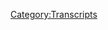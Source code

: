 {{DEFAULTSORT:
    #_TRANSCRIPT_0783:March 2, 2006 (Live)
}}{{Transcript
    | title         = [[783: March 2, 2006 (Live)]]
    | caption       = [https://knowledgefight.libsyn.com/783-march-2-2006-live Listen to this episode on Libsyn]
    | episodeNumber = [[783: March 2, 2006 (Live)|783]]
    | length        = 01:16:11
}}

{{MessageBox
    | header     = Warning: Bot Generated Content
    | text       = This transcript was automatically generated by transcription software and likely contains many mistakes and misattributions. Please check the audio for definitive quotes, attribution, and context.
    | image      = N3yvass4myg91.webp
    | imagewidth = 50px
    | id         = warning
}}

{{TranscriptBlock
    | name      = Unknown Speaker
    | timestamp = 00:00:00.000
    | text      = It's Thursday, March 2nd, the second day of March.
}}

{{TranscriptBlock
    | name      = Unknown Speaker
    | timestamp = 00:00:05.000
    | text      = On this Thursday, March 2nd, March 2nd, it's already March 2nd, the Ides of March.
}}

{{TranscriptBlock
    | name      = Unknown Speaker
    | timestamp = 00:00:10.000
    | text      = That's when they killed Julius Caesar at the middle of March.
}}

{{TranscriptBlock
    | name      = Unknown Speaker
    | timestamp = 00:00:13.000
    | text      = Beware the Ides of March.
}}

{{TranscriptBlock
    | name      = Unknown Speaker
    | timestamp = 00:00:15.000
    | text      = It's already Thursday, March 2nd, Red Alert!
}}

{{TranscriptBlock
    | name      = Unknown Speaker
    | timestamp = 00:00:19.000
    | text      = Red Alert!
}}

{{TranscriptBlock
    | name      = Unknown Speaker
    | timestamp = 00:00:20.000
    | text      = Red Alert!
}}

{{TranscriptBlock
    | name      = Unknown Speaker
    | timestamp = 00:00:21.000
    | text      = N-n-n-n-n-n-n-n-n-n-knowledge fight.
}}

{{TranscriptBlock
    | name      = Unknown Speaker
    | timestamp = 00:00:23.000
    | text      = Dead!
}}

{{TranscriptBlock
    | name      = Unknown Speaker
    | timestamp = 00:00:24.000
    | text      = Dead!
}}

{{TranscriptBlock
    | name      = Unknown Speaker
    | timestamp = 00:00:25.000
    | text      = Dead!
}}

{{TranscriptBlock
    | name      = Unknown Speaker
    | timestamp = 00:00:26.000
    | text      = Dead!
}}

{{TranscriptBlock
    | name      = Unknown Speaker
    | timestamp = 00:00:27.000
    | text      = Dead!
}}

{{TranscriptBlock
    | name      = Unknown Speaker
    | timestamp = 00:00:28.000
    | text      = Dead!
}}

{{TranscriptBlock
    | name      = Unknown Speaker
    | timestamp = 00:00:29.000
    | text      = N-n-n-n-n-n-knowledge fight.
}}

{{TranscriptBlock
    | name      = Unknown Speaker
    | timestamp = 00:00:30.000
    | text      = Dead!
}}

{{TranscriptBlock
    | name      = Unknown Speaker
    | timestamp = 00:00:31.000
    | text      = Can someone pray?
}}

{{TranscriptBlock
    | name      = Unknown Speaker
    | timestamp = 00:00:32.000
    | text      = Have great respect for knowledge, one.
}}

{{TranscriptBlock
    | name      = Unknown Speaker
    | timestamp = 00:00:34.000
    | text      = Knowledge and fight.
}}

{{TranscriptBlock
    | name      = Unknown Speaker
    | timestamp = 00:00:35.000
    | text      = I'm sick of them posing as if they're the good guys, saying we are the bad guys.
}}

{{TranscriptBlock
    | name      = Unknown Speaker
    | timestamp = 00:00:39.000
    | text      = The knowledge we find.
}}

{{TranscriptBlock
    | name      = Unknown Speaker
    | timestamp = 00:00:40.000
    | text      = Dan and George!
}}

{{TranscriptBlock
    | name      = Unknown Speaker
    | timestamp = 00:00:41.000
    | text      = Knowledge.
}}

{{TranscriptBlock
    | name      = Unknown Speaker
    | timestamp = 00:00:41.560
    | text      = Fight.
}}

{{TranscriptBlock
    | name      = Unknown Speaker
    | timestamp = 00:00:42.359
    | text      = N-n-n-n-n-n-n-n-knowledge.
}}

{{TranscriptBlock
    | name      = Unknown Speaker
    | timestamp = 00:00:45.000
    | text      = Need, saying we need money.
}}

{{TranscriptBlock
    | name      = Unknown Speaker
    | timestamp = 00:00:43.880
    | text      = N-n-n-n-n-n-n-n-knowledge fight.
}}

{{TranscriptBlock
    | name      = Unknown Speaker
    | timestamp = 00:00:49.000
    | text      = N-n-n-n-n-n-n-n-knowledge fight.
}}

{{TranscriptBlock
    | name      = Unknown Speaker
    | timestamp = 00:00:50.000
    | text      = end-end-end-end-end-end- grade.
}}

{{TranscriptBlock
    | name      = Unknown Speaker
    | timestamp = 00:00:51.000
    | text      = Andy and Nowmar.
}}

{{TranscriptBlock
    | name      = Unknown Speaker
    | timestamp = 00:00:52.000
    | text      = Stop!
}}

{{TranscriptBlock
    | name      = Unknown Speaker
    | timestamp = 00:00:53.000
    | text      = Andy and moss.
}}

{{TranscriptBlock
    | name      = Unknown Speaker
    | timestamp = 00:00:54.000
    | text      = Stop, yes.
}}

{{TranscriptBlock
    | name      = Unknown Speaker
    | timestamp = 00:00:55.000
    | text      = Andy and Janus.
}}

{{TranscriptBlock
    | name      = Unknown Speaker
    | timestamp = 00:00:56.000
    | text      = Andy and Janus.
}}

{{TranscriptBlock
    | name      = Unknown Speaker
    | timestamp = 00:00:57.000
    | text      = Andy and Chansa sure on the air. Thanks for holding.
}}

{{TranscriptBlock
    | name      = Unknown Speaker
    | timestamp = 00:00:59.399
    | text      = Hello, Alex. I'm a first-time caller. I'm a huge fan.
}}

{{TranscriptBlock
    | name      = Unknown Speaker
    | timestamp = 00:01:01.799
    | text      = I love your work.
}}

{{TranscriptBlock
    | name      = Unknown Speaker
    | timestamp = 00:01:03.000
    | text      = Knowledge Fight.
}}

{{TranscriptBlock
    | name      = Unknown Speaker
    | timestamp = 00:01:04.000
    | text      = Knowledgefight.com.
}}

{{TranscriptBlock
    | name      = Unknown Speaker
    | timestamp = 00:01:07.000
    | text      = I love you. I love you. I love you.
}}

{{TranscriptBlock
    | name      = Unknown Speaker
    | timestamp = 00:01:10.000
    | text      = CHEERING
}}

{{TranscriptBlock
    | name      = Unknown Speaker
    | timestamp = 00:01:13.000
    | text      = Hey, everybody!
}}

{{TranscriptBlock
    | name      = Unknown Speaker
    | timestamp = 00:01:19.000
    | text      = Welcome to Knowledge Fight. I'm Dan.
}}

{{TranscriptBlock
    | name      = Unknown Speaker
    | timestamp = 00:01:21.000
    | text      = I'm Jordan.
}}

{{TranscriptBlock
    | name      = Unknown Speaker
    | timestamp = 00:01:22.000
    | text      = We are a couple of dudes who like to sit on a stage,
}}

{{TranscriptBlock
    | name      = Unknown Speaker
    | timestamp = 00:01:28.000
    | text      = worship at the altar of Selene,
}}

{{TranscriptBlock
    | name      = Unknown Speaker
    | timestamp = 00:01:30.000
    | text      = and talk a little bit about Alex Jones.
}}

{{TranscriptBlock
    | name      = Unknown Speaker
    | timestamp = 00:01:32.000
    | text      = CHEERING
}}

{{TranscriptBlock
    | name      = Unknown Speaker
    | timestamp = 00:01:35.000
    | text      = Oh, indeed we are, Dan.
}}

{{TranscriptBlock
    | name      = Unknown Speaker
    | timestamp = 00:01:37.000
    | text      = Jordan?
}}

{{TranscriptBlock
    | name      = Unknown Speaker
    | timestamp = 00:01:38.000
    | text      = Dan!
}}

{{TranscriptBlock
    | name      = Unknown Speaker
    | timestamp = 00:01:39.000
    | text      = Jordan!
}}

{{TranscriptBlock
    | name      = Unknown Speaker
    | timestamp = 00:01:40.000
    | text      = Quick question for you, buddy.
}}

{{TranscriptBlock
    | name      = Unknown Speaker
    | timestamp = 00:01:41.000
    | text      = What's up?
}}

{{TranscriptBlock
    | name      = Unknown Speaker
    | timestamp = 00:01:42.000
    | text      = What's your bright spot today?
}}

{{TranscriptBlock
    | name      = Unknown Speaker
    | timestamp = 00:01:43.000
    | text      = My bright spot today, Jordan, is we are here at the famous X-Ray arcade.
}}

{{TranscriptBlock
    | name      = Unknown Speaker
    | timestamp = 00:01:46.000
    | text      = CHEERING
}}

{{TranscriptBlock
    | name      = Unknown Speaker
    | timestamp = 00:01:51.000
    | text      = Just a fantastic venue, lovely crowd here in front of us.
}}

{{TranscriptBlock
    | name      = Unknown Speaker
    | timestamp = 00:01:57.000
    | text      = We got DJ Dan Arkey on the ones and twos.
}}

{{TranscriptBlock
    | name      = Unknown Speaker
    | timestamp = 00:01:59.000
    | text      = Give it up for him!
}}

{{TranscriptBlock
    | name      = Unknown Speaker
    | timestamp = 00:02:00.000
    | text      = CHEERING
}}

{{TranscriptBlock
    | name      = Unknown Speaker
    | timestamp = 00:02:02.000
    | text      = Marty DeRosa telling some jokes.
}}

{{TranscriptBlock
    | name      = Unknown Speaker
    | timestamp = 00:02:04.000
    | text      = Marty DeRosa!
}}

{{TranscriptBlock
    | name      = Unknown Speaker
    | timestamp = 00:02:06.000
    | text      = CHEERING
}}

{{TranscriptBlock
    | name      = Unknown Speaker
    | timestamp = 00:02:07.000
    | text      = I mean, it's just bright as hell, you know what I'm saying?
}}

{{TranscriptBlock
    | name      = Unknown Speaker
    | timestamp = 00:02:11.000
    | text      = Yeah, I know. I think this is probably as good as it gets.
}}

{{TranscriptBlock
    | name      = Unknown Speaker
    | timestamp = 00:02:14.000
    | text      = Yeah.
}}

{{TranscriptBlock
    | name      = Unknown Speaker
    | timestamp = 00:02:15.000
    | text      = Let's get out of here.
}}

{{TranscriptBlock
    | name      = Unknown Speaker
    | timestamp = 00:02:16.000
    | text      = Yeah, no shit. Bye.
}}

{{TranscriptBlock
    | name      = Unknown Speaker
    | timestamp = 00:02:17.000
    | text      = LAUGHTER
}}

{{TranscriptBlock
    | name      = Unknown Speaker
    | timestamp = 00:02:19.000
    | text      = What about you? What's your bright spot?
}}

{{TranscriptBlock
    | name      = Unknown Speaker
    | timestamp = 00:02:20.000
    | text      = What's your bright spot?
}}

{{TranscriptBlock
    | name      = Unknown Speaker
    | timestamp = 00:02:21.000
    | text      = Because I stole the big audience popping one, you know?
}}

{{TranscriptBlock
    | name      = Unknown Speaker
    | timestamp = 00:02:24.000
    | text      = OK, I suppose my bright spot is tomorrow I'm going to go to Target with you.
}}

{{TranscriptBlock
    | name      = Unknown Speaker
    | timestamp = 00:02:30.000
    | text      = Yeah, I'm not coming.
}}

{{TranscriptBlock
    | name      = Unknown Speaker
    | timestamp = 00:02:32.000
    | text      = You're not coming?
}}

{{TranscriptBlock
    | name      = Unknown Speaker
    | timestamp = 00:02:33.000
    | text      = No, you're going to Target by yourself.
}}

{{TranscriptBlock
    | name      = Unknown Speaker
    | timestamp = 00:02:34.000
    | text      = OK.
}}

{{TranscriptBlock
    | name      = Unknown Speaker
    | timestamp = 00:02:35.000
    | text      = I've got to think of a new bright spot then.
}}

{{TranscriptBlock
    | name      = Unknown Speaker
    | timestamp = 00:02:37.000
    | text      = LAUGHTER
}}

{{TranscriptBlock
    | name      = Unknown Speaker
    | timestamp = 00:02:38.000
    | text      = All right, for the sake of argument, I'll come with you to Target tomorrow.
}}

{{TranscriptBlock
    | name      = Unknown Speaker
    | timestamp = 00:02:41.000
    | text      = OK, OK. All right.
}}

{{TranscriptBlock
    | name      = Unknown Speaker
    | timestamp = 00:02:43.000
    | text      = Well, then I'm going to get a pair of swim trunks.
}}

{{TranscriptBlock
    | name      = Unknown Speaker
    | timestamp = 00:02:45.000
    | text      = Yeah, that's true.
}}

{{TranscriptBlock
    | name      = Unknown Speaker
    | timestamp = 00:02:46.000
    | text      = Yeah, yeah, and then we're going to get into a hot tub.
}}

{{TranscriptBlock
    | name      = Unknown Speaker
    | timestamp = 00:02:48.000
    | text      = Well, I mean, come on, man.
}}

{{TranscriptBlock
    | name      = Unknown Speaker
    | timestamp = 00:02:50.000
    | text      = And then we're going to find another globalist.
}}

{{TranscriptBlock
    | name      = Unknown Speaker
    | timestamp = 00:02:51.000
    | text      = Well, look...
}}

{{TranscriptBlock
    | name      = Unknown Speaker
    | timestamp = 00:02:52.000
    | text      = LAUGHTER
}}

{{TranscriptBlock
    | name      = Unknown Speaker
    | timestamp = 00:02:53.000
    | text      = And then we will be three globalists in a hot tub.
}}

{{TranscriptBlock
    | name      = Unknown Speaker
    | timestamp = 00:02:56.000
    | text      = If I know anything, if the two of us get in a hot tub, a third will just show up.
}}

{{TranscriptBlock
    | name      = Unknown Speaker
    | timestamp = 00:03:01.000
    | text      = Yeah, that's true.
}}

{{TranscriptBlock
    | name      = Unknown Speaker
    | timestamp = 00:03:03.000
    | text      = Probably Soros.
}}

{{TranscriptBlock
    | name      = Unknown Speaker
    | timestamp = 00:03:04.000
    | text      = LAUGHTER
}}

{{TranscriptBlock
    | name      = Unknown Speaker
    | timestamp = 00:03:05.000
    | text      = I don't think we write Soros yet.
}}

{{TranscriptBlock
    | name      = Unknown Speaker
    | timestamp = 00:03:07.000
    | text      = Anybody tracking his plan?
}}

{{TranscriptBlock
    | name      = Unknown Speaker
    | timestamp = 00:03:09.000
    | text      = Listen, we've gotten bigger, but we're not Soros level yet.
}}

{{TranscriptBlock
    | name      = Unknown Speaker
    | timestamp = 00:03:11.000
    | text      = LAUGHTER
}}

{{TranscriptBlock
    | name      = Unknown Speaker
    | timestamp = 00:03:12.000
    | text      = I don't know. I feel like we could probably get a nod from Soros.
}}

{{TranscriptBlock
    | name      = Unknown Speaker
    | timestamp = 00:03:16.000
    | text      = You know what I mean?
}}

{{TranscriptBlock
    | name      = Unknown Speaker
    | timestamp = 00:03:17.000
    | text      = Maybe not a check, maybe not attention, but like a polite Midwest nod.
}}

{{TranscriptBlock
    | name      = Unknown Speaker
    | timestamp = 00:03:22.000
    | text      = I don't want a nod from a billionaire. Fuck off.
}}

{{TranscriptBlock
    | name      = Unknown Speaker
    | timestamp = 00:03:25.000
    | text      = Fuck you.
}}

{{TranscriptBlock
    | name      = Unknown Speaker
    | timestamp = 00:03:27.000
    | text      = So your whole bright spot is going to Target with me and getting a swimsuit tomorrow?
}}

{{TranscriptBlock
    | name      = Unknown Speaker
    | timestamp = 00:03:30.000
    | text      = No, obviously my bright spot is these motherfuckers out here.
}}

{{TranscriptBlock
    | name      = Unknown Speaker
    | timestamp = 00:03:33.000
    | text      = What do you want from me?
}}

{{TranscriptBlock
    | name      = Unknown Speaker
    | timestamp = 00:03:34.000
    | text      = CHEERING
}}

{{TranscriptBlock
    | name      = Unknown Speaker
    | timestamp = 00:03:35.000
    | text      = What do you want from me?
}}

{{TranscriptBlock
    | name      = Unknown Speaker
    | timestamp = 00:03:37.000
    | text      = Nothing is... Everything is anticlimactic to that.
}}

{{TranscriptBlock
    | name      = Unknown Speaker
    | timestamp = 00:03:40.000
    | text      = Like, oh, the drive was good.
}}

{{TranscriptBlock
    | name      = Unknown Speaker
    | timestamp = 00:03:41.000
    | text      = Yeah, the drive was nice.
}}

{{TranscriptBlock
    | name      = Unknown Speaker
    | timestamp = 00:03:42.000
    | text      = The drive was good.
}}

{{TranscriptBlock
    | name      = Unknown Speaker
    | timestamp = 00:03:43.000
    | text      = It was only an hour.
}}

{{TranscriptBlock
    | name      = Unknown Speaker
    | timestamp = 00:03:44.000
    | text      = We made it.
}}

{{TranscriptBlock
    | name      = Unknown Speaker
    | timestamp = 00:03:45.000
    | text      = It was good times.
}}

{{TranscriptBlock
    | name      = Unknown Speaker
    | timestamp = 00:03:46.000
    | text      = Such good times.
}}

{{TranscriptBlock
    | name      = Unknown Speaker
    | timestamp = 00:03:47.000
    | text      = Yeah, yeah, yeah.
}}

{{TranscriptBlock
    | name      = Unknown Speaker
    | timestamp = 00:03:48.000
    | text      = You were all over the road.
}}

{{TranscriptBlock
    | name      = Unknown Speaker
    | timestamp = 00:03:49.000
    | text      = LAUGHTER
}}

{{TranscriptBlock
    | name      = Unknown Speaker
    | timestamp = 00:03:50.000
    | text      = Like Speed Racer.
}}

{{TranscriptBlock
    | name      = Unknown Speaker
    | timestamp = 00:03:51.000
    | text      = Yep, yep.
}}

{{TranscriptBlock
    | name      = Unknown Speaker
    | timestamp = 00:03:52.000
    | text      = LAUGHTER
}}

{{TranscriptBlock
    | name      = Unknown Speaker
    | timestamp = 00:03:55.000
    | text      = So...
}}

{{TranscriptBlock
    | name      = Unknown Speaker
    | timestamp = 00:03:56.000
    | text      = Do we do a show?
}}

{{TranscriptBlock
    | name      = Unknown Speaker
    | timestamp = 00:03:57.000
    | text      = This is surreal.
}}

{{TranscriptBlock
    | name      = Unknown Speaker
    | timestamp = 00:03:59.000
    | text      = I don't know why there are so many people here...
}}

{{TranscriptBlock
    | name      = Unknown Speaker
    | timestamp = 00:04:04.000
    | text      = LAUGHTER
}}

{{TranscriptBlock
    | name      = Unknown Speaker
    | timestamp = 00:04:05.000
    | text      = ...who are fully aware that a large part of this show
}}

{{TranscriptBlock
    | name      = Unknown Speaker
    | timestamp = 00:04:09.000
    | text      = is going to be watching me read something from a Word doc.
}}

{{TranscriptBlock
    | name      = Unknown Speaker
    | timestamp = 00:04:13.000
    | text      = CHEERING
}}

{{TranscriptBlock
    | name      = Unknown Speaker
    | timestamp = 00:04:17.000
    | text      = I guess it takes all kinds.
}}

{{TranscriptBlock
    | name      = Unknown Speaker
    | timestamp = 00:04:20.000
    | text      = LAUGHTER
}}

{{TranscriptBlock
    | name      = Unknown Speaker
    | timestamp = 00:04:21.000
    | text      = But Jordan, we have an episode to go over today.
}}

{{TranscriptBlock
    | name      = Unknown Speaker
    | timestamp = 00:04:23.000
    | text      = Oh, do we?
}}

{{TranscriptBlock
    | name      = Unknown Speaker
    | timestamp = 00:04:24.000
    | text      = Yeah, we do.
}}

{{TranscriptBlock
    | name      = Unknown Speaker
    | timestamp = 00:04:25.000
    | text      = Yeah, what's it about?
}}

{{TranscriptBlock
    | name      = Unknown Speaker
    | timestamp = 00:04:26.000
    | text      = Well, I mean, I think there's always a little bit of a tension.
}}

{{TranscriptBlock
    | name      = Unknown Speaker
    | timestamp = 00:04:29.000
    | text      = If you're doing a live show, it's really difficult.
}}

{{TranscriptBlock
    | name      = Unknown Speaker
    | timestamp = 00:04:32.000
    | text      = You want to do a normal show because people are coming
}}

{{TranscriptBlock
    | name      = Unknown Speaker
    | timestamp = 00:04:35.000
    | text      = because they like the show.
}}

{{TranscriptBlock
    | name      = Unknown Speaker
    | timestamp = 00:04:36.000
    | text      = Well, I mean, we're going to release it as a podcast anyway.
}}

{{TranscriptBlock
    | name      = Unknown Speaker
    | timestamp = 00:04:38.000
    | text      = So these people...
}}

{{TranscriptBlock
    | name      = Unknown Speaker
    | timestamp = 00:04:39.000
    | text      = I mean, you guys are important.
}}

{{TranscriptBlock
    | name      = Unknown Speaker
    | timestamp = 00:04:40.000
    | text      = Yeah.
}}

{{TranscriptBlock
    | name      = Unknown Speaker
    | timestamp = 00:04:41.000
    | text      = But you're like 150 people or whatever, so...
}}

{{TranscriptBlock
    | name      = Unknown Speaker
    | timestamp = 00:04:44.000
    | text      = Damn, man.
}}

{{TranscriptBlock
    | name      = Unknown Speaker
    | timestamp = 00:04:45.000
    | text      = That's important.
}}

{{TranscriptBlock
    | name      = Unknown Speaker
    | timestamp = 00:04:46.000
    | text      = So much for you guys being his bright spot.
}}

{{TranscriptBlock
    | name      = Unknown Speaker
    | timestamp = 00:04:48.000
    | text      = LAUGHTER
}}

{{TranscriptBlock
    | name      = Unknown Speaker
    | timestamp = 00:04:51.000
    | text      = You guys are nothing compared to downloads.
}}

{{TranscriptBlock
    | name      = Unknown Speaker
    | timestamp = 00:04:54.000
    | text      = LAUGHTER
}}

{{TranscriptBlock
    | name      = Unknown Speaker
    | timestamp = 00:04:55.000
    | text      = Harsh.
}}

{{TranscriptBlock
    | name      = Unknown Speaker
    | timestamp = 00:04:56.000
    | text      = LAUGHTER
}}

{{TranscriptBlock
    | name      = Unknown Speaker
    | timestamp = 00:04:58.000
    | text      = But just doing a normal episode doesn't feel kind of right
}}

{{TranscriptBlock
    | name      = Unknown Speaker
    | timestamp = 00:05:00.000
    | text      = if we're doing a live show.
}}

{{TranscriptBlock
    | name      = Unknown Speaker
    | timestamp = 00:05:02.000
    | text      = It feels like there needs to be something special about it.
}}

{{TranscriptBlock
    | name      = Unknown Speaker
    | timestamp = 00:05:04.000
    | text      = Oh, absolutely.
}}

{{TranscriptBlock
    | name      = Unknown Speaker
    | timestamp = 00:05:05.000
    | text      = And so I was poking around,
}}

{{TranscriptBlock
    | name      = Unknown Speaker
    | timestamp = 00:05:07.000
    | text      = trying to find famous people from Milwaukee.
}}

{{TranscriptBlock
    | name      = Unknown Speaker
    | timestamp = 00:05:10.000
    | text      = Are there any?
}}

{{TranscriptBlock
    | name      = Unknown Speaker
    | timestamp = 00:05:11.000
    | text      = LAUGHTER
}}

{{TranscriptBlock
    | name      = Unknown Speaker
    | timestamp = 00:05:14.000
    | text      = Well, that's not fair.
}}

{{TranscriptBlock
    | name      = Unknown Speaker
    | timestamp = 00:05:15.000
    | text      = You have Dahmer, right?
}}

{{TranscriptBlock
    | name      = Unknown Speaker
    | timestamp = 00:05:16.000
    | text      = LAUGHTER
}}

{{TranscriptBlock
    | name      = Unknown Speaker
    | timestamp = 00:05:18.000
    | text      = Isn't...
}}

{{TranscriptBlock
    | name      = Unknown Speaker
    | timestamp = 00:05:19.000
    | text      = I'm not doing that one.
}}

{{TranscriptBlock
    | name      = Unknown Speaker
    | timestamp = 00:05:20.000
    | text      = No, no, no, no.
}}

{{TranscriptBlock
    | name      = Unknown Speaker
    | timestamp = 00:05:21.000
    | text      = That's not fun for a live show.
}}

{{TranscriptBlock
    | name      = Unknown Speaker
    | timestamp = 00:05:24.000
    | text      = There was William Rehnquist,
}}

{{TranscriptBlock
    | name      = Unknown Speaker
    | timestamp = 00:05:27.000
    | text      = Supreme Court Justice William Rehnquist.
}}

{{TranscriptBlock
    | name      = Unknown Speaker
    | timestamp = 00:05:30.000
    | text      = We were considering covering the episode where he died,
}}

{{TranscriptBlock
    | name      = Unknown Speaker
    | timestamp = 00:05:33.000
    | text      = the day after he died.
}}

{{TranscriptBlock
    | name      = Unknown Speaker
    | timestamp = 00:05:34.000
    | text      = But that seemed a little dark.
}}

{{TranscriptBlock
    | name      = Unknown Speaker
    | timestamp = 00:05:36.000
    | text      = That's a little bit on the nose.
}}

{{TranscriptBlock
    | name      = Unknown Speaker
    | timestamp = 00:05:38.000
    | text      = Kato Kaelin?
}}

{{TranscriptBlock
    | name      = Unknown Speaker
    | timestamp = 00:05:39.000
    | text      = I think Milwaukee gets to claim 50% of Mike Myers.
}}

{{TranscriptBlock
    | name      = Unknown Speaker
    | timestamp = 00:05:44.000
    | text      = OK.
}}

{{TranscriptBlock
    | name      = Unknown Speaker
    | timestamp = 00:05:45.000
    | text      = For...
}}

{{TranscriptBlock
    | name      = Unknown Speaker
    | timestamp = 00:05:46.000
    | text      = Like Canada gets the rest?
}}

{{TranscriptBlock
    | name      = Unknown Speaker
    | timestamp = 00:05:47.000
    | text      = Yeah, exactly.
}}

{{TranscriptBlock
    | name      = Unknown Speaker
    | timestamp = 00:05:48.000
    | text      = Yeah, yeah, yeah.
}}

{{TranscriptBlock
    | name      = Unknown Speaker
    | timestamp = 00:05:49.000
    | text      = OK.
}}

{{TranscriptBlock
    | name      = Unknown Speaker
    | timestamp = 00:05:50.000
    | text      = Because he did Milly Wockay.
}}

{{TranscriptBlock
    | name      = Unknown Speaker
    | timestamp = 00:05:51.000
    | text      = I mean, if you even have that in your movie, then yeah.
}}

{{TranscriptBlock
    | name      = Unknown Speaker
    | timestamp = 00:05:53.000
    | text      = Sure.
}}

{{TranscriptBlock
    | name      = Unknown Speaker
    | timestamp = 00:05:54.000
    | text      = That's about as good as it gets.
}}

{{TranscriptBlock
    | name      = Unknown Speaker
    | timestamp = 00:05:55.000
    | text      = All right.
}}

{{TranscriptBlock
    | name      = Unknown Speaker
    | timestamp = 00:05:56.000
    | text      = That was an easy negotiation.
}}

{{TranscriptBlock
    | name      = Unknown Speaker
    | timestamp = 00:05:57.000
    | text      = You all get half of Mike Myers.
}}

{{TranscriptBlock
    | name      = Unknown Speaker
    | timestamp = 00:05:58.000
    | text      = You all get half of Mike Myers.
}}

{{TranscriptBlock
    | name      = Unknown Speaker
    | timestamp = 00:05:59.000
    | text      = Unfortunately, it's The Love Guru.
}}

{{TranscriptBlock
    | name      = Unknown Speaker
    | timestamp = 00:06:01.000
    | text      = It's...
}}

{{TranscriptBlock
    | name      = Unknown Speaker
    | timestamp = 00:06:02.000
    | text      = Ooh.
}}

{{TranscriptBlock
    | name      = Unknown Speaker
    | timestamp = 00:06:03.000
    | text      = Oof.
}}

{{TranscriptBlock
    | name      = Unknown Speaker
    | timestamp = 00:06:04.000
    | text      = Oh, man.
}}

{{TranscriptBlock
    | name      = Unknown Speaker
    | timestamp = 00:06:05.000
    | text      = So...
}}

{{TranscriptBlock
    | name      = Unknown Speaker
    | timestamp = 00:06:06.000
    | text      = The pentaverit!
}}

{{TranscriptBlock
    | name      = Unknown Speaker
    | timestamp = 00:06:07.000
    | text      = I was trying to find something to do, something that would be fun.
}}

{{TranscriptBlock
    | name      = Unknown Speaker
    | timestamp = 00:06:10.000
    | text      = And today is March 2nd.
}}

{{TranscriptBlock
    | name      = Unknown Speaker
    | timestamp = 00:06:13.000
    | text      = And you know what that day is, right?
}}

{{TranscriptBlock
    | name      = Unknown Speaker
    | timestamp = 00:06:15.000
    | text      = 3-2.
}}

{{TranscriptBlock
    | name      = Unknown Speaker
    | timestamp = 00:06:16.000
    | text      = Yes, it is.
}}

{{TranscriptBlock
    | name      = Unknown Speaker
    | timestamp = 00:06:17.000
    | text      = 23.
}}

{{TranscriptBlock
    | name      = Unknown Speaker
    | timestamp = 00:06:18.000
    | text      = It is also Texas Independence Day.
}}

{{TranscriptBlock
    | name      = Unknown Speaker
    | timestamp = 00:06:20.000
    | text      = No!
}}

{{TranscriptBlock
    | name      = Unknown Speaker
    | timestamp = 00:06:23.000
    | text      = It's a palindrome and an Independence Day today?
}}

{{TranscriptBlock
    | name      = Unknown Speaker
    | timestamp = 00:06:26.000
    | text      = The greatest holiday for a Texan.
}}

{{TranscriptBlock
    | name      = Unknown Speaker
    | timestamp = 00:06:30.000
    | text      = And as our show is about the world's greatest Texan, I thought,
}}

{{TranscriptBlock
    | name      = Unknown Speaker
    | timestamp = 00:06:33.000
    | text      = well, hell, let's go and see what he was doing on a Texas Independence Day.
}}

{{TranscriptBlock
    | name      = Unknown Speaker
    | timestamp = 00:06:38.000
    | text      = I mean, I assume he is still in the White House known as the Texan.
}}

{{TranscriptBlock
    | name      = Unknown Speaker
    | timestamp = 00:06:43.000
    | text      = Sure.
}}

{{TranscriptBlock
    | name      = Unknown Speaker
    | timestamp = 00:06:44.000
    | text      = Biden calls him that.
}}

{{TranscriptBlock
    | name      = Unknown Speaker
    | timestamp = 00:06:45.000
    | text      = Yeah, yeah.
}}

{{TranscriptBlock
    | name      = Unknown Speaker
    | timestamp = 00:06:46.000
    | text      = Well, I mean, it's grandfathered in.
}}

{{TranscriptBlock
    | name      = Unknown Speaker
    | timestamp = 00:06:47.000
    | text      = Yeah.
}}

{{TranscriptBlock
    | name      = Unknown Speaker
    | timestamp = 00:06:48.000
    | text      = It's printed all over the place.
}}

{{TranscriptBlock
    | name      = Unknown Speaker
    | timestamp = 00:06:49.000
    | text      = There's pictures of him.
}}

{{TranscriptBlock
    | name      = Unknown Speaker
    | timestamp = 00:06:50.000
    | text      = It's already on the stationery.
}}

{{TranscriptBlock
    | name      = Unknown Speaker
    | timestamp = 00:06:51.000
    | text      = Yeah, yeah, yeah.
}}

{{TranscriptBlock
    | name      = Unknown Speaker
    | timestamp = 00:06:52.000
    | text      = You can't do anything about it.
}}

{{TranscriptBlock
    | name      = Unknown Speaker
    | timestamp = 00:06:54.000
    | text      = Yeah.
}}

{{TranscriptBlock
    | name      = Unknown Speaker
    | timestamp = 00:06:55.000
    | text      = And so, I mean, we recently talked about Texas Independence Day on the show.
}}

{{TranscriptBlock
    | name      = Unknown Speaker
    | timestamp = 00:06:58.000
    | text      = I mean, it was recently...
}}

{{TranscriptBlock
    | name      = Unknown Speaker
    | timestamp = 00:06:59.000
    | text      = It recently came up on the podcast.
}}

{{TranscriptBlock
    | name      = Unknown Speaker
    | timestamp = 00:07:01.000
    | text      = And so I was really inspired by the history that I learned of it at UT.
}}

{{TranscriptBlock
    | name      = Unknown Speaker
    | timestamp = 00:07:06.000
    | text      = And so I decided to really pull out all the stops.
}}

{{TranscriptBlock
    | name      = Unknown Speaker
    | timestamp = 00:07:09.000
    | text      = Okay.
}}

{{TranscriptBlock
    | name      = Unknown Speaker
    | timestamp = 00:07:10.000
    | text      = And we have with us here tonight the last living member of the 1896 Law School...
}}

{{TranscriptBlock
    | name      = Unknown Speaker
    | timestamp = 00:07:18.000
    | text      = We don't have that.
}}

{{TranscriptBlock
    | name      = Unknown Speaker
    | timestamp = 00:07:21.000
    | text      = I was going to try and get a fake cannon.
}}

{{TranscriptBlock
    | name      = Unknown Speaker
    | timestamp = 00:07:25.000
    | text      = I was going to try and support you in that bit, but I'm sorry, I just couldn't.
}}

{{TranscriptBlock
    | name      = Unknown Speaker
    | timestamp = 00:07:28.000
    | text      = Yeah.
}}

{{TranscriptBlock
    | name      = Unknown Speaker
    | timestamp = 00:07:29.000
    | text      = I understand.
}}

{{TranscriptBlock
    | name      = Unknown Speaker
    | timestamp = 00:07:30.000
    | text      = I don't either.
}}

{{TranscriptBlock
    | name      = Unknown Speaker
    | timestamp = 00:07:31.000
    | text      = No, no, no.
}}

{{TranscriptBlock
    | name      = Unknown Speaker
    | timestamp = 00:07:32.000
    | text      = It's good.
}}

{{TranscriptBlock
    | name      = Unknown Speaker
    | timestamp = 00:07:33.000
    | text      = So today we're going to be going over March 2nd, 2006.
}}

{{TranscriptBlock
    | name      = Unknown Speaker
    | timestamp = 00:07:36.000
    | text      = Okay.
}}

{{TranscriptBlock
    | name      = Unknown Speaker
    | timestamp = 00:07:37.000
    | text      = Interesting time in Alex's life, certainly, 2006.
}}

{{TranscriptBlock
    | name      = Unknown Speaker
    | timestamp = 00:07:41.000
    | text      = I had just dropped out of college for the first time.
}}

{{TranscriptBlock
    | name      = Unknown Speaker
    | timestamp = 00:07:43.000
    | text      = Hey, congratulations.
}}

{{TranscriptBlock
    | name      = Unknown Speaker
    | timestamp = 00:07:44.000
    | text      = One of four.
}}

{{TranscriptBlock
    | name      = Unknown Speaker
    | timestamp = 00:07:46.000
    | text      = What?
}}

{{TranscriptBlock
    | name      = Unknown Speaker
    | timestamp = 00:07:50.000
    | text      = We've been doing this podcast for many years and we've been friends.
}}

{{TranscriptBlock
    | name      = Unknown Speaker
    | timestamp = 00:07:53.000
    | text      = You know I've been doing it.
}}

{{TranscriptBlock
    | name      = Unknown Speaker
    | timestamp = 00:07:54.000
    | text      = But I didn't know it was four.
}}

{{TranscriptBlock
    | name      = Unknown Speaker
    | timestamp = 00:07:55.000
    | text      = I've dropped out of five colleges.
}}

{{TranscriptBlock
    | name      = Unknown Speaker
    | timestamp = 00:07:59.000
    | text      = I mean, technically, according to some people, I have a master's degree, but according to
}}

{{TranscriptBlock
    | name      = Unknown Speaker
    | timestamp = 00:08:06.000
    | text      = more important people, I have no degree.
}}

{{TranscriptBlock
    | name      = Unknown Speaker
    | timestamp = 00:08:09.000
    | text      = Yeah.
}}

{{TranscriptBlock
    | name      = Unknown Speaker
    | timestamp = 00:08:10.000
    | text      = It's a feat.
}}

{{TranscriptBlock
    | name      = Unknown Speaker
    | timestamp = 00:08:11.000
    | text      = Mm-hmm.
}}

{{TranscriptBlock
    | name      = Unknown Speaker
    | timestamp = 00:08:12.000
    | text      = So we're going to be going over this episode, but before we do, we should say hello to some
}}

{{TranscriptBlock
    | name      = Unknown Speaker
    | timestamp = 00:08:15.000
    | text      = wonks.
}}

{{TranscriptBlock
    | name      = Unknown Speaker
    | timestamp = 00:08:16.000
    | text      = Oh, that's a great idea.
}}

{{TranscriptBlock
    | name      = Unknown Speaker
    | timestamp = 00:08:19.000
    | text      = So as a little special thing, we have people have filled out wonk names.
}}

{{TranscriptBlock
    | name      = Unknown Speaker
    | timestamp = 00:08:23.000
    | text      = We did a thing.
}}

{{TranscriptBlock
    | name      = Unknown Speaker
    | timestamp = 00:08:24.000
    | text      = You know what I'm realizing right now?
}}

{{TranscriptBlock
    | name      = Unknown Speaker
    | timestamp = 00:08:25.000
    | text      = What's that?
}}

{{TranscriptBlock
    | name      = Unknown Speaker
    | timestamp = 00:08:26.000
    | text      = Is it a bad idea?
}}

{{TranscriptBlock
    | name      = Unknown Speaker
    | timestamp = 00:08:27.000
    | text      = I don't have the wonk sound effect.
}}

{{TranscriptBlock
    | name      = Unknown Speaker
    | timestamp = 00:08:28.000
    | text      = So I think people will have to say you're a policy wonk.
}}

{{TranscriptBlock
    | name      = Unknown Speaker
    | timestamp = 00:08:31.000
    | text      = I think that's got to happen.
}}

{{TranscriptBlock
    | name      = Unknown Speaker
    | timestamp = 00:08:32.000
    | text      = Yeah, yeah.
}}

{{TranscriptBlock
    | name      = Unknown Speaker
    | timestamp = 00:08:33.000
    | text      = I think that's-
}}

{{TranscriptBlock
    | name      = Unknown Speaker
    | timestamp = 00:08:34.000
    | text      = How many people can do the entire technocrat drop?
}}

{{TranscriptBlock
    | name      = Unknown Speaker
    | timestamp = 00:08:38.000
    | text      = We're not going to mess up.
}}

{{TranscriptBlock
    | name      = Unknown Speaker
    | timestamp = 00:08:40.000
    | text      = Wait, which one?
}}

{{TranscriptBlock
    | name      = Unknown Speaker
    | timestamp = 00:08:42.000
    | text      = How many people can do all of the technocrat drop?
}}

{{TranscriptBlock
    | name      = Unknown Speaker
    | timestamp = 00:08:48.000
    | text      = So first, Paige, just Paige, you're now a policy wonk.
}}

{{TranscriptBlock
    | name      = Unknown Speaker
    | timestamp = 00:08:52.000
    | text      = Thank you very much.
}}

{{TranscriptBlock
    | name      = Unknown Speaker
    | timestamp = 00:08:56.000
    | text      = Next, KG at home, you're now a policy wonk.
}}

{{TranscriptBlock
    | name      = Unknown Speaker
    | timestamp = 00:09:00.000
    | text      = Thank you very much.
}}

{{TranscriptBlock
    | name      = Unknown Speaker
    | timestamp = 00:09:02.000
    | text      = I'm guessing that's somebody who could not make it.
}}

{{TranscriptBlock
    | name      = Unknown Speaker
    | timestamp = 00:09:05.000
    | text      = They're one of the important people who will be listening later.
}}

{{TranscriptBlock
    | name      = Unknown Speaker
    | timestamp = 00:09:09.000
    | text      = Ooh.
}}

{{TranscriptBlock
    | name      = Unknown Speaker
    | timestamp = 00:09:10.000
    | text      = This one's blank.
}}

{{TranscriptBlock
    | name      = Unknown Speaker
    | timestamp = 00:09:12.000
    | text      = Thank you very much.
}}

{{TranscriptBlock
    | name      = Unknown Speaker
    | timestamp = 00:09:16.000
    | text      = Maxwell of the Poor Historians podcast, you are now a policy wonk.
}}

{{TranscriptBlock
    | name      = Unknown Speaker
    | timestamp = 00:09:24.000
    | text      = Thank you very much.
}}

{{TranscriptBlock
    | name      = Unknown Speaker
    | timestamp = 00:09:26.000
    | text      = All right, that's enough of that.
}}

{{TranscriptBlock
    | name      = Unknown Speaker
    | timestamp = 00:09:27.000
    | text      = I should have brought the sound effect.
}}

{{TranscriptBlock
    | name      = Unknown Speaker
    | timestamp = 00:09:30.000
    | text      = It was a 50-50 proposition at best.
}}

{{TranscriptBlock
    | name      = Unknown Speaker
    | timestamp = 00:09:32.000
    | text      = Yeah, in hindsight.
}}

{{TranscriptBlock
    | name      = Unknown Speaker
    | timestamp = 00:09:34.000
    | text      = So I'm going to spoil this right out of the gate.
}}

{{TranscriptBlock
    | name      = Unknown Speaker
    | timestamp = 00:09:38.000
    | text      = The Texas Independence Day doesn't even come up once.
}}

{{TranscriptBlock
    | name      = Unknown Speaker
    | timestamp = 00:09:48.000
    | text      = It's kind of a theme of these live shows.
}}

{{TranscriptBlock
    | name      = Unknown Speaker
    | timestamp = 00:09:51.000
    | text      = I don't find what I'm looking for.
}}

{{TranscriptBlock
    | name      = Unknown Speaker
    | timestamp = 00:09:54.000
    | text      = And in this case, we do not hear anything about Texas Independence Day
}}

{{TranscriptBlock
    | name      = Unknown Speaker
    | timestamp = 00:09:59.000
    | text      = or the wonderful law school students from 1896.
}}

{{TranscriptBlock
    | name      = Unknown Speaker
    | timestamp = 00:10:03.000
    | text      = But we do have some big news.
}}

{{TranscriptBlock
    | name      = Unknown Speaker
    | timestamp = 00:10:05.000
    | text      = And so we'll start the episode here with this.
}}

{{TranscriptBlock
    | name      = Unknown Speaker
    | timestamp = 00:10:10.000
    | text      = Welcome, ladies and gentlemen.
}}

{{TranscriptBlock
    | name      = Unknown Speaker
    | timestamp = 00:10:12.000
    | text      = It is Thursday, the second day of March 2006.
}}

{{TranscriptBlock
    | name      = Unknown Speaker
    | timestamp = 00:10:16.000
    | text      = We're going to be live here for the next three hours.
}}

{{TranscriptBlock
    | name      = Unknown Speaker
    | timestamp = 00:10:19.000
    | text      = We're going to have wide open phones on any news topic, any issue, any item.
}}

{{TranscriptBlock
    | name      = Unknown Speaker
    | timestamp = 00:10:23.000
    | text      = You disagree with me.
}}

{{TranscriptBlock
    | name      = Unknown Speaker
    | timestamp = 00:10:24.000
    | text      = You agree with me.
}}

{{TranscriptBlock
    | name      = Unknown Speaker
    | timestamp = 00:10:25.000
    | text      = You have a question, a comment, 1-800-2599231.
}}

{{TranscriptBlock
    | name      = Unknown Speaker
    | timestamp = 00:10:29.000
    | text      = Ron Paul will be showing up sometime in the third hour.
}}

{{TranscriptBlock
    | name      = Unknown Speaker
    | timestamp = 00:10:32.000
    | text      = He is scheduled today.
}}

{{TranscriptBlock
    | name      = Unknown Speaker
    | timestamp = 00:10:34.000
    | text      = Yeah, no Texas Independence Day, but I heard that and I thought, Ron Paul, fuck yeah.
}}

{{TranscriptBlock
    | name      = Unknown Speaker
    | timestamp = 00:10:38.000
    | text      = You know who likes that guy?
}}

{{TranscriptBlock
    | name      = Unknown Speaker
    | timestamp = 00:10:41.000
    | text      = Crowds of young, non-insane people.
}}

{{TranscriptBlock
    | name      = Unknown Speaker
    | timestamp = 00:10:45.000
    | text      = I am just now realizing that as what amounts to the audience surrogate,
}}

{{TranscriptBlock
    | name      = Unknown Speaker
    | timestamp = 00:10:50.000
    | text      = I am no longer necessary.
}}

{{TranscriptBlock
    | name      = Unknown Speaker
    | timestamp = 00:10:56.000
    | text      = Once you guys are doing the awe in the middle of the clip, what do I do?
}}

{{TranscriptBlock
    | name      = Unknown Speaker
    | timestamp = 00:11:01.000
    | text      = What do I do? Someone help me.
}}

{{TranscriptBlock
    | name      = Unknown Speaker
    | timestamp = 00:11:07.000
    | text      = We'll get to that shortly, I assume.
}}

{{TranscriptBlock
    | name      = Unknown Speaker
    | timestamp = 00:11:11.000
    | text      = How do you feel about the prospect of talking about Ron Paul in front of a bunch of people?
}}

{{TranscriptBlock
    | name      = Unknown Speaker
    | timestamp = 00:11:15.000
    | text      = In 2006, what was Ron Paul most recently known for being racist against?
}}

{{TranscriptBlock
    | name      = Unknown Speaker
    | timestamp = 00:11:22.000
    | text      = That is a great question.
}}

{{TranscriptBlock
    | name      = Unknown Speaker
    | timestamp = 00:11:24.000
    | text      = He could run the gamut, really.
}}

{{TranscriptBlock
    | name      = Unknown Speaker
    | timestamp = 00:11:27.000
    | text      = I don't know.
}}

{{TranscriptBlock
    | name      = Unknown Speaker
    | timestamp = 00:11:28.000
    | text      = He hadn't run for president in 2008 and 2012 yet.
}}

{{TranscriptBlock
    | name      = Unknown Speaker
    | timestamp = 00:11:32.000
    | text      = He still kind of...
}}

{{TranscriptBlock
    | name      = Unknown Speaker
    | timestamp = 00:11:34.000
    | text      = Is he a House member now in 2006 still?
}}

{{TranscriptBlock
    | name      = Unknown Speaker
    | timestamp = 00:11:38.000
    | text      = Well, see, here's the thing. I don't know.
}}

{{TranscriptBlock
    | name      = Unknown Speaker
    | timestamp = 00:11:42.000
    | text      = Because he was...
}}

{{TranscriptBlock
    | name      = Unknown Speaker
    | timestamp = 00:11:43.000
    | text      = Well, now you're unnecessary to the show.
}}

{{TranscriptBlock
    | name      = Unknown Speaker
    | timestamp = 00:11:47.000
    | text      = Touché.
}}

{{TranscriptBlock
    | name      = Unknown Speaker
    | timestamp = 00:11:49.000
    | text      = He was for a long time and then he wasn't for a while and then he got in the House again.
}}

{{TranscriptBlock
    | name      = Unknown Speaker
    | timestamp = 00:11:53.000
    | text      = He got in the House again?
}}

{{TranscriptBlock
    | name      = Unknown Speaker
    | timestamp = 00:11:54.000
    | text      = I think he is back in 2006.
}}

{{TranscriptBlock
    | name      = Unknown Speaker
    | timestamp = 00:11:56.000
    | text      = Is he back now?
}}

{{TranscriptBlock
    | name      = Unknown Speaker
    | timestamp = 00:11:58.000
    | text      = In spirit.
}}

{{TranscriptBlock
    | name      = Unknown Speaker
    | timestamp = 00:12:00.000
    | text      = He's not there, but he is definitely... his presence is felt.
}}

{{TranscriptBlock
    | name      = Unknown Speaker
    | timestamp = 00:12:03.000
    | text      = He's represented.
}}

{{TranscriptBlock
    | name      = Unknown Speaker
    | timestamp = 00:12:05.000
    | text      = And, I mean, we are our ancestors, so...
}}

{{TranscriptBlock
    | name      = Unknown Speaker
    | timestamp = 00:12:09.000
    | text      = Ron Paul is Ron Paul.
}}

{{TranscriptBlock
    | name      = Unknown Speaker
    | timestamp = 00:12:11.000
    | text      = Yeah, that's true. That is true.
}}

{{TranscriptBlock
    | name      = Unknown Speaker
    | timestamp = 00:12:12.000
    | text      = But now he's switched over to the Senate, right?
}}

{{TranscriptBlock
    | name      = Unknown Speaker
    | timestamp = 00:12:14.000
    | text      = Ooh. I wonder what the next one's gonna do.
}}

{{TranscriptBlock
    | name      = Unknown Speaker
    | timestamp = 00:12:16.000
    | text      = Now, I was listening to this episode and I thought,
}}

{{TranscriptBlock
    | name      = Unknown Speaker
    | timestamp = 00:12:19.000
    | text      = Hey, Ron Paul coming up? Pretty exciting.
}}

{{TranscriptBlock
    | name      = Unknown Speaker
    | timestamp = 00:12:21.000
    | text      = But I got caught off guard by a lot of commercials in this episode that I found upsetting.
}}

{{TranscriptBlock
    | name      = Unknown Speaker
    | timestamp = 00:12:30.000
    | text      = So here is one of the commercials that Alex was playing in 2006.
}}

{{TranscriptBlock
    | name      = Unknown Speaker
    | timestamp = 00:13:00.000
    | text      = Protecta complete fuel system treatment.
}}

{{TranscriptBlock
    | name      = Unknown Speaker
    | timestamp = 00:13:02.000
    | text      = Protecta's unique synthetic fortifiers treat the metal and the oil to reduce friction like no other.
}}

{{TranscriptBlock
    | name      = Unknown Speaker
    | timestamp = 00:13:08.000
    | text      = Okay, I'll add some Protecta, but you'll have to perform.
}}

{{TranscriptBlock
    | name      = Unknown Speaker
    | timestamp = 00:13:10.000
    | text      = How about faster acceleration, more horsepower, longer lasting.
}}

{{TranscriptBlock
    | name      = Unknown Speaker
    | timestamp = 00:13:15.000
    | text      = I'll always be there for you.
}}

{{TranscriptBlock
    | name      = Unknown Speaker
    | timestamp = 00:13:17.000
    | text      = So if you want more, treat it right with Protecta by SFR.
}}

{{TranscriptBlock
    | name      = Unknown Speaker
    | timestamp = 00:13:21.000
    | text      = Okay, so...
}}

{{TranscriptBlock
    | name      = Unknown Speaker
    | timestamp = 00:13:22.000
    | text      = Dan, as your Ford Focus, if you do not take care of me, I will fucking kill myself.
}}

{{TranscriptBlock
    | name      = Unknown Speaker
    | timestamp = 00:13:29.000
    | text      = That's my ad.
}}

{{TranscriptBlock
    | name      = Unknown Speaker
    | timestamp = 00:13:32.000
    | text      = I kind of prefer that ad to be, hey, do you want to fuck your car?
}}

{{TranscriptBlock
    | name      = Unknown Speaker
    | timestamp = 00:13:39.000
    | text      = Do you want it to feel better when you fuck your car?
}}

{{TranscriptBlock
    | name      = Unknown Speaker
    | timestamp = 00:13:42.000
    | text      = Are you experiencing a weird abusive relationship with your car?
}}

{{TranscriptBlock
    | name      = Unknown Speaker
    | timestamp = 00:13:46.000
    | text      = And the other part too that's really bizarre is that there's some sort of an interpersonal relationship going on,
}}

{{TranscriptBlock
    | name      = Unknown Speaker
    | timestamp = 00:13:52.000
    | text      = but he has three more years of payment.
}}

{{TranscriptBlock
    | name      = Unknown Speaker
    | timestamp = 00:13:54.000
    | text      = Sure, sure, sure.
}}

{{TranscriptBlock
    | name      = Unknown Speaker
    | timestamp = 00:13:55.000
    | text      = He has bought this personified car he's fucking.
}}

{{TranscriptBlock
    | name      = Unknown Speaker
    | timestamp = 00:13:58.000
    | text      = See, now there's a whole host of questions that arises once you're there.
}}

{{TranscriptBlock
    | name      = Unknown Speaker
    | timestamp = 00:14:02.000
    | text      = You bet.
}}

{{TranscriptBlock
    | name      = Unknown Speaker
    | timestamp = 00:14:04.000
    | text      = Like, is indentured servitude okay if it's a car?
}}

{{TranscriptBlock
    | name      = Unknown Speaker
    | timestamp = 00:14:10.000
    | text      = These are the questions that transhumanism and robots are.
}}

{{TranscriptBlock
    | name      = Unknown Speaker
    | timestamp = 00:14:13.000
    | text      = Oh my god, Knight Rider. Knight Rider.
}}

{{TranscriptBlock
    | name      = Unknown Speaker
    | timestamp = 00:14:15.000
    | text      = Whoa.
}}

{{TranscriptBlock
    | name      = Unknown Speaker
    | timestamp = 00:14:16.000
    | text      = Knight Rider.
}}

{{TranscriptBlock
    | name      = Unknown Speaker
    | timestamp = 00:14:17.000
    | text      = Keep saying it.
}}

{{TranscriptBlock
    | name      = Unknown Speaker
    | timestamp = 00:14:18.000
    | text      = I'm just concerned.
}}

{{TranscriptBlock
    | name      = Unknown Speaker
    | timestamp = 00:14:20.000
    | text      = Like, is this the conversation we didn't hear on Knight Rider?
}}

{{TranscriptBlock
    | name      = Unknown Speaker
    | timestamp = 00:14:23.000
    | text      = You think that's Kit?
}}

{{TranscriptBlock
    | name      = Unknown Speaker
    | timestamp = 00:14:24.000
    | text      = I think that's Kit.
}}

{{TranscriptBlock
    | name      = Unknown Speaker
    | timestamp = 00:14:26.000
    | text      = Might have been Kit.
}}

{{TranscriptBlock
    | name      = Unknown Speaker
    | timestamp = 00:14:27.000
    | text      = Could be.
}}

{{TranscriptBlock
    | name      = Unknown Speaker
    | timestamp = 00:14:28.000
    | text      = So there's a lot of characters in 2006 who were there.
}}

{{TranscriptBlock
    | name      = Unknown Speaker
    | timestamp = 00:14:32.000
    | text      = There's a number of characters who aren't there.
}}

{{TranscriptBlock
    | name      = Unknown Speaker
    | timestamp = 00:14:34.000
    | text      = But as we know from monitoring Alex Jones over the years,
}}

{{TranscriptBlock
    | name      = Unknown Speaker
    | timestamp = 00:14:38.000
    | text      = Paul Joseph Watson is a pretty consistent presence on the show.
}}

{{TranscriptBlock
    | name      = Unknown Speaker
    | timestamp = 00:14:43.000
    | text      = That's fair.
}}

{{TranscriptBlock
    | name      = Unknown Speaker
    | timestamp = 00:14:46.000
    | text      = I mean, it was a little mild of a boo.
}}

{{TranscriptBlock
    | name      = Unknown Speaker
    | timestamp = 00:14:50.000
    | text      = Alright, I like that.
}}

{{TranscriptBlock
    | name      = Unknown Speaker
    | timestamp = 00:14:53.000
    | text      = So here, whoever yelled fuck him, what you don't know is that in 2006,
}}

{{TranscriptBlock
    | name      = Unknown Speaker
    | timestamp = 00:14:59.000
    | text      = Paul Joseph Watson was on fire.
}}

{{TranscriptBlock
    | name      = Unknown Speaker
    | timestamp = 00:15:02.000
    | text      = He was doing such a good job.
}}

{{TranscriptBlock
    | name      = Unknown Speaker
    | timestamp = 00:15:06.000
    | text      = So I don't forget and not cover this.
}}

{{TranscriptBlock
    | name      = Unknown Speaker
    | timestamp = 00:15:09.000
    | text      = Let's just do it right now.
}}

{{TranscriptBlock
    | name      = Unknown Speaker
    | timestamp = 00:15:11.000
    | text      = Two articles by Paul Watson, who is a man on fire.
}}

{{TranscriptBlock
    | name      = Unknown Speaker
    | timestamp = 00:15:15.000
    | text      = Paul is working.
}}

{{TranscriptBlock
    | name      = Unknown Speaker
    | timestamp = 00:15:17.000
    | text      = I can report to you 18 hours a day without being pushed and prodded
}}

{{TranscriptBlock
    | name      = Unknown Speaker
    | timestamp = 00:15:21.000
    | text      = because he knows the time is short.
}}

{{TranscriptBlock
    | name      = Unknown Speaker
    | timestamp = 00:15:24.000
    | text      = He knows the enemy is coming.
}}

{{TranscriptBlock
    | name      = Unknown Speaker
    | timestamp = 00:15:26.000
    | text      = He understands how serious things are,
}}

{{TranscriptBlock
    | name      = Unknown Speaker
    | timestamp = 00:15:28.000
    | text      = and he is now working as hard as I am, and I commend him.
}}

{{TranscriptBlock
    | name      = Unknown Speaker
    | timestamp = 00:15:31.000
    | text      = Steve's working pretty hard as well in between being a rock star in London
}}

{{TranscriptBlock
    | name      = Unknown Speaker
    | timestamp = 00:15:36.000
    | text      = and beating the women off with a stick.
}}

{{TranscriptBlock
    | name      = Unknown Speaker
    | timestamp = 00:15:38.000
    | text      = You ought to witness it when I was over there with him.
}}

{{TranscriptBlock
    | name      = Unknown Speaker
    | timestamp = 00:15:41.000
    | text      = But he's putting in about eight hours a day.
}}

{{TranscriptBlock
    | name      = Unknown Speaker
    | timestamp = 00:15:44.000
    | text      = He needs to get on fire like, I'm just teasing you, Steve.
}}

{{TranscriptBlock
    | name      = Unknown Speaker
    | timestamp = 00:15:47.000
    | text      = I'm just teasing you, Steve.
}}

{{TranscriptBlock
    | name      = Unknown Speaker
    | timestamp = 00:15:48.000
    | text      = I love Steve.
}}

{{TranscriptBlock
    | name      = Unknown Speaker
    | timestamp = 00:15:49.000
    | text      = He's a great guy.
}}

{{TranscriptBlock
    | name      = Unknown Speaker
    | timestamp = 00:15:52.000
    | text      = Alex seems fun to work for.
}}

{{TranscriptBlock
    | name      = Unknown Speaker
    | timestamp = 00:15:56.000
    | text      = Okay, I don't understand how it is that he can be proud of a guy
}}

{{TranscriptBlock
    | name      = Unknown Speaker
    | timestamp = 00:16:00.000
    | text      = who is obviously not working 18 hours a day
}}

{{TranscriptBlock
    | name      = Unknown Speaker
    | timestamp = 00:16:03.000
    | text      = and then shit on the guy who's traveled to work.
}}

{{TranscriptBlock
    | name      = Unknown Speaker
    | timestamp = 00:16:07.000
    | text      = Yeah, but you know what?
}}

{{TranscriptBlock
    | name      = Unknown Speaker
    | timestamp = 00:16:09.000
    | text      = It is fun to have these brothers, Paul Joseph Watson and Steve Watson,
}}

{{TranscriptBlock
    | name      = Unknown Speaker
    | timestamp = 00:16:13.000
    | text      = both work for Alex, and him go on air and be like,
}}

{{TranscriptBlock
    | name      = Unknown Speaker
    | timestamp = 00:16:16.000
    | text      = Paul's doing such a great job.
}}

{{TranscriptBlock
    | name      = Unknown Speaker
    | timestamp = 00:16:17.000
    | text      = That dude is so on fire.
}}

{{TranscriptBlock
    | name      = Unknown Speaker
    | timestamp = 00:16:18.000
    | text      = Steve sucks.
}}

{{TranscriptBlock
    | name      = Unknown Speaker
    | timestamp = 00:16:21.000
    | text      = He'd be good if he wasn't out trying to get laid all the time.
}}

{{TranscriptBlock
    | name      = Unknown Speaker
    | timestamp = 00:16:25.000
    | text      = Is this like a Japanese management technique
}}

{{TranscriptBlock
    | name      = Unknown Speaker
    | timestamp = 00:16:27.000
    | text      = where it's like you play the brothers against each other?
}}

{{TranscriptBlock
    | name      = Unknown Speaker
    | timestamp = 00:16:30.000
    | text      = I have to assume he thinks they would never hear this,
}}

{{TranscriptBlock
    | name      = Unknown Speaker
    | timestamp = 00:16:33.000
    | text      = but it's on a radio show.
}}

{{TranscriptBlock
    | name      = Unknown Speaker
    | timestamp = 00:16:35.000
    | text      = It seems like personal shit.
}}

{{TranscriptBlock
    | name      = Unknown Speaker
    | timestamp = 00:16:37.000
    | text      = I mean, that just means he knows they don't listen to a show.
}}

{{TranscriptBlock
    | name      = Unknown Speaker
    | timestamp = 00:16:40.000
    | text      = Right, or he really doesn't like Steve.
}}

{{TranscriptBlock
    | name      = Unknown Speaker
    | timestamp = 00:16:44.000
    | text      = That's fair.
}}

{{TranscriptBlock
    | name      = Unknown Speaker
    | timestamp = 00:16:45.000
    | text      = So Paul Joseph Watson has these articles.
}}

{{TranscriptBlock
    | name      = Unknown Speaker
    | timestamp = 00:16:47.000
    | text      = Okay.
}}

{{TranscriptBlock
    | name      = Unknown Speaker
    | timestamp = 00:16:48.000
    | text      = He's working on them all real hard.
}}

{{TranscriptBlock
    | name      = Unknown Speaker
    | timestamp = 00:16:50.000
    | text      = This is so exciting.
}}

{{TranscriptBlock
    | name      = Unknown Speaker
    | timestamp = 00:16:52.000
    | text      = I've just got to commend Paul Joseph Watson right now
}}

{{TranscriptBlock
    | name      = Unknown Speaker
    | timestamp = 00:16:55.000
    | text      = because he's on fire.
}}

{{TranscriptBlock
    | name      = Unknown Speaker
    | timestamp = 00:16:57.000
    | text      = Let me just read this little article he wrote about the Simpsons situation.
}}

{{TranscriptBlock
    | name      = Unknown Speaker
    | timestamp = 00:17:02.000
    | text      = What is the Simpsons situation?
}}

{{TranscriptBlock
    | name      = Unknown Speaker
    | timestamp = 00:17:05.000
    | text      = In 2006.
}}

{{TranscriptBlock
    | name      = Unknown Speaker
    | timestamp = 00:17:07.000
    | text      = Can you guess what the Simpsons situation is?
}}

{{TranscriptBlock
    | name      = Unknown Speaker
    | timestamp = 00:17:12.000
    | text      = Homer Simpson wore a dress.
}}

{{TranscriptBlock
    | name      = Unknown Speaker
    | timestamp = 00:17:16.000
    | text      = That's interesting.
}}

{{TranscriptBlock
    | name      = Unknown Speaker
    | timestamp = 00:17:18.000
    | text      = No, would you like to make another guess?
}}

{{TranscriptBlock
    | name      = Unknown Speaker
    | timestamp = 00:17:20.000
    | text      = Okay.
}}

{{TranscriptBlock
    | name      = Unknown Speaker
    | timestamp = 00:17:21.000
    | text      = Lisa Simpson was like, maybe people should have healthcare.
}}

{{TranscriptBlock
    | name      = Unknown Speaker
    | timestamp = 00:17:25.000
    | text      = Ooh, that sounds like her.
}}

{{TranscriptBlock
    | name      = Unknown Speaker
    | timestamp = 00:17:27.000
    | text      = Yeah, that does sound like that.
}}

{{TranscriptBlock
    | name      = Unknown Speaker
    | timestamp = 00:17:28.000
    | text      = I feel like that's reasonable for in-character stuff.
}}

{{TranscriptBlock
    | name      = Unknown Speaker
    | timestamp = 00:17:30.000
    | text      = Yeah, single payer.
}}

{{TranscriptBlock
    | name      = Unknown Speaker
    | timestamp = 00:17:32.000
    | text      = Sax break.
}}

{{TranscriptBlock
    | name      = Unknown Speaker
    | timestamp = 00:17:36.000
    | text      = When did they kill Mr. Burns?
}}

{{TranscriptBlock
    | name      = Unknown Speaker
    | timestamp = 00:17:38.000
    | text      = That was in the 90s, right?
}}

{{TranscriptBlock
    | name      = Unknown Speaker
    | timestamp = 00:17:40.000
    | text      = That was like 95.
}}

{{TranscriptBlock
    | name      = Unknown Speaker
    | timestamp = 00:17:41.000
    | text      = So that's not this.
}}

{{TranscriptBlock
    | name      = Unknown Speaker
    | timestamp = 00:17:42.000
    | text      = No, no, no.
}}

{{TranscriptBlock
    | name      = Unknown Speaker
    | timestamp = 00:17:43.000
    | text      = Also, Mr. Burns is still alive.
}}

{{TranscriptBlock
    | name      = Unknown Speaker
    | timestamp = 00:17:45.000
    | text      = Yeah.
}}

{{TranscriptBlock
    | name      = Unknown Speaker
    | timestamp = 00:17:46.000
    | text      = This is news.
}}

{{TranscriptBlock
    | name      = Unknown Speaker
    | timestamp = 00:17:47.000
    | text      = Yep.
}}

{{TranscriptBlock
    | name      = Unknown Speaker
    | timestamp = 00:17:48.000
    | text      = So here is what the Simpsons situation is.
}}

{{TranscriptBlock
    | name      = Unknown Speaker
    | timestamp = 00:17:50.000
    | text      = Okay, what's the Simpsons situation?
}}

{{TranscriptBlock
    | name      = Unknown Speaker
    | timestamp = 00:17:52.000
    | text      = It's mildly disappointing.
}}

{{TranscriptBlock
    | name      = Unknown Speaker
    | timestamp = 00:17:54.000
    | text      = Why Americans know more about the Simpsons than the Constitution
}}

{{TranscriptBlock
    | name      = Unknown Speaker
    | timestamp = 00:17:58.000
    | text      = and why it is a benchmark of how much danger we are in.
}}

{{TranscriptBlock
    | name      = Unknown Speaker
    | timestamp = 00:18:03.000
    | text      = Most Americans can name Simpsons characters
}}

{{TranscriptBlock
    | name      = Unknown Speaker
    | timestamp = 00:18:07.000
    | text      = than they can the freedoms that the First Amendment upholds.
}}

{{TranscriptBlock
    | name      = Unknown Speaker
    | timestamp = 00:18:11.000
    | text      = Again, more Americans can name Simpsons characters
}}

{{TranscriptBlock
    | name      = Unknown Speaker
    | timestamp = 00:18:14.000
    | text      = than they can the freedoms that the First Amendment upholds.
}}

{{TranscriptBlock
    | name      = Unknown Speaker
    | timestamp = 00:18:17.000
    | text      = This is a benchmark of how much danger the country is in
}}

{{TranscriptBlock
    | name      = Unknown Speaker
    | timestamp = 00:18:21.000
    | text      = and the blame can be laid with public education.
}}

{{TranscriptBlock
    | name      = Unknown Speaker
    | timestamp = 00:18:25.000
    | text      = Damn.
}}

{{TranscriptBlock
    | name      = Unknown Speaker
    | timestamp = 00:18:26.000
    | text      = Damn.
}}

{{TranscriptBlock
    | name      = Unknown Speaker
    | timestamp = 00:18:27.000
    | text      = Okay, so if I understand correctly.
}}

{{TranscriptBlock
    | name      = Unknown Speaker
    | timestamp = 00:18:30.000
    | text      = Yeah.
}}

{{TranscriptBlock
    | name      = Unknown Speaker
    | timestamp = 00:18:31.000
    | text      = People can name too many Simpsons characters.
}}

{{TranscriptBlock
    | name      = Unknown Speaker
    | timestamp = 00:18:33.000
    | text      = Too many.
}}

{{TranscriptBlock
    | name      = Unknown Speaker
    | timestamp = 00:18:34.000
    | text      = In comparison to the number of freedoms we have.
}}

{{TranscriptBlock
    | name      = Unknown Speaker
    | timestamp = 00:18:37.000
    | text      = Well, there's five protections of the First Amendment.
}}

{{TranscriptBlock
    | name      = Unknown Speaker
    | timestamp = 00:18:40.000
    | text      = Sure.
}}

{{TranscriptBlock
    | name      = Unknown Speaker
    | timestamp = 00:18:41.000
    | text      = And there's five primary family members of the Simpsons.
}}

{{TranscriptBlock
    | name      = Unknown Speaker
    | timestamp = 00:18:44.000
    | text      = That's a good point.
}}

{{TranscriptBlock
    | name      = Unknown Speaker
    | timestamp = 00:18:45.000
    | text      = So you can't just throw around like Smithers
}}

{{TranscriptBlock
    | name      = Unknown Speaker
    | timestamp = 00:18:47.000
    | text      = and Hans Moleman and shit.
}}

{{TranscriptBlock
    | name      = Unknown Speaker
    | timestamp = 00:18:48.000
    | text      = Right, right, right.
}}

{{TranscriptBlock
    | name      = Unknown Speaker
    | timestamp = 00:18:49.000
    | text      = Okay.
}}

{{TranscriptBlock
    | name      = Unknown Speaker
    | timestamp = 00:18:50.000
    | text      = All right, all right.
}}

{{TranscriptBlock
    | name      = Unknown Speaker
    | timestamp = 00:18:51.000
    | text      = What about Mo?
}}

{{TranscriptBlock
    | name      = Unknown Speaker
    | timestamp = 00:18:52.000
    | text      = Wait, nobody out there, help him.
}}

{{TranscriptBlock
    | name      = Unknown Speaker
    | timestamp = 00:18:55.000
    | text      = I'm sure you-
}}

{{TranscriptBlock
    | name      = Unknown Speaker
    | timestamp = 00:18:56.000
    | text      = Don't you dare ask me this.
}}

{{TranscriptBlock
    | name      = Unknown Speaker
    | timestamp = 00:18:57.000
    | text      = I'm sure you can name all five family members.
}}

{{TranscriptBlock
    | name      = Unknown Speaker
    | timestamp = 00:18:59.000
    | text      = Don't you dare do it.
}}

{{TranscriptBlock
    | name      = Unknown Speaker
    | timestamp = 00:19:00.000
    | text      = Right?
}}

{{TranscriptBlock
    | name      = Unknown Speaker
    | timestamp = 00:19:01.000
    | text      = I'm sure you can.
}}

{{TranscriptBlock
    | name      = Unknown Speaker
    | timestamp = 00:19:02.000
    | text      = Yeah.
}}

{{TranscriptBlock
    | name      = Unknown Speaker
    | timestamp = 00:19:03.000
    | text      = Yeah.
}}

{{TranscriptBlock
    | name      = Unknown Speaker
    | timestamp = 00:19:04.000
    | text      = Homer Marge.
}}

{{TranscriptBlock
    | name      = Unknown Speaker
    | timestamp = 00:19:05.000
    | text      = Marge?
}}

{{TranscriptBlock
    | name      = Unknown Speaker
    | timestamp = 00:19:06.000
    | text      = Oh my God.
}}

{{TranscriptBlock
    | name      = Unknown Speaker
    | timestamp = 00:19:07.000
    | text      = You're so fancy.
}}

{{TranscriptBlock
    | name      = Unknown Speaker
    | timestamp = 00:19:08.000
    | text      = Homer Marge, Lisa, Bart, and Maggie.
}}

{{TranscriptBlock
    | name      = Unknown Speaker
    | timestamp = 00:19:11.000
    | text      = That's correct.
}}

{{TranscriptBlock
    | name      = Unknown Speaker
    | timestamp = 00:19:12.000
    | text      = Yes.
}}

{{TranscriptBlock
    | name      = Unknown Speaker
    | timestamp = 00:19:13.000
    | text      = Yeah.
}}

{{TranscriptBlock
    | name      = Unknown Speaker
    | timestamp = 00:19:14.000
    | text      = Yes.
}}

{{TranscriptBlock
    | name      = Unknown Speaker
    | timestamp = 00:19:15.000
    | text      = Now-
}}

{{TranscriptBlock
    | name      = Unknown Speaker
    | timestamp = 00:19:16.000
    | text      = Life, liberty, the pursuit of happiness.
}}

{{TranscriptBlock
    | name      = Unknown Speaker
    | timestamp = 00:19:18.000
    | text      = What do you want from me?
}}

{{TranscriptBlock
    | name      = Unknown Speaker
    | timestamp = 00:19:19.000
    | text      = The First Amendment.
}}

{{TranscriptBlock
    | name      = Unknown Speaker
    | timestamp = 00:19:20.000
    | text      = Yes.
}}

{{TranscriptBlock
    | name      = Unknown Speaker
    | timestamp = 00:19:21.000
    | text      = Do you know all five of them?
}}

{{TranscriptBlock
    | name      = Unknown Speaker
    | timestamp = 00:19:23.000
    | text      = Freedom of speech, freedom of the press, freedom of religion, freedom to congregate, and freedom
}}

{{TranscriptBlock
    | name      = Unknown Speaker
    | timestamp = 00:19:30.000
    | text      = to masturbate.
}}

{{TranscriptBlock
    | name      = Unknown Speaker
    | timestamp = 00:19:31.000
    | text      = All five.
}}

{{TranscriptBlock
    | name      = Unknown Speaker
    | timestamp = 00:19:32.000
    | text      = All five, baby.
}}

{{TranscriptBlock
    | name      = Unknown Speaker
    | timestamp = 00:19:33.000
    | text      = No, the fifth one is you have the right to petition the government for a redress of grievances.
}}

{{TranscriptBlock
    | name      = Unknown Speaker
    | timestamp = 00:19:41.000
    | text      = Yeah, yeah, yeah.
}}

{{TranscriptBlock
    | name      = Unknown Speaker
    | timestamp = 00:19:42.000
    | text      = But that doesn't-
}}

{{TranscriptBlock
    | name      = Unknown Speaker
    | timestamp = 00:19:43.000
    | text      = The one everyone remembers because it makes so much sense.
}}

{{TranscriptBlock
    | name      = Unknown Speaker
    | timestamp = 00:19:45.000
    | text      = It doesn't feel like it fits in with the others, and so obviously people would mistake them
}}

{{TranscriptBlock
    | name      = Unknown Speaker
    | timestamp = 00:19:50.000
    | text      = or mess up that one.
}}

{{TranscriptBlock
    | name      = Unknown Speaker
    | timestamp = 00:19:52.000
    | text      = But also, The Simpsons are characters.
}}

{{TranscriptBlock
    | name      = Unknown Speaker
    | timestamp = 00:19:55.000
    | text      = Yeah.
}}

{{TranscriptBlock
    | name      = Unknown Speaker
    | timestamp = 00:19:56.000
    | text      = I think that if you had fun cartoons that were slightly offensive and really funny for
}}

{{TranscriptBlock
    | name      = Unknown Speaker
    | timestamp = 00:20:01.000
    | text      = 20 years, and the characters in it were the amendment freedoms-
}}

{{TranscriptBlock
    | name      = Unknown Speaker
    | timestamp = 00:20:05.000
    | text      = No, no, no.
}}

{{TranscriptBlock
    | name      = Unknown Speaker
    | timestamp = 00:20:06.000
    | text      = People would be able to name them.
}}

{{TranscriptBlock
    | name      = Unknown Speaker
    | timestamp = 00:20:07.000
    | text      = What kind of proof of concept would you have?
}}

{{TranscriptBlock
    | name      = Unknown Speaker
    | timestamp = 00:20:09.000
    | text      = Like some sort of cartoon that is beloved across generations about how bills become
}}

{{TranscriptBlock
    | name      = Unknown Speaker
    | timestamp = 00:20:15.000
    | text      = law?
}}

{{TranscriptBlock
    | name      = Unknown Speaker
    | timestamp = 00:20:16.000
    | text      = There's no way that exists.
}}

{{TranscriptBlock
    | name      = Unknown Speaker
    | timestamp = 00:20:21.000
    | text      = This also was a poll that was carried out by the McCormick Tribune Freedom Museum, which
}}

{{TranscriptBlock
    | name      = Unknown Speaker
    | timestamp = 00:20:26.000
    | text      = is actually in Chicago.
}}

{{TranscriptBlock
    | name      = Unknown Speaker
    | timestamp = 00:20:27.000
    | text      = I'm sorry.
}}

{{TranscriptBlock
    | name      = Unknown Speaker
    | timestamp = 00:20:28.000
    | text      = I'm sorry.
}}

{{TranscriptBlock
    | name      = Unknown Speaker
    | timestamp = 00:20:29.000
    | text      = We should go visit it.
}}

{{TranscriptBlock
    | name      = Unknown Speaker
    | timestamp = 00:20:30.000
    | text      = I'm sorry.
}}

{{TranscriptBlock
    | name      = Unknown Speaker
    | timestamp = 00:20:31.000
    | text      = Yep.
}}

{{TranscriptBlock
    | name      = Unknown Speaker
    | timestamp = 00:20:32.000
    | text      = Are they like an accredited poll?
}}

{{TranscriptBlock
    | name      = Unknown Speaker
    | timestamp = 00:20:33.000
    | text      = Nope.
}}

{{TranscriptBlock
    | name      = Unknown Speaker
    | timestamp = 00:20:34.000
    | text      = What's their bias?
}}

{{TranscriptBlock
    | name      = Unknown Speaker
    | timestamp = 00:20:35.000
    | text      = Are they like Rasmussen?
}}

{{TranscriptBlock
    | name      = Unknown Speaker
    | timestamp = 00:20:36.000
    | text      = Nope.
}}

{{TranscriptBlock
    | name      = Unknown Speaker
    | timestamp = 00:20:37.000
    | text      = Like what kind of-
}}

{{TranscriptBlock
    | name      = Unknown Speaker
    | timestamp = 00:20:38.000
    | text      = Nope.
}}

{{TranscriptBlock
    | name      = Unknown Speaker
    | timestamp = 00:20:39.000
    | text      = Five points republic?
}}

{{TranscriptBlock
    | name      = Unknown Speaker
    | timestamp = 00:20:40.000
    | text      = They're a freedom museum.
}}

{{TranscriptBlock
    | name      = Unknown Speaker
    | timestamp = 00:20:41.000
    | text      = That's what they are.
}}

{{TranscriptBlock
    | name      = Unknown Speaker
    | timestamp = 00:20:42.000
    | text      = Freedom museum?
}}

{{TranscriptBlock
    | name      = Unknown Speaker
    | timestamp = 00:20:43.000
    | text      = And it was basically like this whole article was just a click bait press release type of
}}

{{TranscriptBlock
    | name      = Unknown Speaker
    | timestamp = 00:20:48.319
    | text      = thing because the Freedom Museum was opening in April of 2006.
}}

{{TranscriptBlock
    | name      = Unknown Speaker
    | timestamp = 00:20:52.000
    | text      = Yeah.
}}

{{TranscriptBlock
    | name      = Unknown Speaker
    | timestamp = 00:20:53.000
    | text      = So this was just getting the word out about the McCormick Tribune Freedom Museum, and
}}

{{TranscriptBlock
    | name      = Unknown Speaker
    | timestamp = 00:20:57.240
    | text      = then they closed after three years because no one gave a shit.
}}

{{TranscriptBlock
    | name      = Unknown Speaker
    | timestamp = 00:20:59.839
    | text      = They should have opened a Simpsons museum.
}}

{{TranscriptBlock
    | name      = Unknown Speaker
    | timestamp = 00:21:01.839
    | text      = Clearly.
}}

{{TranscriptBlock
    | name      = Unknown Speaker
    | timestamp = 00:21:02.839
    | text      = Yeah.
}}

{{TranscriptBlock
    | name      = Unknown Speaker
    | timestamp = 00:21:03.839
    | text      = Yeah.
}}

{{TranscriptBlock
    | name      = Unknown Speaker
    | timestamp = 00:21:04.839
    | text      = The Simpsons museum still going strong.
}}

{{TranscriptBlock
    | name      = Unknown Speaker
    | timestamp = 00:21:05.839
    | text      = Where?
}}

{{TranscriptBlock
    | name      = Unknown Speaker
    | timestamp = 00:21:06.839
    | text      = What?
}}

{{TranscriptBlock
    | name      = Unknown Speaker
    | timestamp = 00:21:07.839
    | text      = I don't know.
}}

{{TranscriptBlock
    | name      = Unknown Speaker
    | timestamp = 00:21:08.839
    | text      = There's like four of them.
}}

{{TranscriptBlock
    | name      = Unknown Speaker
    | timestamp = 00:21:09.839
    | text      = Yeah.
}}

{{TranscriptBlock
    | name      = Unknown Speaker
    | timestamp = 00:21:10.839
    | text      = Okay.
}}

{{TranscriptBlock
    | name      = Unknown Speaker
    | timestamp = 00:21:11.839
    | text      = It's an evergreen concept.
}}

{{TranscriptBlock
    | name      = Unknown Speaker
    | timestamp = 00:21:12.839
    | text      = It's basically in most people's homes.
}}

{{TranscriptBlock
    | name      = Unknown Speaker
    | timestamp = 00:21:13.839
    | text      = Anybody?
}}

{{TranscriptBlock
    | name      = Unknown Speaker
    | timestamp = 00:21:14.839
    | text      = Well, there's so many towns named Springfield.
}}

{{TranscriptBlock
    | name      = Unknown Speaker
    | timestamp = 00:21:16.480
    | text      = You put it anywhere.
}}

{{TranscriptBlock
    | name      = Unknown Speaker
    | timestamp = 00:21:18.279
    | text      = All right.
}}

{{TranscriptBlock
    | name      = Unknown Speaker
    | timestamp = 00:21:22.480
    | text      = I don't fault silence there because that was not anything that meant anything.
}}

{{TranscriptBlock
    | name      = Unknown Speaker
    | timestamp = 00:21:26.539
    | text      = It was just a sentence.
}}

{{TranscriptBlock
    | name      = Unknown Speaker
    | timestamp = 00:21:28.079
    | text      = Yep.
}}

{{TranscriptBlock
    | name      = Unknown Speaker
    | timestamp = 00:21:29.079
    | text      = Yeah.
}}

{{TranscriptBlock
    | name      = Unknown Speaker
    | timestamp = 00:21:30.079
    | text      = No, the silence is my fault is how this works.
}}

{{TranscriptBlock
    | name      = Unknown Speaker
    | timestamp = 00:21:32.920
    | text      = That's how this relationship works.
}}

{{TranscriptBlock
    | name      = Unknown Speaker
    | timestamp = 00:21:35.119
    | text      = So Alex gets to talking about how much these freedoms are.
}}

{{TranscriptBlock
    | name      = Unknown Speaker
    | timestamp = 00:21:41.200
    | text      = No one knows about them, and it's a public education's fault.
}}

{{TranscriptBlock
    | name      = Unknown Speaker
    | timestamp = 00:21:44.579
    | text      = And this launches him down a entire rabbit hole about how the globalists are intentionally
}}

{{TranscriptBlock
    | name      = Unknown Speaker
    | timestamp = 00:21:50.259
    | text      = making sure that no one gets a good education.
}}

{{TranscriptBlock
    | name      = Unknown Speaker
    | timestamp = 00:21:52.640
    | text      = Right.
}}

{{TranscriptBlock
    | name      = Unknown Speaker
    | timestamp = 00:21:53.640
    | text      = School is making you dumb.
}}

{{TranscriptBlock
    | name      = Unknown Speaker
    | timestamp = 00:21:54.640
    | text      = Right.
}}

{{TranscriptBlock
    | name      = Unknown Speaker
    | timestamp = 00:21:55.640
    | text      = And one thing to question is if you have freedoms, shouldn't you not know what they are by very
}}

{{TranscriptBlock
    | name      = Unknown Speaker
    | timestamp = 00:22:04.559
    | text      = virtue of you being free to do them?
}}

{{TranscriptBlock
    | name      = Unknown Speaker
    | timestamp = 00:22:07.000
    | text      = That's interesting.
}}

{{TranscriptBlock
    | name      = Unknown Speaker
    | timestamp = 00:22:08.000
    | text      = So you're saying that-
}}

{{TranscriptBlock
    | name      = Unknown Speaker
    | timestamp = 00:22:09.000
    | text      = You can only know the boundaries of your freedoms.
}}

{{TranscriptBlock
    | name      = Unknown Speaker
    | timestamp = 00:22:10.519
    | text      = Right.
}}

{{TranscriptBlock
    | name      = Unknown Speaker
    | timestamp = 00:22:11.519
    | text      = You cannot know your actual freedom.
}}

{{TranscriptBlock
    | name      = Unknown Speaker
    | timestamp = 00:22:12.660
    | text      = You can only really know that it exists once it's been breached?
}}

{{TranscriptBlock
    | name      = Unknown Speaker
    | timestamp = 00:22:15.920
    | text      = Exactly.
}}

{{TranscriptBlock
    | name      = Unknown Speaker
    | timestamp = 00:22:16.920
    | text      = Right.
}}

{{TranscriptBlock
    | name      = Unknown Speaker
    | timestamp = 00:22:17.920
    | text      = So shouldn't you not know your freedoms if you were free?
}}

{{TranscriptBlock
    | name      = Unknown Speaker
    | timestamp = 00:22:20.599
    | text      = Maybe.
}}

{{TranscriptBlock
    | name      = Unknown Speaker
    | timestamp = 00:22:21.599
    | text      = And you're really smart because you didn't have those public education.
}}

{{TranscriptBlock
    | name      = Unknown Speaker
    | timestamp = 00:22:24.880
    | text      = A degree?
}}

{{TranscriptBlock
    | name      = Unknown Speaker
    | timestamp = 00:22:25.880
    | text      = School didn't have a chance to make you dumb.
}}

{{TranscriptBlock
    | name      = Unknown Speaker
    | timestamp = 00:22:31.519
    | text      = So anyway, Alex talks a little bit about this.
}}

{{TranscriptBlock
    | name      = Unknown Speaker
    | timestamp = 00:22:41.640
    | text      = I don't know what you mean by that.
}}

{{TranscriptBlock
    | name      = Unknown Speaker
    | timestamp = 00:22:43.559
    | text      = Similarly, the Rockefeller Education Board, which funded the creation of numerous public
}}

{{TranscriptBlock
    | name      = Unknown Speaker
    | timestamp = 00:22:47.119
    | text      = schools, issued a statement which read in part, and in my first film, American Swim
}}

{{TranscriptBlock
    | name      = Unknown Speaker
    | timestamp = 00:22:51.319
    | text      = by Design, I go show a model UN brainwashing session at UT with high school juniors and
}}

{{TranscriptBlock
    | name      = Unknown Speaker
    | timestamp = 00:22:57.279
    | text      = seniors, and I'd been researching at the UT library and had read quotes by the Rockefeller
}}

{{TranscriptBlock
    | name      = Unknown Speaker
    | timestamp = 00:23:03.880
    | text      = Brothers Foundation saying this.
}}

{{TranscriptBlock
    | name      = Unknown Speaker
    | timestamp = 00:23:05.920
    | text      = And guess what?
}}

{{TranscriptBlock
    | name      = Unknown Speaker
    | timestamp = 00:23:06.920
    | text      = I went and pulled the actual report by the Rockefeller Brothers Foundation and actually
}}

{{TranscriptBlock
    | name      = Unknown Speaker
    | timestamp = 00:23:13.880
    | text      = read it from their own report.
}}

{{TranscriptBlock
    | name      = Unknown Speaker
    | timestamp = 00:23:15.839
    | text      = When I read this 10 years ago, I did not believe it.
}}

{{TranscriptBlock
    | name      = Unknown Speaker
    | timestamp = 00:23:20.640
    | text      = And back in the day, you couldn't find this stuff on the web.
}}

{{TranscriptBlock
    | name      = Unknown Speaker
    | timestamp = 00:23:22.720
    | text      = I spent every week I was down there for hours at UT.
}}

{{TranscriptBlock
    | name      = Unknown Speaker
    | timestamp = 00:23:26.240
    | text      = And every time I read a quote somewhere, saw it in the newsletter, I said, that's not true.
}}

{{TranscriptBlock
    | name      = Unknown Speaker
    | timestamp = 00:23:29.920
    | text      = And I'd go down and every time.
}}

{{TranscriptBlock
    | name      = Unknown Speaker
    | timestamp = 00:23:32.519
    | text      = Penny treats have been so honest, especially back in the day, I mean, it was just all true.
}}

{{TranscriptBlock
    | name      = Unknown Speaker
    | timestamp = 00:23:35.680
    | text      = No matter how horrible it sounded, no matter how horrible it was, it was true.
}}

{{TranscriptBlock
    | name      = Unknown Speaker
    | timestamp = 00:23:40.000
    | text      = See, that's my experience too.
}}

{{TranscriptBlock
    | name      = Unknown Speaker
    | timestamp = 00:23:42.240
    | text      = Yeah, yeah, yeah.
}}

{{TranscriptBlock
    | name      = Unknown Speaker
    | timestamp = 00:23:44.079
    | text      = Back when they were like, aha, the shape of your forehead means you're evil.
}}

{{TranscriptBlock
    | name      = Unknown Speaker
    | timestamp = 00:23:49.599
    | text      = They knew what they were doing back then.
}}

{{TranscriptBlock
    | name      = Unknown Speaker
    | timestamp = 00:23:51.240
    | text      = The Patriots back then were so honest.
}}

{{TranscriptBlock
    | name      = Unknown Speaker
    | timestamp = 00:23:53.240
    | text      = They just said everything was so correct and true.
}}

{{TranscriptBlock
    | name      = Unknown Speaker
    | timestamp = 00:23:56.480
    | text      = Absolutely.
}}

{{TranscriptBlock
    | name      = Unknown Speaker
    | timestamp = 00:23:57.480
    | text      = That's why they edited their Bibles.
}}

{{TranscriptBlock
    | name      = Unknown Speaker
    | timestamp = 00:24:01.119
    | text      = So Alex pretends that he's reading a Rockefeller document here that he has said that he's gone
}}

{{TranscriptBlock
    | name      = Unknown Speaker
    | timestamp = 00:24:06.400
    | text      = to libraries and found.
}}

{{TranscriptBlock
    | name      = Unknown Speaker
    | timestamp = 00:24:08.559
    | text      = So let's enjoy a little bit of that.
}}

{{TranscriptBlock
    | name      = Unknown Speaker
    | timestamp = 00:24:10.559
    | text      = Okay.
}}

{{TranscriptBlock
    | name      = Unknown Speaker
    | timestamp = 00:24:11.559
    | text      = You're beginning to realize how bone chilling this is.
}}

{{TranscriptBlock
    | name      = Unknown Speaker
    | timestamp = 00:24:14.839
    | text      = Let me read to you from the Rockefeller foundation, Rockefeller brothers report, quote, it continues.
}}

{{TranscriptBlock
    | name      = Unknown Speaker
    | timestamp = 00:24:21.319
    | text      = Similarly, the Rockefeller education board, which funded the creation of numerous public
}}

{{TranscriptBlock
    | name      = Unknown Speaker
    | timestamp = 00:24:25.240
    | text      = schools issued a statement, which read in part.
}}

{{TranscriptBlock
    | name      = Unknown Speaker
    | timestamp = 00:24:28.099
    | text      = So he's not actually reading a Rockefeller.
}}

{{TranscriptBlock
    | name      = Unknown Speaker
    | timestamp = 00:24:30.359
    | text      = I was about to say that doesn't sound right.
}}

{{TranscriptBlock
    | name      = Unknown Speaker
    | timestamp = 00:24:32.160
    | text      = Yeah, no, he's reading off like a conspiracy blog.
}}

{{TranscriptBlock
    | name      = Unknown Speaker
    | timestamp = 00:24:36.079
    | text      = That's what he's doing.
}}

{{TranscriptBlock
    | name      = Unknown Speaker
    | timestamp = 00:24:37.079
    | text      = Okay.
}}

{{TranscriptBlock
    | name      = Unknown Speaker
    | timestamp = 00:24:38.079
    | text      = That sites, or I should say miss sites, a Rockefeller adjacent.
}}

{{TranscriptBlock
    | name      = Unknown Speaker
    | timestamp = 00:24:43.160
    | text      = I just read Moby Dick.
}}

{{TranscriptBlock
    | name      = Unknown Speaker
    | timestamp = 00:24:44.920
    | text      = And now to quote a book report by somebody who didn't read Moby Dick, gotcha.
}}

{{TranscriptBlock
    | name      = Unknown Speaker
    | timestamp = 00:24:50.579
    | text      = So he talks a bit more about this here.
}}

{{TranscriptBlock
    | name      = Unknown Speaker
    | timestamp = 00:24:52.960
    | text      = He goes on and he has a passage from this Rockefeller document.
}}

{{TranscriptBlock
    | name      = Unknown Speaker
    | timestamp = 00:24:58.039
    | text      = Continues.
}}

{{TranscriptBlock
    | name      = Unknown Speaker
    | timestamp = 00:24:59.039
    | text      = Similarly, the Rockefeller education board, which funded the creation of numerous public
}}

{{TranscriptBlock
    | name      = Unknown Speaker
    | timestamp = 00:25:02.880
    | text      = schools issued a statement, which read in part.
}}

{{TranscriptBlock
    | name      = Unknown Speaker
    | timestamp = 00:25:05.200
    | text      = Now hold onto your hats.
}}

{{TranscriptBlock
    | name      = Unknown Speaker
    | timestamp = 00:25:06.200
    | text      = And I have read this from the report in our dreams.
}}

{{TranscriptBlock
    | name      = Unknown Speaker
    | timestamp = 00:25:09.920
    | text      = People yield themselves with perfect docility to our molding hands.
}}

{{TranscriptBlock
    | name      = Unknown Speaker
    | timestamp = 00:25:15.619
    | text      = The president educational conventions, intellectual and character education fade from our minds
}}

{{TranscriptBlock
    | name      = Unknown Speaker
    | timestamp = 00:25:22.000
    | text      = and unhampered by tradition.
}}

{{TranscriptBlock
    | name      = Unknown Speaker
    | timestamp = 00:25:23.880
    | text      = We work our own good will upon a grateful and responsive folk.
}}

{{TranscriptBlock
    | name      = Unknown Speaker
    | timestamp = 00:25:29.240
    | text      = We shall not try to make these people or any of their children into philosophers or men
}}

{{TranscriptBlock
    | name      = Unknown Speaker
    | timestamp = 00:25:34.480
    | text      = of learning or men of science.
}}

{{TranscriptBlock
    | name      = Unknown Speaker
    | timestamp = 00:25:37.160
    | text      = We hate, and it goes on, we have not to raise up from among us authors, educators, poets,
}}

{{TranscriptBlock
    | name      = Unknown Speaker
    | timestamp = 00:25:43.920
    | text      = or men of letters.
}}

{{TranscriptBlock
    | name      = Unknown Speaker
    | timestamp = 00:25:45.039
    | text      = We shall not search for the embryo of great artists, painters, musicians, nor lawyers,
}}

{{TranscriptBlock
    | name      = Unknown Speaker
    | timestamp = 00:25:51.880
    | text      = doctors, preachers, politicians, statements of whom we have ample sublime.
}}

{{TranscriptBlock
    | name      = Unknown Speaker
    | timestamp = 00:25:57.480
    | text      = The task we set before ourselves is very simple.
}}

{{TranscriptBlock
    | name      = Unknown Speaker
    | timestamp = 00:26:00.799
    | text      = We will organize children and teach them to do in a perfect way the things their fathers
}}

{{TranscriptBlock
    | name      = Unknown Speaker
    | timestamp = 00:26:06.400
    | text      = and mothers are doing in an imperfect way.
}}

{{TranscriptBlock
    | name      = Unknown Speaker
    | timestamp = 00:26:09.680
    | text      = Did you hear that?
}}

{{TranscriptBlock
    | name      = Unknown Speaker
    | timestamp = 00:26:11.240
    | text      = And then David Rockefeller, in another speech he gave paraphrased this and said, the public
}}

{{TranscriptBlock
    | name      = Unknown Speaker
    | timestamp = 00:26:15.559
    | text      = schools are helpless people yielding themselves to our molding hands.
}}

{{TranscriptBlock
    | name      = Unknown Speaker
    | timestamp = 00:26:24.160
    | text      = Molding hands.
}}

{{TranscriptBlock
    | name      = Unknown Speaker
    | timestamp = 00:26:25.160
    | text      = He just gave like a fucking four paragraph quote.
}}

{{TranscriptBlock
    | name      = Unknown Speaker
    | timestamp = 00:26:28.319
    | text      = And then his paraphrase is like, hey, public schools need help.
}}

{{TranscriptBlock
    | name      = Unknown Speaker
    | timestamp = 00:26:32.640
    | text      = Yeah.
}}

{{TranscriptBlock
    | name      = Unknown Speaker
    | timestamp = 00:26:33.640
    | text      = But also, that last part, not true.
}}

{{TranscriptBlock
    | name      = Unknown Speaker
    | timestamp = 00:26:37.480
    | text      = Not real.
}}

{{TranscriptBlock
    | name      = Unknown Speaker
    | timestamp = 00:26:38.480
    | text      = He was paraphrasing the thing that he had just said.
}}

{{TranscriptBlock
    | name      = Unknown Speaker
    | timestamp = 00:26:41.319
    | text      = So that wasn't written by any Rockefeller, nor was it from a Rockefeller Brothers Foundation
}}

{{TranscriptBlock
    | name      = Unknown Speaker
    | timestamp = 00:26:45.819
    | text      = paper.
}}

{{TranscriptBlock
    | name      = Unknown Speaker
    | timestamp = 00:26:47.000
    | text      = It's a quote that's found in a paper called The Country School of Tomorrow, written by
}}

{{TranscriptBlock
    | name      = Unknown Speaker
    | timestamp = 00:26:50.559
    | text      = Frederick T. Gates in 1913.
}}

{{TranscriptBlock
    | name      = Unknown Speaker
    | timestamp = 00:26:53.839
    | text      = Gates was the chair of the general election board, which John B. Rockefeller did donate
}}

{{TranscriptBlock
    | name      = Unknown Speaker
    | timestamp = 00:26:57.960
    | text      = to generously, but passing this off as a statement by the Rockefellers is kind of dishonest.
}}

{{TranscriptBlock
    | name      = Unknown Speaker
    | timestamp = 00:27:03.839
    | text      = It's also a completely butchered quote with pieces removed in order to give it a completely
}}

{{TranscriptBlock
    | name      = Unknown Speaker
    | timestamp = 00:27:08.500
    | text      = different context than its original meaning.
}}

{{TranscriptBlock
    | name      = Unknown Speaker
    | timestamp = 00:27:10.440
    | text      = Yeah.
}}

{{TranscriptBlock
    | name      = Unknown Speaker
    | timestamp = 00:27:11.440
    | text      = I mean, the problem is that it didn't make sense at all.
}}

{{TranscriptBlock
    | name      = Unknown Speaker
    | timestamp = 00:27:15.440
    | text      = Like I understand giving it a different context, but you removed anything that would make it
}}

{{TranscriptBlock
    | name      = Unknown Speaker
    | timestamp = 00:27:19.019
    | text      = mean anything in words.
}}

{{TranscriptBlock
    | name      = Unknown Speaker
    | timestamp = 00:27:20.480
    | text      = Yeah.
}}

{{TranscriptBlock
    | name      = Unknown Speaker
    | timestamp = 00:27:21.480
    | text      = I feel like that's what happens.
}}

{{TranscriptBlock
    | name      = Unknown Speaker
    | timestamp = 00:27:22.480
    | text      = You know?
}}

{{TranscriptBlock
    | name      = Unknown Speaker
    | timestamp = 00:27:23.480
    | text      = Things make less sense when you take pieces out of them.
}}

{{TranscriptBlock
    | name      = Unknown Speaker
    | timestamp = 00:27:25.400
    | text      = When you remove meaning from words, they can mean whatever you want.
}}

{{TranscriptBlock
    | name      = Unknown Speaker
    | timestamp = 00:27:28.680
    | text      = Yeah.
}}

{{TranscriptBlock
    | name      = Unknown Speaker
    | timestamp = 00:27:29.680
    | text      = Alex and all conspiracy theorists present this quote as proof that the schools are designed
}}

{{TranscriptBlock
    | name      = Unknown Speaker
    | timestamp = 00:27:33.119
    | text      = to dumb people down, but they leave out one important point, which connects to the larger
}}

{{TranscriptBlock
    | name      = Unknown Speaker
    | timestamp = 00:27:37.480
    | text      = context and that is, this is about country schools in 1913.
}}

{{TranscriptBlock
    | name      = Unknown Speaker
    | timestamp = 00:27:48.039
    | text      = The problem that the text is- When the marm enters the room.
}}

{{TranscriptBlock
    | name      = Unknown Speaker
    | timestamp = 00:27:53.480
    | text      = The problem that the text is presenting is that the education that takes place in rural
}}

{{TranscriptBlock
    | name      = Unknown Speaker
    | timestamp = 00:27:57.440
    | text      = schools is disconnected from the concerns and real life experiences of the children
}}

{{TranscriptBlock
    | name      = Unknown Speaker
    | timestamp = 00:28:01.299
    | text      = in those schools.
}}

{{TranscriptBlock
    | name      = Unknown Speaker
    | timestamp = 00:28:02.720
    | text      = Observers visited schools and found some where everyone, quote, teacher and pupils alike
}}

{{TranscriptBlock
    | name      = Unknown Speaker
    | timestamp = 00:28:07.599
    | text      = were suffering from hookworm disease and even estimated that as many as 40 to 60% of the
}}

{{TranscriptBlock
    | name      = Unknown Speaker
    | timestamp = 00:28:13.319
    | text      = children had disabilities that would be easily preventable with the correct interventions.
}}

{{TranscriptBlock
    | name      = Unknown Speaker
    | timestamp = 00:28:17.900
    | text      = You should learn about hookworm then.
}}

{{TranscriptBlock
    | name      = Unknown Speaker
    | timestamp = 00:28:19.599
    | text      = Stop with the schooling.
}}

{{TranscriptBlock
    | name      = Unknown Speaker
    | timestamp = 00:28:22.039
    | text      = Just tweak the schooling a little.
}}

{{TranscriptBlock
    | name      = Unknown Speaker
    | timestamp = 00:28:23.680
    | text      = Start with hookworm and then move forward.
}}

{{TranscriptBlock
    | name      = Unknown Speaker
    | timestamp = 00:28:25.839
    | text      = Simultaneously, quote, the farm demonstrators of the general election board of which there
}}

{{TranscriptBlock
    | name      = Unknown Speaker
    | timestamp = 00:28:30.680
    | text      = are several hundred in the south, complete with a series of pictures of rural life in
}}

{{TranscriptBlock
    | name      = Unknown Speaker
    | timestamp = 00:28:35.359
    | text      = the more neglected sections of worn out soil, inefficient cultivation, scanty crop, abandoned
}}

{{TranscriptBlock
    | name      = Unknown Speaker
    | timestamp = 00:28:40.880
    | text      = field overgrown with bushes, deeply washed and gullied hillside, rotten orchard, sprawling
}}

{{TranscriptBlock
    | name      = Unknown Speaker
    | timestamp = 00:28:46.440
    | text      = fence, tumble down house with unkempt and littered surroundings.
}}

{{TranscriptBlock
    | name      = Unknown Speaker
    | timestamp = 00:28:50.279
    | text      = They liked lists back then.
}}

{{TranscriptBlock
    | name      = Unknown Speaker
    | timestamp = 00:28:51.519
    | text      = Yeah, that was a hell of a sentence.
}}

{{TranscriptBlock
    | name      = Unknown Speaker
    | timestamp = 00:28:55.480
    | text      = This paper proposes that the state of affairs was not good for the state of agriculture
}}

{{TranscriptBlock
    | name      = Unknown Speaker
    | timestamp = 00:28:59.380
    | text      = nor for the people living in those communities and the educational system as it existed wasn't
}}

{{TranscriptBlock
    | name      = Unknown Speaker
    | timestamp = 00:29:03.700
    | text      = helping anyone.
}}

{{TranscriptBlock
    | name      = Unknown Speaker
    | timestamp = 00:29:04.700
    | text      = Thus, you have the passage where Gates says the stuff about, like, we will not try to
}}

{{TranscriptBlock
    | name      = Unknown Speaker
    | timestamp = 00:29:08.839
    | text      = make these people or any of their children into philosophers or men of learning or science.
}}

{{TranscriptBlock
    | name      = Unknown Speaker
    | timestamp = 00:29:13.759
    | text      = It's not about creating a school to make people dumb.
}}

{{TranscriptBlock
    | name      = Unknown Speaker
    | timestamp = 00:29:16.279
    | text      = Instead, quote, we are to try to make that life just where it is, healthful, intelligent,
}}

{{TranscriptBlock
    | name      = Unknown Speaker
    | timestamp = 00:29:23.440
    | text      = efficient, to fill it with thought and purpose and with the gracious social culture not without
}}

{{TranscriptBlock
    | name      = Unknown Speaker
    | timestamp = 00:29:28.400
    | text      = its joys.
}}

{{TranscriptBlock
    | name      = Unknown Speaker
    | timestamp = 00:29:29.400
    | text      = Right.
}}

{{TranscriptBlock
    | name      = Unknown Speaker
    | timestamp = 00:29:30.400
    | text      = Also, this sentence is literally always cut out of the quote when it's posted on conspiracy
}}

{{TranscriptBlock
    | name      = Unknown Speaker
    | timestamp = 00:29:34.759
    | text      = sites.
}}

{{TranscriptBlock
    | name      = Unknown Speaker
    | timestamp = 00:29:35.759
    | text      = Quote, with respect to these high things, all that we shall try to do is just to create
}}

{{TranscriptBlock
    | name      = Unknown Speaker
    | timestamp = 00:29:41.640
    | text      = presently about these country homes an atmosphere and conditions such that if by chance a child
}}

{{TranscriptBlock
    | name      = Unknown Speaker
    | timestamp = 00:29:47.640
    | text      = of genius should spring up from the soil, that genius will surely bud and not be blighted.
}}

{{TranscriptBlock
    | name      = Unknown Speaker
    | timestamp = 00:29:54.279
    | text      = So it's not about making people dumb, it's about, like, give everyone a chance.
}}

{{TranscriptBlock
    | name      = Unknown Speaker
    | timestamp = 00:29:57.980
    | text      = So this was written in 1913, right?
}}

{{TranscriptBlock
    | name      = Unknown Speaker
    | timestamp = 00:29:59.839
    | text      = Yeah.
}}

{{TranscriptBlock
    | name      = Unknown Speaker
    | timestamp = 00:30:00.839
    | text      = Yeah, they were so bored they had to write like this.
}}

{{TranscriptBlock
    | name      = Unknown Speaker
    | timestamp = 00:30:04.160
    | text      = Like they couldn't just be like, okay, we're going to teach them practical shit.
}}

{{TranscriptBlock
    | name      = Unknown Speaker
    | timestamp = 00:30:07.319
    | text      = You heard that list.
}}

{{TranscriptBlock
    | name      = Unknown Speaker
    | timestamp = 00:30:08.319
    | text      = Do you think that was like a first draft or?
}}

{{TranscriptBlock
    | name      = Unknown Speaker
    | timestamp = 00:30:10.240
    | text      = No, no, no, no, no, no.
}}

{{TranscriptBlock
    | name      = Unknown Speaker
    | timestamp = 00:30:11.880
    | text      = See, but that's the thing.
}}

{{TranscriptBlock
    | name      = Unknown Speaker
    | timestamp = 00:30:13.279
    | text      = I can take out this part about the fence.
}}

{{TranscriptBlock
    | name      = Unknown Speaker
    | timestamp = 00:30:14.960
    | text      = See, in the things that I didn't get a degree in, I learned that writing at that time, lists
}}

{{TranscriptBlock
    | name      = Unknown Speaker
    | timestamp = 00:30:20.599
    | text      = were really, really important and you only added onto them.
}}

{{TranscriptBlock
    | name      = Unknown Speaker
    | timestamp = 00:30:23.799
    | text      = I don't know if you've ever read a book by Salinger.
}}

{{TranscriptBlock
    | name      = Unknown Speaker
    | timestamp = 00:30:26.599
    | text      = Yeah.
}}

{{TranscriptBlock
    | name      = Unknown Speaker
    | timestamp = 00:30:27.599
    | text      = That seems to be like that was a time when you got paid by the letter too, right?
}}

{{TranscriptBlock
    | name      = Unknown Speaker
    | timestamp = 00:30:30.799
    | text      = You did.
}}

{{TranscriptBlock
    | name      = Unknown Speaker
    | timestamp = 00:30:31.799
    | text      = You did get paid by the letter.
}}

{{TranscriptBlock
    | name      = Unknown Speaker
    | timestamp = 00:30:32.839
    | text      = You're not wrong.
}}

{{TranscriptBlock
    | name      = Unknown Speaker
    | timestamp = 00:30:33.839
    | text      = And L. Ron Hubbard made a religion out of that.
}}

{{TranscriptBlock
    | name      = Unknown Speaker
    | timestamp = 00:30:36.160
    | text      = Yeah.
}}

{{TranscriptBlock
    | name      = Unknown Speaker
    | timestamp = 00:30:37.160
    | text      = Yeah.
}}

{{TranscriptBlock
    | name      = Unknown Speaker
    | timestamp = 00:30:38.160
    | text      = Good on him.
}}

{{TranscriptBlock
    | name      = Unknown Speaker
    | timestamp = 00:30:39.160
    | text      = It worked.
}}

{{TranscriptBlock
    | name      = Unknown Speaker
    | timestamp = 00:30:40.160
    | text      = I can't argue with the results.
}}

{{TranscriptBlock
    | name      = Unknown Speaker
    | timestamp = 00:30:41.759
    | text      = So anyway, Alex is lying about this stuff.
}}

{{TranscriptBlock
    | name      = Unknown Speaker
    | timestamp = 00:30:43.599
    | text      = He's just trying to bullshit about schools.
}}

{{TranscriptBlock
    | name      = Unknown Speaker
    | timestamp = 00:30:46.640
    | text      = And I think essentially the connective tissue is he's complaining about schools and how
}}

{{TranscriptBlock
    | name      = Unknown Speaker
    | timestamp = 00:30:50.000
    | text      = they make you dumb because more people know the Simpsons characters than the...
}}

{{TranscriptBlock
    | name      = Unknown Speaker
    | timestamp = 00:30:53.480
    | text      = Was that the connection?
}}

{{TranscriptBlock
    | name      = Unknown Speaker
    | timestamp = 00:30:55.119
    | text      = We're still on the Simpsons?
}}

{{TranscriptBlock
    | name      = Unknown Speaker
    | timestamp = 00:30:56.440
    | text      = That's where it's sprawled from.
}}

{{TranscriptBlock
    | name      = Unknown Speaker
    | timestamp = 00:30:57.440
    | text      = Yes.
}}

{{TranscriptBlock
    | name      = Unknown Speaker
    | timestamp = 00:30:58.440
    | text      = Okay.
}}

{{TranscriptBlock
    | name      = Unknown Speaker
    | timestamp = 00:30:59.440
    | text      = All right.
}}

{{TranscriptBlock
    | name      = Unknown Speaker
    | timestamp = 00:31:00.440
    | text      = So because children in 1913 learned practical things and now we know Simpsons characters,
}}

{{TranscriptBlock
    | name      = Unknown Speaker
    | timestamp = 00:31:08.519
    | text      = no one will become a philosopher ever again.
}}

{{TranscriptBlock
    | name      = Unknown Speaker
    | timestamp = 00:31:11.319
    | text      = Here's a fun game.
}}

{{TranscriptBlock
    | name      = Unknown Speaker
    | timestamp = 00:31:13.920
    | text      = What's the most obscure Simpsons character you can name?
}}

{{TranscriptBlock
    | name      = Unknown Speaker
    | timestamp = 00:31:17.039
    | text      = This is impossible for me to judge, by the way.
}}

{{TranscriptBlock
    | name      = Unknown Speaker
    | timestamp = 00:31:19.279
    | text      = I never watched much Simpsons.
}}

{{TranscriptBlock
    | name      = Unknown Speaker
    | timestamp = 00:31:20.880
    | text      = You could just make up a name.
}}

{{TranscriptBlock
    | name      = Unknown Speaker
    | timestamp = 00:31:22.839
    | text      = I don't even know what obscure means.
}}

{{TranscriptBlock
    | name      = Unknown Speaker
    | timestamp = 00:31:25.279
    | text      = You should have gone to college.
}}

{{TranscriptBlock
    | name      = Unknown Speaker
    | timestamp = 00:31:27.279
    | text      = Oh shit.
}}

{{TranscriptBlock
    | name      = Unknown Speaker
    | timestamp = 00:31:30.200
    | text      = To be fair, much like Side Show Bob, you walked into that rink.
}}

{{TranscriptBlock
    | name      = Unknown Speaker
    | timestamp = 00:31:35.240
    | text      = Absolutely.
}}

{{TranscriptBlock
    | name      = Unknown Speaker
    | timestamp = 00:31:36.240
    | text      = Happily.
}}

{{TranscriptBlock
    | name      = Unknown Speaker
    | timestamp = 00:31:37.240
    | text      = Yeah, I don't know.
}}

{{TranscriptBlock
    | name      = Unknown Speaker
    | timestamp = 00:31:39.680
    | text      = Side Show Bob.
}}

{{TranscriptBlock
    | name      = Unknown Speaker
    | timestamp = 00:31:40.680
    | text      = Who fucking cares?
}}

{{TranscriptBlock
    | name      = Unknown Speaker
    | timestamp = 00:31:41.680
    | text      = Nailed it.
}}

{{TranscriptBlock
    | name      = Unknown Speaker
    | timestamp = 00:31:42.680
    | text      = I mean, with Simpsons characters, it's like we've been together too long.
}}

{{TranscriptBlock
    | name      = Unknown Speaker
    | timestamp = 00:31:46.160
    | text      = That's true.
}}

{{TranscriptBlock
    | name      = Unknown Speaker
    | timestamp = 00:31:47.160
    | text      = I know it too well.
}}

{{TranscriptBlock
    | name      = Unknown Speaker
    | timestamp = 00:31:48.160
    | text      = It's like a brother that I don't want to see except for on holidays.
}}

{{TranscriptBlock
    | name      = Unknown Speaker
    | timestamp = 00:31:51.759
    | text      = Sure.
}}

{{TranscriptBlock
    | name      = Unknown Speaker
    | timestamp = 00:31:52.759
    | text      = So I think maybe after that lying about public schools, maybe we should cleanse our palette
}}

{{TranscriptBlock
    | name      = Unknown Speaker
    | timestamp = 00:31:58.680
    | text      = and hear another weird commercial.
}}

{{TranscriptBlock
    | name      = Unknown Speaker
    | timestamp = 00:32:02.480
    | text      = Here's another thing that Alex is hawking back in 2006.
}}

{{TranscriptBlock
    | name      = Unknown Speaker
    | timestamp = 00:32:05.079
    | text      = Months now, you've been hearing about the incredible health benefits of Zango, the functional
}}

{{TranscriptBlock
    | name      = Unknown Speaker
    | timestamp = 00:32:10.240
    | text      = health beverage made from the whole fruit of mangosteen.
}}

{{TranscriptBlock
    | name      = Unknown Speaker
    | timestamp = 00:32:13.000
    | text      = What you probably didn't know is that Zango joined forces with the leading manufacturer
}}

{{TranscriptBlock
    | name      = Unknown Speaker
    | timestamp = 00:32:17.240
    | text      = and distributor of functional health beverages like Capri Sun, Sobeys, Mystic, and Red Bull
}}

{{TranscriptBlock
    | name      = Unknown Speaker
    | timestamp = 00:32:22.079
    | text      = to create the fastest growing business opportunity in America today.
}}

{{TranscriptBlock
    | name      = Unknown Speaker
    | timestamp = 00:32:26.039
    | text      = Are you sick of barely having enough money?
}}

{{TranscriptBlock
    | name      = Unknown Speaker
    | timestamp = 00:32:28.019
    | text      = Are you tired of working so hard yet feeling like you're never going to help?
}}

{{TranscriptBlock
    | name      = Unknown Speaker
    | timestamp = 00:32:31.759
    | text      = Are you ready to start investing in your own business instead of somebody else's?
}}

{{TranscriptBlock
    | name      = Unknown Speaker
    | timestamp = 00:32:35.880
    | text      = Whatever it is you seek, Zango could be the special company that helps you achieve your
}}

{{TranscriptBlock
    | name      = Unknown Speaker
    | timestamp = 00:32:39.720
    | text      = hopes and dreams.
}}

{{TranscriptBlock
    | name      = Unknown Speaker
    | timestamp = 00:32:40.839
    | text      = So take matters into your own hands.
}}

{{TranscriptBlock
    | name      = Unknown Speaker
    | timestamp = 00:32:43.240
    | text      = Create a future that doesn't depend on a fickle 401k and lateral promotions.
}}

{{TranscriptBlock
    | name      = Unknown Speaker
    | timestamp = 00:32:47.160
    | text      = Zango is what you are looking for.
}}

{{TranscriptBlock
    | name      = Unknown Speaker
    | timestamp = 00:32:49.279
    | text      = Yeah, I was confused by that commercial.
}}

{{TranscriptBlock
    | name      = Unknown Speaker
    | timestamp = 00:32:51.680
    | text      = What does this business do?
}}

{{TranscriptBlock
    | name      = Unknown Speaker
    | timestamp = 00:32:53.440
    | text      = Yeah, I thought I was getting juice at first and then it's a pyramid scheme.
}}

{{TranscriptBlock
    | name      = Unknown Speaker
    | timestamp = 00:32:57.079
    | text      = What is going on?
}}

{{TranscriptBlock
    | name      = Unknown Speaker
    | timestamp = 00:32:58.079
    | text      = All right.
}}

{{TranscriptBlock
    | name      = Unknown Speaker
    | timestamp = 00:32:59.079
    | text      = We started with mangosteen.
}}

{{TranscriptBlock
    | name      = Unknown Speaker
    | timestamp = 00:33:00.079
    | text      = Then there is a conspiracy of people working together to destroy us.
}}

{{TranscriptBlock
    | name      = Unknown Speaker
    | timestamp = 00:33:04.400
    | text      = How did we get to 401ks?
}}

{{TranscriptBlock
    | name      = Unknown Speaker
    | timestamp = 00:33:08.119
    | text      = What's the journey there?
}}

{{TranscriptBlock
    | name      = Unknown Speaker
    | timestamp = 00:33:09.119
    | text      = Hey, are you tired of aspiring to have a 401k?
}}

{{TranscriptBlock
    | name      = Unknown Speaker
    | timestamp = 00:33:11.599
    | text      = That's what I thought.
}}

{{TranscriptBlock
    | name      = Unknown Speaker
    | timestamp = 00:33:13.599
    | text      = Join my MLM.
}}

{{TranscriptBlock
    | name      = Unknown Speaker
    | timestamp = 00:33:15.759
    | text      = All of your problems will be solved with mangosteen?
}}

{{TranscriptBlock
    | name      = Unknown Speaker
    | timestamp = 00:33:18.839
    | text      = Yeah.
}}

{{TranscriptBlock
    | name      = Unknown Speaker
    | timestamp = 00:33:19.839
    | text      = Okay.
}}

{{TranscriptBlock
    | name      = Unknown Speaker
    | timestamp = 00:33:20.839
    | text      = So this was a company called Zango starting with an X.
}}

{{TranscriptBlock
    | name      = Unknown Speaker
    | timestamp = 00:33:23.279
    | text      = And there's a couple of fun things about this company.
}}

{{TranscriptBlock
    | name      = Unknown Speaker
    | timestamp = 00:33:26.880
    | text      = The first is that they at this point were making completely unsubstantiated health claims.
}}

{{TranscriptBlock
    | name      = Unknown Speaker
    | timestamp = 00:33:33.440
    | text      = And they would go on to get a cease and desist warning letter from the FDA about this just
}}

{{TranscriptBlock
    | name      = Unknown Speaker
    | timestamp = 00:33:37.259
    | text      = a few months later in September 2006.
}}

{{TranscriptBlock
    | name      = Unknown Speaker
    | timestamp = 00:33:41.660
    | text      = The list of claims they were making is actually pretty impressive.
}}

{{TranscriptBlock
    | name      = Unknown Speaker
    | timestamp = 00:33:44.920
    | text      = They were trying to pull this off.
}}

{{TranscriptBlock
    | name      = Unknown Speaker
    | timestamp = 00:33:46.619
    | text      = They claimed that their mangosteen drink could do everything from working as an antidepressant
}}

{{TranscriptBlock
    | name      = Unknown Speaker
    | timestamp = 00:33:51.240
    | text      = to preventing gum disease.
}}

{{TranscriptBlock
    | name      = Unknown Speaker
    | timestamp = 00:33:53.960
    | text      = It would lower your fever and also prevent cancer.
}}

{{TranscriptBlock
    | name      = Unknown Speaker
    | timestamp = 00:33:57.759
    | text      = It's honestly a little over the top even in the realm of products that are sold on Infowars.
}}

{{TranscriptBlock
    | name      = Unknown Speaker
    | timestamp = 00:34:02.859
    | text      = Their corporate structure is a huge mess too.
}}

{{TranscriptBlock
    | name      = Unknown Speaker
    | timestamp = 00:34:04.920
    | text      = A couple of years after this point in 2006, they would completely implode with lawsuits
}}

{{TranscriptBlock
    | name      = Unknown Speaker
    | timestamp = 00:34:09.760
    | text      = from investors making allegations of corporate looting where the founders just were siphoning
}}

{{TranscriptBlock
    | name      = Unknown Speaker
    | timestamp = 00:34:14.440
    | text      = off funds like a pyramid scheme.
}}

{{TranscriptBlock
    | name      = Unknown Speaker
    | timestamp = 00:34:18.880
    | text      = They claimed it could do everything.
}}

{{TranscriptBlock
    | name      = Unknown Speaker
    | timestamp = 00:34:20.920
    | text      = What did you think?
}}

{{TranscriptBlock
    | name      = Unknown Speaker
    | timestamp = 00:34:21.920
    | text      = Yeah, I'm not going to try and like, if there's money, I'm going to get it for me.
}}

{{TranscriptBlock
    | name      = Unknown Speaker
    | timestamp = 00:34:26.760
    | text      = I'm not going to leave it there in the company.
}}

{{TranscriptBlock
    | name      = Unknown Speaker
    | timestamp = 00:34:28.559
    | text      = You don't understand the go away part of this transaction where I am going to go away.
}}

{{TranscriptBlock
    | name      = Unknown Speaker
    | timestamp = 00:34:33.880
    | text      = It's dangerous for that money to be sitting there because this business could implode
}}

{{TranscriptBlock
    | name      = Unknown Speaker
    | timestamp = 00:34:37.360
    | text      = at any moment.
}}

{{TranscriptBlock
    | name      = Unknown Speaker
    | timestamp = 00:34:38.360
    | text      = Listen, you've got so many health problems, I can see that I need to keep this money away
}}

{{TranscriptBlock
    | name      = Unknown Speaker
    | timestamp = 00:34:41.480
    | text      = from you.
}}

{{TranscriptBlock
    | name      = Unknown Speaker
    | timestamp = 00:34:42.480
    | text      = You'll get it sick.
}}

{{TranscriptBlock
    | name      = Unknown Speaker
    | timestamp = 00:34:43.480
    | text      = Yeah.
}}

{{TranscriptBlock
    | name      = Unknown Speaker
    | timestamp = 00:34:44.480
    | text      = So Alex is trying to like get his audience into a mangosteen MLM.
}}

{{TranscriptBlock
    | name      = Unknown Speaker
    | timestamp = 00:34:49.519
    | text      = A lot of really helpful ads is what I'm saying on this episode.
}}

{{TranscriptBlock
    | name      = Unknown Speaker
    | timestamp = 00:34:54.960
    | text      = Again, I was looking for Texas Independence Day and I got weird commercials, mostly.
}}

{{TranscriptBlock
    | name      = Unknown Speaker
    | timestamp = 00:35:03.760
    | text      = I'm confused.
}}

{{TranscriptBlock
    | name      = Unknown Speaker
    | timestamp = 00:35:04.760
    | text      = What did Texas declare independence from exactly?
}}

{{TranscriptBlock
    | name      = Unknown Speaker
    | timestamp = 00:35:07.719
    | text      = From your shit?
}}

{{TranscriptBlock
    | name      = Unknown Speaker
    | timestamp = 00:35:13.559
    | text      = Oh boy, I am even annoyed with myself.
}}

{{TranscriptBlock
    | name      = Unknown Speaker
    | timestamp = 00:35:30.199
    | text      = I like that you've come out of your shell and become more annoying than me.
}}

{{TranscriptBlock
    | name      = Unknown Speaker
    | timestamp = 00:35:34.599
    | text      = What was it?
}}

{{TranscriptBlock
    | name      = Unknown Speaker
    | timestamp = 00:35:35.599
    | text      = Like, uh, was it Mexico?
}}

{{TranscriptBlock
    | name      = Unknown Speaker
    | timestamp = 00:35:36.599
    | text      = Spain?
}}

{{TranscriptBlock
    | name      = Unknown Speaker
    | timestamp = 00:35:37.599
    | text      = France?
}}

{{TranscriptBlock
    | name      = Unknown Speaker
    | timestamp = 00:35:38.599
    | text      = It has to have been Mexico, right?
}}

{{TranscriptBlock
    | name      = Unknown Speaker
    | timestamp = 00:35:39.599
    | text      = Sure.
}}

{{TranscriptBlock
    | name      = Unknown Speaker
    | timestamp = 00:35:40.599
    | text      = Cause they stole it.
}}

{{TranscriptBlock
    | name      = Unknown Speaker
    | timestamp = 00:35:41.599
    | text      = Yeah.
}}

{{TranscriptBlock
    | name      = Unknown Speaker
    | timestamp = 00:35:42.599
    | text      = We wouldn't know if Alex talked about it, but he didn't.
}}

{{TranscriptBlock
    | name      = Unknown Speaker
    | timestamp = 00:35:48.920
    | text      = It would be a little bit different if they called it, we own your shit day.
}}

{{TranscriptBlock
    | name      = Unknown Speaker
    | timestamp = 00:35:53.360
    | text      = That would change the context.
}}

{{TranscriptBlock
    | name      = Unknown Speaker
    | timestamp = 00:35:55.159
    | text      = It's a potato, potato.
}}

{{TranscriptBlock
    | name      = Unknown Speaker
    | timestamp = 00:35:57.340
    | text      = So there's some secret documents that Alex is going to be reporting on and this is exciting
}}

{{TranscriptBlock
    | name      = Unknown Speaker
    | timestamp = 00:36:02.360
    | text      = and then gets really dark.
}}

{{TranscriptBlock
    | name      = Unknown Speaker
    | timestamp = 00:36:04.920
    | text      = A former dissident who was in prison in Soviet gulags for a total of 12 years has warned
}}

{{TranscriptBlock
    | name      = Unknown Speaker
    | timestamp = 00:36:09.360
    | text      = that he personally saw secret documents in 92, which outlined a conspiracy to turn European
}}

{{TranscriptBlock
    | name      = Unknown Speaker
    | timestamp = 00:36:14.039
    | text      = union into a socialist dictatorship.
}}

{{TranscriptBlock
    | name      = Unknown Speaker
    | timestamp = 00:36:15.840
    | text      = Well, look what they're trying to do right now.
}}

{{TranscriptBlock
    | name      = Unknown Speaker
    | timestamp = 00:36:18.039
    | text      = In a speech in Brussels, 63 year old Vladimir Bovatsky described the contents of the still
}}

{{TranscriptBlock
    | name      = Unknown Speaker
    | timestamp = 00:36:23.920
    | text      = classified Polterburo and central committee documents.
}}

{{TranscriptBlock
    | name      = Unknown Speaker
    | timestamp = 00:36:28.440
    | text      = Sorry, what?
}}

{{TranscriptBlock
    | name      = Unknown Speaker
    | timestamp = 00:36:29.440
    | text      = Yeah.
}}

{{TranscriptBlock
    | name      = Unknown Speaker
    | timestamp = 00:36:30.440
    | text      = It's kind of worrying that Alex doesn't know the word Pol-it-buro.
}}

{{TranscriptBlock
    | name      = Unknown Speaker
    | timestamp = 00:36:32.440
    | text      = Yeah.
}}

{{TranscriptBlock
    | name      = Unknown Speaker
    | timestamp = 00:36:33.440
    | text      = Did he say Pol-tah-buro?
}}

{{TranscriptBlock
    | name      = Unknown Speaker
    | timestamp = 00:36:34.440
    | text      = Yup.
}}

{{TranscriptBlock
    | name      = Unknown Speaker
    | timestamp = 00:36:35.440
    | text      = Yes, he did.
}}

{{TranscriptBlock
    | name      = Unknown Speaker
    | timestamp = 00:36:36.440
    | text      = He seems confused.
}}

{{TranscriptBlock
    | name      = Unknown Speaker
    | timestamp = 00:36:37.440
    | text      = First off, I want to eat a Pol-tah-buro.
}}

{{TranscriptBlock
    | name      = Unknown Speaker
    | timestamp = 00:36:43.880
    | text      = Right now I just got hungry.
}}

{{TranscriptBlock
    | name      = Unknown Speaker
    | timestamp = 00:36:44.880
    | text      = Yeah.
}}

{{TranscriptBlock
    | name      = Unknown Speaker
    | timestamp = 00:36:45.880
    | text      = Get it spicy.
}}

{{TranscriptBlock
    | name      = Unknown Speaker
    | timestamp = 00:36:46.880
    | text      = And I don't know what it is.
}}

{{TranscriptBlock
    | name      = Unknown Speaker
    | timestamp = 00:36:48.880
    | text      = I mean, look, there's a lot of words I don't know.
}}

{{TranscriptBlock
    | name      = Unknown Speaker
    | timestamp = 00:36:53.039
    | text      = Plenty of them.
}}

{{TranscriptBlock
    | name      = Unknown Speaker
    | timestamp = 00:36:54.039
    | text      = I mean, but even if you've never heard, it's even, okay, so it's a word that Pol-it-buro
}}

{{TranscriptBlock
    | name      = Unknown Speaker
    | timestamp = 00:36:59.760
    | text      = is a word that even if you've never heard someone say before, you still won't go Pol-tah-buro.
}}

{{TranscriptBlock
    | name      = Unknown Speaker
    | timestamp = 00:37:05.119
    | text      = You can if you're cold reading.
}}

{{TranscriptBlock
    | name      = Unknown Speaker
    | timestamp = 00:37:06.119
    | text      = You cannot do that.
}}

{{TranscriptBlock
    | name      = Unknown Speaker
    | timestamp = 00:37:07.599
    | text      = Yeah.
}}

{{TranscriptBlock
    | name      = Unknown Speaker
    | timestamp = 00:37:08.599
    | text      = If you're just like.
}}

{{TranscriptBlock
    | name      = Unknown Speaker
    | timestamp = 00:37:09.599
    | text      = All right.
}}

{{TranscriptBlock
    | name      = Unknown Speaker
    | timestamp = 00:37:10.599
    | text      = Fair.
}}

{{TranscriptBlock
    | name      = Unknown Speaker
    | timestamp = 00:37:11.599
    | text      = But also Alex claims to be like the world's foremost expert on communism.
}}

{{TranscriptBlock
    | name      = Unknown Speaker
    | timestamp = 00:37:14.800
    | text      = And a great cold reader.
}}

{{TranscriptBlock
    | name      = Unknown Speaker
    | timestamp = 00:37:17.840
    | text      = Yeah.
}}

{{TranscriptBlock
    | name      = Unknown Speaker
    | timestamp = 00:37:18.840
    | text      = Also, this guy's name is Vladimir Bokovsky, not Blavatsky.
}}

{{TranscriptBlock
    | name      = Unknown Speaker
    | timestamp = 00:37:22.800
    | text      = We all know who Blavatsky belongs to.
}}

{{TranscriptBlock
    | name      = Unknown Speaker
    | timestamp = 00:37:24.760
    | text      = Well, that's the theosophist folks.
}}

{{TranscriptBlock
    | name      = Unknown Speaker
    | timestamp = 00:37:26.760
    | text      = Oh, now I'm confused.
}}

{{TranscriptBlock
    | name      = Unknown Speaker
    | timestamp = 00:37:29.579
    | text      = But see, Blavatsky in Bokovsky is an easy mistake to make when you're cold reading,
}}

{{TranscriptBlock
    | name      = Unknown Speaker
    | timestamp = 00:37:34.619
    | text      = but if you're someone like Alex who claims to be an expert on the evils of the Soviet
}}

{{TranscriptBlock
    | name      = Unknown Speaker
    | timestamp = 00:37:37.639
    | text      = Union, you should know who this dude is.
}}

{{TranscriptBlock
    | name      = Unknown Speaker
    | timestamp = 00:37:39.619
    | text      = He was a major dissident voice and a big part of the anti-Soviet Union community throughout
}}

{{TranscriptBlock
    | name      = Unknown Speaker
    | timestamp = 00:37:44.199
    | text      = the years.
}}

{{TranscriptBlock
    | name      = Unknown Speaker
    | timestamp = 00:37:45.360
    | text      = He claimed that he was shown these documents in 1992 when he was an expert witness against
}}

{{TranscriptBlock
    | name      = Unknown Speaker
    | timestamp = 00:37:49.780
    | text      = the Soviet Union.
}}

{{TranscriptBlock
    | name      = Unknown Speaker
    | timestamp = 00:37:51.360
    | text      = This has never been corroborated and is almost certainly made up.
}}

{{TranscriptBlock
    | name      = Unknown Speaker
    | timestamp = 00:37:54.960
    | text      = It's particularly damning that he's coming out with these allegations now at this point
}}

{{TranscriptBlock
    | name      = Unknown Speaker
    | timestamp = 00:37:58.639
    | text      = in time, considering two years prior he'd written a pamphlet titled the EUSSR and he
}}

{{TranscriptBlock
    | name      = Unknown Speaker
    | timestamp = 00:38:03.639
    | text      = didn't include this juicy tidbit then.
}}

{{TranscriptBlock
    | name      = Unknown Speaker
    | timestamp = 00:38:06.000
    | text      = Oh, that's unfortunate.
}}

{{TranscriptBlock
    | name      = Unknown Speaker
    | timestamp = 00:38:07.000
    | text      = Kind of seems like it would have helped his argument at that point.
}}

{{TranscriptBlock
    | name      = Unknown Speaker
    | timestamp = 00:38:09.840
    | text      = Yeah, it's always trouble whenever four years after an event happened, you're like, I totally
}}

{{TranscriptBlock
    | name      = Unknown Speaker
    | timestamp = 00:38:13.679
    | text      = saw it coming.
}}

{{TranscriptBlock
    | name      = Unknown Speaker
    | timestamp = 00:38:17.679
    | text      = Oh.
}}

{{TranscriptBlock
    | name      = Unknown Speaker
    | timestamp = 00:38:18.679
    | text      = Also, in 2015, Bokovsky was arrested in the UK for possession of child exploitation material.
}}

{{TranscriptBlock
    | name      = Unknown Speaker
    | timestamp = 00:38:25.000
    | text      = Well, well, come on.
}}

{{TranscriptBlock
    | name      = Unknown Speaker
    | timestamp = 00:38:28.920
    | text      = One story doesn't end there.
}}

{{TranscriptBlock
    | name      = Unknown Speaker
    | timestamp = 00:38:31.519
    | text      = Yep, yep, yep.
}}

{{TranscriptBlock
    | name      = Unknown Speaker
    | timestamp = 00:38:33.199
    | text      = I told you, not great, dark.
}}

{{TranscriptBlock
    | name      = Unknown Speaker
    | timestamp = 00:38:35.880
    | text      = He had been gathering stuff between 1999 and 2014 and he, quote, said, in essence, he didn't
}}

{{TranscriptBlock
    | name      = Unknown Speaker
    | timestamp = 00:38:43.420
    | text      = see what harm he was doing.
}}

{{TranscriptBlock
    | name      = Unknown Speaker
    | timestamp = 00:38:45.400
    | text      = This guy sucks.
}}

{{TranscriptBlock
    | name      = Unknown Speaker
    | timestamp = 00:38:47.719
    | text      = Yep.
}}

{{TranscriptBlock
    | name      = Unknown Speaker
    | timestamp = 00:38:48.719
    | text      = Yep.
}}

{{TranscriptBlock
    | name      = Unknown Speaker
    | timestamp = 00:38:49.719
    | text      = He died before he was able to stand trial.
}}

{{TranscriptBlock
    | name      = Unknown Speaker
    | timestamp = 00:38:53.920
    | text      = So it's sort of a small victory, I mean, you know.
}}

{{TranscriptBlock
    | name      = Unknown Speaker
    | timestamp = 00:38:59.679
    | text      = So let's move along from that, because now that I've said it, I almost feel like I shouldn't
}}

{{TranscriptBlock
    | name      = Unknown Speaker
    | timestamp = 00:39:05.480
    | text      = have.
}}

{{TranscriptBlock
    | name      = Unknown Speaker
    | timestamp = 00:39:07.539
    | text      = So let's get back to commerce.
}}

{{TranscriptBlock
    | name      = Unknown Speaker
    | timestamp = 00:39:09.880
    | text      = In the past, I feel like in front of a crowd, my transition game might not be as strong.
}}

{{TranscriptBlock
    | name      = Unknown Speaker
    | timestamp = 00:39:21.079
    | text      = You know, it may make you feel, for some reason, like all of these years where I've said, that's
}}

{{TranscriptBlock
    | name      = Unknown Speaker
    | timestamp = 00:39:27.559
    | text      = a great transition.
}}

{{TranscriptBlock
    | name      = Unknown Speaker
    | timestamp = 00:39:29.800
    | text      = Alone, alone in my room, my transitions are growing.
}}

{{TranscriptBlock
    | name      = Unknown Speaker
    | timestamp = 00:39:35.000
    | text      = It's great, no, no, no.
}}

{{TranscriptBlock
    | name      = Unknown Speaker
    | timestamp = 00:39:36.400
    | text      = So anyway, back in the past, Alex always used to have his water filter sponsor on, pretty
}}

{{TranscriptBlock
    | name      = Unknown Speaker
    | timestamp = 00:39:41.239
    | text      = much every day, and Texas Independence Day is no exception.
}}

{{TranscriptBlock
    | name      = Unknown Speaker
    | timestamp = 00:39:46.280
    | text      = Got some new specials and new Berkeys out.
}}

{{TranscriptBlock
    | name      = Unknown Speaker
    | timestamp = 00:39:48.280
    | text      = Tell us about those different units and what they do and why folks need them.
}}

{{TranscriptBlock
    | name      = Unknown Speaker
    | timestamp = 00:39:51.599
    | text      = Well, we have the new travel Berkey, which I think is really, really a good product,
}}

{{TranscriptBlock
    | name      = Unknown Speaker
    | timestamp = 00:40:00.119
    | text      = because it's a smaller Berkey than the big Berkey, it only holds a gallon and a half,
}}

{{TranscriptBlock
    | name      = Unknown Speaker
    | timestamp = 00:40:06.840
    | text      = it's made out of stainless steel, it's available everywhere except Iowa, and you can hold two
}}

{{TranscriptBlock
    | name      = Unknown Speaker
    | timestamp = 00:40:16.079
    | text      = black Berkey purification elements in it.
}}

{{TranscriptBlock
    | name      = Unknown Speaker
    | timestamp = 00:40:19.559
    | text      = That always struck me as weird, because I've heard her say that a lot.
}}

{{TranscriptBlock
    | name      = Unknown Speaker
    | timestamp = 00:40:22.880
    | text      = It's everywhere but Iowa.
}}

{{TranscriptBlock
    | name      = Unknown Speaker
    | timestamp = 00:40:24.760
    | text      = What is it about Iowa that makes this particular Berkey unacceptable?
}}

{{TranscriptBlock
    | name      = Unknown Speaker
    | timestamp = 00:40:29.880
    | text      = Well, it's actually all Berkeys.
}}

{{TranscriptBlock
    | name      = Unknown Speaker
    | timestamp = 00:40:32.280
    | text      = All Berkeys are, what?
}}

{{TranscriptBlock
    | name      = Unknown Speaker
    | timestamp = 00:40:34.599
    | text      = In Iowa, no Berkeys.
}}

{{TranscriptBlock
    | name      = Unknown Speaker
    | timestamp = 00:40:36.360
    | text      = Iowa is staunchly anti-Berkey.
}}

{{TranscriptBlock
    | name      = Unknown Speaker
    | timestamp = 00:40:38.039
    | text      = Did they?
}}

{{TranscriptBlock
    | name      = Unknown Speaker
    | timestamp = 00:40:39.039
    | text      = Okay, okay, let me throw this out to you, let me throw this out.
}}

{{TranscriptBlock
    | name      = Unknown Speaker
    | timestamp = 00:40:42.199
    | text      = Berkey has a war hump.
}}

{{TranscriptBlock
    | name      = Unknown Speaker
    | timestamp = 00:40:44.000
    | text      = Listen, I know a lot about Iowa and I know what they outlaw.
}}

{{TranscriptBlock
    | name      = Unknown Speaker
    | timestamp = 00:40:46.960
    | text      = Are you sure they didn't misunderstand how to spell Berke?
}}

{{TranscriptBlock
    | name      = Unknown Speaker
    | timestamp = 00:40:50.480
    | text      = Oh, I'm not positive, but I can tell you what the situation is for the water filter.
}}

{{TranscriptBlock
    | name      = Unknown Speaker
    | timestamp = 00:41:01.920
    | text      = So Iowa is the only state in the United States that does not allow third party testing of
}}

{{TranscriptBlock
    | name      = Unknown Speaker
    | timestamp = 00:41:07.380
    | text      = claims made about water filter efficacy.
}}

{{TranscriptBlock
    | name      = Unknown Speaker
    | timestamp = 00:41:10.960
    | text      = That's actually great, right?
}}

{{TranscriptBlock
    | name      = Unknown Speaker
    | timestamp = 00:41:12.559
    | text      = Isn't that good?
}}

{{TranscriptBlock
    | name      = Unknown Speaker
    | timestamp = 00:41:13.980
    | text      = I mean for other states.
}}

{{TranscriptBlock
    | name      = Unknown Speaker
    | timestamp = 00:41:15.800
    | text      = On the other side, wait, third party meaning neutral, or third party meaning like the company
}}

{{TranscriptBlock
    | name      = Unknown Speaker
    | timestamp = 00:41:21.199
    | text      = is-
}}

{{TranscriptBlock
    | name      = Unknown Speaker
    | timestamp = 00:41:22.199
    | text      = They can hire somebody to do it.
}}

{{TranscriptBlock
    | name      = Unknown Speaker
    | timestamp = 00:41:23.199
    | text      = Yes, yes, yes.
}}

{{TranscriptBlock
    | name      = Unknown Speaker
    | timestamp = 00:41:24.199
    | text      = So it's good for Iowa to not allow that shit.
}}

{{TranscriptBlock
    | name      = Unknown Speaker
    | timestamp = 00:41:25.840
    | text      = No.
}}

{{TranscriptBlock
    | name      = Unknown Speaker
    | timestamp = 00:41:26.840
    | text      = Okay.
}}

{{TranscriptBlock
    | name      = Unknown Speaker
    | timestamp = 00:41:27.840
    | text      = No.
}}

{{TranscriptBlock
    | name      = Unknown Speaker
    | timestamp = 00:41:28.840
    | text      = They allow you to put a water filter on the market if you just buy somebody to do the
}}

{{TranscriptBlock
    | name      = Unknown Speaker
    | timestamp = 00:41:32.739
    | text      = testing for you.
}}

{{TranscriptBlock
    | name      = Unknown Speaker
    | timestamp = 00:41:33.960
    | text      = Whereas every other state requires an independent certification.
}}

{{TranscriptBlock
    | name      = Unknown Speaker
    | timestamp = 00:41:36.960
    | text      = Oh, okay.
}}

{{TranscriptBlock
    | name      = Unknown Speaker
    | timestamp = 00:41:37.960
    | text      = Oh, well then, yeah.
}}

{{TranscriptBlock
    | name      = Unknown Speaker
    | timestamp = 00:41:38.960
    | text      = What?
}}

{{TranscriptBlock
    | name      = Unknown Speaker
    | timestamp = 00:41:39.960
    | text      = What the fuck is wrong with Iowa?
}}

{{TranscriptBlock
    | name      = Unknown Speaker
    | timestamp = 00:41:42.800
    | text      = Wait, no, I feel like you might be misunderstanding.
}}

{{TranscriptBlock
    | name      = Unknown Speaker
    | timestamp = 00:41:47.239
    | text      = Iowa has a higher standard.
}}

{{TranscriptBlock
    | name      = Unknown Speaker
    | timestamp = 00:41:48.239
    | text      = I don't understand.
}}

{{TranscriptBlock
    | name      = Unknown Speaker
    | timestamp = 00:41:50.239
    | text      = Okay.
}}

{{TranscriptBlock
    | name      = Unknown Speaker
    | timestamp = 00:41:51.239
    | text      = So pretty much every other brand of water filter has this certification.
}}

{{TranscriptBlock
    | name      = Unknown Speaker
    | timestamp = 00:41:58.559
    | text      = That's the NSF ANSI certification, and it is the mark of quality.
}}

{{TranscriptBlock
    | name      = Unknown Speaker
    | timestamp = 00:42:03.880
    | text      = So if you're in the market and any other... Wait, hold on.
}}

{{TranscriptBlock
    | name      = Unknown Speaker
    | timestamp = 00:42:10.639
    | text      = I was confused.
}}

{{TranscriptBlock
    | name      = Unknown Speaker
    | timestamp = 00:42:11.639
    | text      = Wait.
}}

{{TranscriptBlock
    | name      = Unknown Speaker
    | timestamp = 00:42:12.639
    | text      = Wait, hold on.
}}

{{TranscriptBlock
    | name      = Unknown Speaker
    | timestamp = 00:42:13.639
    | text      = Yeah.
}}

{{TranscriptBlock
    | name      = Unknown Speaker
    | timestamp = 00:42:14.639
    | text      = Now we're going back and forth.
}}

{{TranscriptBlock
    | name      = Unknown Speaker
    | timestamp = 00:42:15.639
    | text      = I was taking it out on you, and I was the one who was wrong.
}}

{{TranscriptBlock
    | name      = Unknown Speaker
    | timestamp = 00:42:16.840
    | text      = See, that's what I thought.
}}

{{TranscriptBlock
    | name      = Unknown Speaker
    | timestamp = 00:42:18.840
    | text      = But then now I don't even know.
}}

{{TranscriptBlock
    | name      = Unknown Speaker
    | timestamp = 00:42:20.360
    | text      = I don't either.
}}

{{TranscriptBlock
    | name      = Unknown Speaker
    | timestamp = 00:42:21.360
    | text      = I can't trust you.
}}

{{TranscriptBlock
    | name      = Unknown Speaker
    | timestamp = 00:42:22.559
    | text      = Should we put it to a crowd vote?
}}

{{TranscriptBlock
    | name      = Unknown Speaker
    | timestamp = 00:42:26.480
    | text      = Am I wrong?
}}

{{TranscriptBlock
    | name      = Unknown Speaker
    | timestamp = 00:42:29.920
    | text      = That didn't work.
}}

{{TranscriptBlock
    | name      = Unknown Speaker
    | timestamp = 00:42:32.360
    | text      = Look, here's the bottom line.
}}

{{TranscriptBlock
    | name      = Unknown Speaker
    | timestamp = 00:42:36.360
    | text      = Yes.
}}

{{TranscriptBlock
    | name      = Unknown Speaker
    | timestamp = 00:42:37.360
    | text      = Berkey water filters do not have this independent certification, and therefore they're not allowed
}}

{{TranscriptBlock
    | name      = Unknown Speaker
    | timestamp = 00:42:41.880
    | text      = to be sold in Iowa.
}}

{{TranscriptBlock
    | name      = Unknown Speaker
    | timestamp = 00:42:42.880
    | text      = That's what's important.
}}

{{TranscriptBlock
    | name      = Unknown Speaker
    | timestamp = 00:42:43.880
    | text      = They can sell them in every other state.
}}

{{TranscriptBlock
    | name      = Unknown Speaker
    | timestamp = 00:42:44.880
    | text      = They can't sell them in Iowa.
}}

{{TranscriptBlock
    | name      = Unknown Speaker
    | timestamp = 00:42:45.960
    | text      = That's the bottom line.
}}

{{TranscriptBlock
    | name      = Unknown Speaker
    | timestamp = 00:42:46.960
    | text      = We've established the thing that we knew five minutes before this whole thing started.
}}

{{TranscriptBlock
    | name      = Unknown Speaker
    | timestamp = 00:42:50.920
    | text      = You bet.
}}

{{TranscriptBlock
    | name      = Unknown Speaker
    | timestamp = 00:42:51.920
    | text      = Okay.
}}

{{TranscriptBlock
    | name      = Unknown Speaker
    | timestamp = 00:42:52.920
    | text      = In 2002, the New York Times Wirecutter did an analysis of Berkey filtration systems,
}}

{{TranscriptBlock
    | name      = Unknown Speaker
    | timestamp = 00:42:57.239
    | text      = and they found that they were very effective at removing lead from water, and that was
}}

{{TranscriptBlock
    | name      = Unknown Speaker
    | timestamp = 00:43:01.199
    | text      = a strong indication that they would do the same with other heavy metals.
}}

{{TranscriptBlock
    | name      = Unknown Speaker
    | timestamp = 00:43:04.239
    | text      = That's great.
}}

{{TranscriptBlock
    | name      = Unknown Speaker
    | timestamp = 00:43:05.239
    | text      = Yeah.
}}

{{TranscriptBlock
    | name      = Unknown Speaker
    | timestamp = 00:43:06.239
    | text      = However, they removed way less chloroform than Berkey claimed they did, which calls
}}

{{TranscriptBlock
    | name      = Unknown Speaker
    | timestamp = 00:43:10.239
    | text      = into question how good the filters are at removing organic material in the water.
}}

{{TranscriptBlock
    | name      = Unknown Speaker
    | timestamp = 00:43:15.000
    | text      = Or if they had other intentions for the installers of these water filters.
}}

{{TranscriptBlock
    | name      = Unknown Speaker
    | timestamp = 00:43:20.880
    | text      = I don't think the testing for the New York Times was a prank.
}}

{{TranscriptBlock
    | name      = Unknown Speaker
    | timestamp = 00:43:23.880
    | text      = Okay.
}}

{{TranscriptBlock
    | name      = Unknown Speaker
    | timestamp = 00:43:24.880
    | text      = Well, that's fair.
}}

{{TranscriptBlock
    | name      = Unknown Speaker
    | timestamp = 00:43:25.880
    | text      = So their test for the New York Times showed a 13% drop in chloroform after filtration
}}

{{TranscriptBlock
    | name      = Unknown Speaker
    | timestamp = 00:43:30.380
    | text      = compared to a 99.8% decrease that's advertised by Berkey.
}}

{{TranscriptBlock
    | name      = Unknown Speaker
    | timestamp = 00:43:34.800
    | text      = What did they do?
}}

{{TranscriptBlock
    | name      = Unknown Speaker
    | timestamp = 00:43:38.840
    | text      = So the Times compared their findings with other available results from lab tests with
}}

{{TranscriptBlock
    | name      = Unknown Speaker
    | timestamp = 00:43:42.360
    | text      = Berkey's and found that the numbers were all over the place, and none of the tests performed
}}

{{TranscriptBlock
    | name      = Unknown Speaker
    | timestamp = 00:43:45.960
    | text      = even came close to the rigor that's required for that full certification, which is a cause
}}

{{TranscriptBlock
    | name      = Unknown Speaker
    | timestamp = 00:43:51.119
    | text      = for concern.
}}

{{TranscriptBlock
    | name      = Unknown Speaker
    | timestamp = 00:43:52.719
    | text      = It's unclear from any available information, but the inconsistency definitely makes a person
}}

{{TranscriptBlock
    | name      = Unknown Speaker
    | timestamp = 00:43:57.639
    | text      = think that maybe Berkey knows that they could not pass that certification requirement, so
}}

{{TranscriptBlock
    | name      = Unknown Speaker
    | timestamp = 00:44:02.239
    | text      = they just decide to say, fuck it, we're not going to sell anything in Iowa.
}}

{{TranscriptBlock
    | name      = Unknown Speaker
    | timestamp = 00:44:05.159
    | text      = I appreciate that.
}}

{{TranscriptBlock
    | name      = Unknown Speaker
    | timestamp = 00:44:06.380
    | text      = It's not a terrible plan, honestly.
}}

{{TranscriptBlock
    | name      = Unknown Speaker
    | timestamp = 00:44:08.440
    | text      = Their target customers are all people who hate the government.
}}

{{TranscriptBlock
    | name      = Unknown Speaker
    | timestamp = 00:44:10.719
    | text      = I mean, adjust your expectations accordingly is a fair business strategy.
}}

{{TranscriptBlock
    | name      = Unknown Speaker
    | timestamp = 00:44:14.760
    | text      = Sure, sure.
}}

{{TranscriptBlock
    | name      = Unknown Speaker
    | timestamp = 00:44:15.760
    | text      = You have all these people who are anti-regulation.
}}

{{TranscriptBlock
    | name      = Unknown Speaker
    | timestamp = 00:44:17.320
    | text      = It's like, oh, this isn't certified.
}}

{{TranscriptBlock
    | name      = Unknown Speaker
    | timestamp = 00:44:19.760
    | text      = Who gives a shit?
}}

{{TranscriptBlock
    | name      = Unknown Speaker
    | timestamp = 00:44:20.760
    | text      = Yeah, I can sell them all kinds of bullshit.
}}

{{TranscriptBlock
    | name      = Unknown Speaker
    | timestamp = 00:44:21.760
    | text      = Yeah.
}}

{{TranscriptBlock
    | name      = Unknown Speaker
    | timestamp = 00:44:22.760
    | text      = They don't want to know if it's evil.
}}

{{TranscriptBlock
    | name      = Unknown Speaker
    | timestamp = 00:44:23.760
    | text      = Yeah.
}}

{{TranscriptBlock
    | name      = Unknown Speaker
    | timestamp = 00:44:24.760
    | text      = How many people are going to be buying their water filters in Iowa anyway?
}}

{{TranscriptBlock
    | name      = Unknown Speaker
    | timestamp = 00:44:28.079
    | text      = Two?
}}

{{TranscriptBlock
    | name      = Unknown Speaker
    | timestamp = 00:44:29.239
    | text      = I don't know.
}}

{{TranscriptBlock
    | name      = Unknown Speaker
    | timestamp = 00:44:31.519
    | text      = I know nothing about the water filter market.
}}

{{TranscriptBlock
    | name      = Unknown Speaker
    | timestamp = 00:44:33.920
    | text      = They're also too big for most countertops.
}}

{{TranscriptBlock
    | name      = Unknown Speaker
    | timestamp = 00:44:38.840
    | text      = They're supposed to be countertop water filters.
}}

{{TranscriptBlock
    | name      = Unknown Speaker
    | timestamp = 00:44:41.679
    | text      = They're 19 inches tall and the standard countertop is 18 inches.
}}

{{TranscriptBlock
    | name      = Unknown Speaker
    | timestamp = 00:44:48.719
    | text      = There's a lot of-
}}

{{TranscriptBlock
    | name      = Unknown Speaker
    | timestamp = 00:44:49.719
    | text      = Pretty fucking tall.
}}

{{TranscriptBlock
    | name      = Unknown Speaker
    | timestamp = 00:44:50.719
    | text      = I don't even want to read some of these because they involve like slime buildup and what have
}}

{{TranscriptBlock
    | name      = Unknown Speaker
    | timestamp = 00:44:54.719
    | text      = you.
}}

{{TranscriptBlock
    | name      = Unknown Speaker
    | timestamp = 00:44:55.719
    | text      = Slime buildup?
}}

{{TranscriptBlock
    | name      = Unknown Speaker
    | timestamp = 00:44:56.719
    | text      = I have some bad reviews of Berkey water filters that I have decided to go ahead and punt on.
}}

{{TranscriptBlock
    | name      = Unknown Speaker
    | timestamp = 00:45:01.280
    | text      = Yeah, the other day these turtles suddenly became fucking ninjas.
}}

{{TranscriptBlock
    | name      = Unknown Speaker
    | timestamp = 00:45:10.400
    | text      = The secret of the ooze, it turns out-
}}

{{TranscriptBlock
    | name      = Unknown Speaker
    | timestamp = 00:45:12.400
    | text      = That's what it was about.
}}

{{TranscriptBlock
    | name      = Unknown Speaker
    | timestamp = 00:45:14.280
    | text      = Is the big Berkey.
}}

{{TranscriptBlock
    | name      = Unknown Speaker
    | timestamp = 00:45:15.760
    | text      = You might be onto something.
}}

{{TranscriptBlock
    | name      = Unknown Speaker
    | timestamp = 00:45:18.599
    | text      = So Jordan, we heard earlier in the episode, Alex said that he was going to take some calls
}}

{{TranscriptBlock
    | name      = Unknown Speaker
    | timestamp = 00:45:24.400
    | text      = and it's always nice when we go to the calls and we hear a friend.
}}

{{TranscriptBlock
    | name      = Unknown Speaker
    | timestamp = 00:45:29.639
    | text      = Oh, is Dan from Illinois up here?
}}

{{TranscriptBlock
    | name      = Unknown Speaker
    | timestamp = 00:45:31.880
    | text      = No.
}}

{{TranscriptBlock
    | name      = Unknown Speaker
    | timestamp = 00:45:32.880
    | text      = Oh.
}}

{{TranscriptBlock
    | name      = Unknown Speaker
    | timestamp = 00:45:33.880
    | text      = Old man house phone?
}}

{{TranscriptBlock
    | name      = Unknown Speaker
    | timestamp = 00:45:34.880
    | text      = Sorry.
}}

{{TranscriptBlock
    | name      = Unknown Speaker
    | timestamp = 00:45:35.880
    | text      = I need to leave if you're already there.
}}

{{TranscriptBlock
    | name      = Unknown Speaker
    | timestamp = 00:45:40.000
    | text      = I'm sorry to disappoint.
}}

{{TranscriptBlock
    | name      = Unknown Speaker
    | timestamp = 00:45:41.000
    | text      = It is not old man house phone, but it is a man that you have recently dubbed Louisiana
}}

{{TranscriptBlock
    | name      = Unknown Speaker
    | timestamp = 00:45:46.320
    | text      = dentures.
}}

{{TranscriptBlock
    | name      = Unknown Speaker
    | timestamp = 00:45:47.320
    | text      = Oh, Louisiana dentures is back.
}}

{{TranscriptBlock
    | name      = Unknown Speaker
    | timestamp = 00:45:49.320
    | text      = All right.
}}

{{TranscriptBlock
    | name      = Unknown Speaker
    | timestamp = 00:45:50.320
    | text      = And I can confirm that his name is Charles.
}}

{{TranscriptBlock
    | name      = Unknown Speaker
    | timestamp = 00:45:53.000
    | text      = Oh, okay.
}}

{{TranscriptBlock
    | name      = Unknown Speaker
    | timestamp = 00:45:54.000
    | text      = I don't want to mention no names, but I got four phone calls this morning, one by a retired
}}

{{TranscriptBlock
    | name      = Unknown Speaker
    | timestamp = 00:45:58.679
    | text      = policeman on another program, they're saying on a defense department of defense that this
}}

{{TranscriptBlock
    | name      = Unknown Speaker
    | timestamp = 00:46:05.400
    | text      = month they're supposed to go into Marshall or some cities or all the cities.
}}

{{TranscriptBlock
    | name      = Unknown Speaker
    | timestamp = 00:46:10.519
    | text      = I'm not sure I didn't get on it that they're going to shut it down.
}}

{{TranscriptBlock
    | name      = Unknown Speaker
    | timestamp = 00:46:15.599
    | text      = George Bush has got a lot of heat on him right now and he's got to do something because they
}}

{{TranscriptBlock
    | name      = Unknown Speaker
    | timestamp = 00:46:20.320
    | text      = are made here in Louisiana.
}}

{{TranscriptBlock
    | name      = Unknown Speaker
    | timestamp = 00:46:21.679
    | text      = They really mad.
}}

{{TranscriptBlock
    | name      = Unknown Speaker
    | timestamp = 00:46:22.679
    | text      = They're really upset about this tape out.
}}

{{TranscriptBlock
    | name      = Unknown Speaker
    | timestamp = 00:46:25.239
    | text      = They really are upset.
}}

{{TranscriptBlock
    | name      = Unknown Speaker
    | timestamp = 00:46:26.239
    | text      = I'll be getting phone calls all morning.
}}

{{TranscriptBlock
    | name      = Unknown Speaker
    | timestamp = 00:46:28.960
    | text      = And another thing, what happened to this $85 million?
}}

{{TranscriptBlock
    | name      = Unknown Speaker
    | timestamp = 00:46:31.800
    | text      = I think it's 85 million that George Bush senior and Clinton collected for the storm.
}}

{{TranscriptBlock
    | name      = Unknown Speaker
    | timestamp = 00:46:38.179
    | text      = Nobody has gotten nothing.
}}

{{TranscriptBlock
    | name      = Unknown Speaker
    | timestamp = 00:46:39.179
    | text      = Sure.
}}

{{TranscriptBlock
    | name      = Unknown Speaker
    | timestamp = 00:46:40.179
    | text      = The UN is given almost none of the money they got.
}}

{{TranscriptBlock
    | name      = Unknown Speaker
    | timestamp = 00:46:41.840
    | text      = They're about the crooks.
}}

{{TranscriptBlock
    | name      = Unknown Speaker
    | timestamp = 00:46:42.840
    | text      = Yes, sir.
}}

{{TranscriptBlock
    | name      = Unknown Speaker
    | timestamp = 00:46:43.840
    | text      = Well, do you think that it's possible that this month here they will shut the United
}}

{{TranscriptBlock
    | name      = Unknown Speaker
    | timestamp = 00:46:47.480
    | text      = States down?
}}

{{TranscriptBlock
    | name      = Unknown Speaker
    | timestamp = 00:46:49.480
    | text      = Well they've been saying for six months that they were going in in late March to strike
}}

{{TranscriptBlock
    | name      = Unknown Speaker
    | timestamp = 00:46:53.000
    | text      = on Iran on election day.
}}

{{TranscriptBlock
    | name      = Unknown Speaker
    | timestamp = 00:46:54.480
    | text      = What is it, the 27th or 28th in Israel?
}}

{{TranscriptBlock
    | name      = Unknown Speaker
    | timestamp = 00:46:57.199
    | text      = Yeah.
}}

{{TranscriptBlock
    | name      = Unknown Speaker
    | timestamp = 00:46:58.199
    | text      = Look, I don't know.
}}

{{TranscriptBlock
    | name      = Unknown Speaker
    | timestamp = 00:46:59.199
    | text      = They said they were going to go into Iraq in 2002 of March.
}}

{{TranscriptBlock
    | name      = Unknown Speaker
    | timestamp = 00:47:02.039
    | text      = They went in in 03.
}}

{{TranscriptBlock
    | name      = Unknown Speaker
    | timestamp = 00:47:03.440
    | text      = So I don't know, sir.
}}

{{TranscriptBlock
    | name      = Unknown Speaker
    | timestamp = 00:47:04.440
    | text      = I mean, certainly the preparations have been made.
}}

{{TranscriptBlock
    | name      = Unknown Speaker
    | timestamp = 00:47:06.679
    | text      = I don't think they're far enough along.
}}

{{TranscriptBlock
    | name      = Unknown Speaker
    | timestamp = 00:47:08.480
    | text      = I almost want to give them a round of applause for saying I don't think they're going to
}}

{{TranscriptBlock
    | name      = Unknown Speaker
    | timestamp = 00:47:12.239
    | text      = do martial law this month.
}}

{{TranscriptBlock
    | name      = Unknown Speaker
    | timestamp = 00:47:14.039
    | text      = Yeah.
}}

{{TranscriptBlock
    | name      = Unknown Speaker
    | timestamp = 00:47:15.039
    | text      = Yeah.
}}

{{TranscriptBlock
    | name      = Unknown Speaker
    | timestamp = 00:47:16.039
    | text      = That takes restraint.
}}

{{TranscriptBlock
    | name      = Unknown Speaker
    | timestamp = 00:47:17.639
    | text      = What a very specific level of restraint though.
}}

{{TranscriptBlock
    | name      = Unknown Speaker
    | timestamp = 00:47:22.000
    | text      = Not this month, dude.
}}

{{TranscriptBlock
    | name      = Unknown Speaker
    | timestamp = 00:47:23.000
    | text      = Yeah.
}}

{{TranscriptBlock
    | name      = Unknown Speaker
    | timestamp = 00:47:24.000
    | text      = They're not ready.
}}

{{TranscriptBlock
    | name      = Unknown Speaker
    | timestamp = 00:47:25.000
    | text      = Come on.
}}

{{TranscriptBlock
    | name      = Unknown Speaker
    | timestamp = 00:47:26.000
    | text      = Not enough plans.
}}

{{TranscriptBlock
    | name      = Unknown Speaker
    | timestamp = 00:47:27.000
    | text      = Come on.
}}

{{TranscriptBlock
    | name      = Unknown Speaker
    | timestamp = 00:47:28.000
    | text      = What are you talking about?
}}

{{TranscriptBlock
    | name      = Unknown Speaker
    | timestamp = 00:47:29.000
    | text      = What month are we in?
}}

{{TranscriptBlock
    | name      = Unknown Speaker
    | timestamp = 00:47:30.000
    | text      = We're in March.
}}

{{TranscriptBlock
    | name      = Unknown Speaker
    | timestamp = 00:47:31.000
    | text      = The global history.
}}

{{TranscriptBlock
    | name      = Unknown Speaker
    | timestamp = 00:47:32.000
    | text      = You start martial law in June.
}}

{{TranscriptBlock
    | name      = Unknown Speaker
    | timestamp = 00:47:33.000
    | text      = Right.
}}

{{TranscriptBlock
    | name      = Unknown Speaker
    | timestamp = 00:47:34.000
    | text      = June.
}}

{{TranscriptBlock
    | name      = Unknown Speaker
    | timestamp = 00:47:35.000
    | text      = Summer months.
}}

{{TranscriptBlock
    | name      = Unknown Speaker
    | timestamp = 00:47:36.000
    | text      = People want to be inside in the AC anyway.
}}

{{TranscriptBlock
    | name      = Unknown Speaker
    | timestamp = 00:47:37.000
    | text      = It's a summer of rage.
}}

{{TranscriptBlock
    | name      = Unknown Speaker
    | timestamp = 00:47:38.000
    | text      = It's a summer of lockdowns.
}}

{{TranscriptBlock
    | name      = Unknown Speaker
    | timestamp = 00:47:39.000
    | text      = Right.
}}

{{TranscriptBlock
    | name      = Unknown Speaker
    | timestamp = 00:47:40.000
    | text      = It's a summer of all of these things.
}}

{{TranscriptBlock
    | name      = Unknown Speaker
    | timestamp = 00:47:41.000
    | text      = I do love the way that Charles from Louisiana says storm.
}}

{{TranscriptBlock
    | name      = Unknown Speaker
    | timestamp = 00:47:45.599
    | text      = I like how he's very noncommittal about some or all cities will be under martial law.
}}

{{TranscriptBlock
    | name      = Unknown Speaker
    | timestamp = 00:47:52.360
    | text      = All cities would be tough.
}}

{{TranscriptBlock
    | name      = Unknown Speaker
    | timestamp = 00:47:54.159
    | text      = There is a huge gap between some or all cities.
}}

{{TranscriptBlock
    | name      = Unknown Speaker
    | timestamp = 00:47:57.360
    | text      = Some could be two.
}}

{{TranscriptBlock
    | name      = Unknown Speaker
    | timestamp = 00:47:58.360
    | text      = Yeah.
}}

{{TranscriptBlock
    | name      = Unknown Speaker
    | timestamp = 00:47:59.360
    | text      = Wait, wait, wait.
}}

{{TranscriptBlock
    | name      = Unknown Speaker
    | timestamp = 00:48:00.360
    | text      = So, okay.
}}

{{TranscriptBlock
    | name      = Unknown Speaker
    | timestamp = 00:48:01.360
    | text      = So, is Minneapolis shut down, but St. Paul is fine?
}}

{{TranscriptBlock
    | name      = Unknown Speaker
    | timestamp = 00:48:04.800
    | text      = Uh-huh.
}}

{{TranscriptBlock
    | name      = Unknown Speaker
    | timestamp = 00:48:05.800
    | text      = Yeah.
}}

{{TranscriptBlock
    | name      = Unknown Speaker
    | timestamp = 00:48:06.800
    | text      = St. Paul becomes the globalist base camp.
}}

{{TranscriptBlock
    | name      = Unknown Speaker
    | timestamp = 00:48:08.960
    | text      = Right.
}}

{{TranscriptBlock
    | name      = Unknown Speaker
    | timestamp = 00:48:09.960
    | text      = Right.
}}

{{TranscriptBlock
    | name      = Unknown Speaker
    | timestamp = 00:48:10.960
    | text      = To enslave Minneapolis.
}}

{{TranscriptBlock
    | name      = Unknown Speaker
    | timestamp = 00:48:11.960
    | text      = Right.
}}

{{TranscriptBlock
    | name      = Unknown Speaker
    | timestamp = 00:48:12.960
    | text      = Fuck knows what happens to the Quad Cities.
}}

{{TranscriptBlock
    | name      = Unknown Speaker
    | timestamp = 00:48:13.960
    | text      = Two of them, globalist base camp.
}}

{{TranscriptBlock
    | name      = Unknown Speaker
    | timestamp = 00:48:16.559
    | text      = The other two.
}}

{{TranscriptBlock
    | name      = Unknown Speaker
    | timestamp = 00:48:17.559
    | text      = They have to fight each other to the death.
}}

{{TranscriptBlock
    | name      = Unknown Speaker
    | timestamp = 00:48:18.639
    | text      = It's a game theory thing.
}}

{{TranscriptBlock
    | name      = Unknown Speaker
    | timestamp = 00:48:19.639
    | text      = It's a whole mess.
}}

{{TranscriptBlock
    | name      = Unknown Speaker
    | timestamp = 00:48:20.639
    | text      = Right.
}}

{{TranscriptBlock
    | name      = Unknown Speaker
    | timestamp = 00:48:21.639
    | text      = But who?
}}

{{TranscriptBlock
    | name      = Unknown Speaker
    | timestamp = 00:48:22.639
    | text      = Quad City DJs.
}}

{{TranscriptBlock
    | name      = Unknown Speaker
    | timestamp = 00:48:23.639
    | text      = Damn it.
}}

{{TranscriptBlock
    | name      = Unknown Speaker
    | timestamp = 00:48:24.639
    | text      = Yes.
}}

{{TranscriptBlock
    | name      = Unknown Speaker
    | timestamp = 00:48:25.639
    | text      = Yes.
}}

{{TranscriptBlock
    | name      = Unknown Speaker
    | timestamp = 00:48:26.639
    | text      = Two claps.
}}

{{TranscriptBlock
    | name      = Unknown Speaker
    | timestamp = 00:48:28.639
    | text      = Exactly correct for the Quad City DJs.
}}

{{TranscriptBlock
    | name      = Unknown Speaker
    | timestamp = 00:48:34.119
    | text      = I do appreciate the enthusiastic clap of somebody who got it, followed by the slower, less committed
}}

{{TranscriptBlock
    | name      = Unknown Speaker
    | timestamp = 00:48:40.559
    | text      = clap of people who are like, maybe I should have gotten it.
}}

{{TranscriptBlock
    | name      = Unknown Speaker
    | timestamp = 00:48:43.880
    | text      = Or I have been emboldened by the first person clapping.
}}

{{TranscriptBlock
    | name      = Unknown Speaker
    | timestamp = 00:48:46.480
    | text      = Exactly.
}}

{{TranscriptBlock
    | name      = Unknown Speaker
    | timestamp = 00:48:47.480
    | text      = Yes.
}}

{{TranscriptBlock
    | name      = Unknown Speaker
    | timestamp = 00:48:48.480
    | text      = I wasn't going to say anything.
}}

{{TranscriptBlock
    | name      = Unknown Speaker
    | timestamp = 00:48:49.480
    | text      = What a great genre of music that was, though.
}}

{{TranscriptBlock
    | name      = Unknown Speaker
    | timestamp = 00:48:51.719
    | text      = Them and the 69 boys.
}}

{{TranscriptBlock
    | name      = Unknown Speaker
    | timestamp = 00:48:53.199
    | text      = What fun.
}}

{{TranscriptBlock
    | name      = Unknown Speaker
    | timestamp = 00:48:54.199
    | text      = Oh, boy.
}}

{{TranscriptBlock
    | name      = Unknown Speaker
    | timestamp = 00:48:55.199
    | text      = 69 boys with a Z.
}}

{{TranscriptBlock
    | name      = Unknown Speaker
    | timestamp = 00:48:58.360
    | text      = So you know it's good.
}}

{{TranscriptBlock
    | name      = Unknown Speaker
    | timestamp = 00:49:00.360
    | text      = Yep.
}}

{{TranscriptBlock
    | name      = Unknown Speaker
    | timestamp = 00:49:01.360
    | text      = So, good news, bad news.
}}

{{TranscriptBlock
    | name      = Unknown Speaker
    | timestamp = 00:49:04.760
    | text      = I got to move quicker so everybody can get on.
}}

{{TranscriptBlock
    | name      = Unknown Speaker
    | timestamp = 00:49:06.599
    | text      = I'm going to take five calls right now.
}}

{{TranscriptBlock
    | name      = Unknown Speaker
    | timestamp = 00:49:08.280
    | text      = Oh, shit.
}}

{{TranscriptBlock
    | name      = Unknown Speaker
    | timestamp = 00:49:09.280
    | text      = As fast as I can.
}}

{{TranscriptBlock
    | name      = Unknown Speaker
    | timestamp = 00:49:10.280
    | text      = I'm going to get back in the news.
}}

{{TranscriptBlock
    | name      = Unknown Speaker
    | timestamp = 00:49:11.280
    | text      = Thank you, man.
}}

{{TranscriptBlock
    | name      = Unknown Speaker
    | timestamp = 00:49:12.280
    | text      = And Ron Paul's floating next hour.
}}

{{TranscriptBlock
    | name      = Unknown Speaker
    | timestamp = 00:49:13.280
    | text      = He's in a meeting with a general right now, with his liberty committee, and they had to
}}

{{TranscriptBlock
    | name      = Unknown Speaker
    | timestamp = 00:49:17.760
    | text      = move it back.
}}

{{TranscriptBlock
    | name      = Unknown Speaker
    | timestamp = 00:49:18.760
    | text      = But he said for some time in the next hour, and 90% of the time he joins us on the day,
}}

{{TranscriptBlock
    | name      = Unknown Speaker
    | timestamp = 00:49:23.480
    | text      = he says he will.
}}

{{TranscriptBlock
    | name      = Unknown Speaker
    | timestamp = 00:49:24.480
    | text      = But he's in DC right now in some committee meeting with the military.
}}

{{TranscriptBlock
    | name      = Unknown Speaker
    | timestamp = 00:49:29.039
    | text      = So as soon as he comes out of that meeting in the next hour, he's scheduled to join us.
}}

{{TranscriptBlock
    | name      = Unknown Speaker
    | timestamp = 00:49:34.440
    | text      = Yes, Ron Paul's in the wind.
}}

{{TranscriptBlock
    | name      = Unknown Speaker
    | timestamp = 00:49:38.079
    | text      = We might not be getting anything from that old racist after all.
}}

{{TranscriptBlock
    | name      = Unknown Speaker
    | timestamp = 00:49:41.559
    | text      = Listen, I understand that he was a Congress person.
}}

{{TranscriptBlock
    | name      = Unknown Speaker
    | timestamp = 00:49:46.840
    | text      = Yeah, sure.
}}

{{TranscriptBlock
    | name      = Unknown Speaker
    | timestamp = 00:49:47.840
    | text      = But he genuinely had that power.
}}

{{TranscriptBlock
    | name      = Unknown Speaker
    | timestamp = 00:49:50.960
    | text      = But there's a hard...
}}

{{TranscriptBlock
    | name      = Unknown Speaker
    | timestamp = 00:49:53.239
    | text      = In my mind, Ron Paul meeting with a general is like, what if we killed them all?
}}

{{TranscriptBlock
    | name      = Unknown Speaker
    | timestamp = 00:49:59.239
    | text      = That's all I hear.
}}

{{TranscriptBlock
    | name      = Unknown Speaker
    | timestamp = 00:50:00.239
    | text      = It's opposite Smedley Butler.
}}

{{TranscriptBlock
    | name      = Unknown Speaker
    | timestamp = 00:50:01.239
    | text      = In my head, it's not like, oh, what's a good op sec?
}}

{{TranscriptBlock
    | name      = Unknown Speaker
    | timestamp = 00:50:03.800
    | text      = I don't get any of that.
}}

{{TranscriptBlock
    | name      = Unknown Speaker
    | timestamp = 00:50:05.460
    | text      = I hear meeting with a general and I say, whoopty shit.
}}

{{TranscriptBlock
    | name      = Unknown Speaker
    | timestamp = 00:50:11.320
    | text      = I don't know how often people in the government meet with a general, probably often.
}}

{{TranscriptBlock
    | name      = Unknown Speaker
    | timestamp = 00:50:15.880
    | text      = Does it help or hurt?
}}

{{TranscriptBlock
    | name      = Unknown Speaker
    | timestamp = 00:50:18.440
    | text      = What does a general do at a meeting?
}}

{{TranscriptBlock
    | name      = Unknown Speaker
    | timestamp = 00:50:21.000
    | text      = Tells you the lay of the land.
}}

{{TranscriptBlock
    | name      = Unknown Speaker
    | timestamp = 00:50:22.440
    | text      = Look, I think that it's very funny.
}}

{{TranscriptBlock
    | name      = Unknown Speaker
    | timestamp = 00:50:25.480
    | text      = It's very funny for Alex to say Ron Paul is in a meeting with the military.
}}

{{TranscriptBlock
    | name      = Unknown Speaker
    | timestamp = 00:50:29.920
    | text      = He's in a meeting with the military.
}}

{{TranscriptBlock
    | name      = Unknown Speaker
    | timestamp = 00:50:31.199
    | text      = Because that sounds like what a child says.
}}

{{TranscriptBlock
    | name      = Unknown Speaker
    | timestamp = 00:50:33.480
    | text      = Yes, it does.
}}

{{TranscriptBlock
    | name      = Unknown Speaker
    | timestamp = 00:50:36.480
    | text      = I'm going to meet with the military.
}}

{{TranscriptBlock
    | name      = Unknown Speaker
    | timestamp = 00:50:38.840
    | text      = All right.
}}

{{TranscriptBlock
    | name      = Unknown Speaker
    | timestamp = 00:50:42.039
    | text      = I will become king of the military.
}}

{{TranscriptBlock
    | name      = Unknown Speaker
    | timestamp = 00:50:44.480
    | text      = Sure you will, little Alex.
}}

{{TranscriptBlock
    | name      = Unknown Speaker
    | timestamp = 00:50:45.960
    | text      = Yeah, I think you will.
}}

{{TranscriptBlock
    | name      = Unknown Speaker
    | timestamp = 00:50:47.800
    | text      = So anyway, Ron Paul may or may not show up.
}}

{{TranscriptBlock
    | name      = Unknown Speaker
    | timestamp = 00:50:50.820
    | text      = But in the meantime, we have another commercial.
}}

{{TranscriptBlock
    | name      = Unknown Speaker
    | timestamp = 00:50:53.559
    | text      = Do you know the truth about breast cancer?
}}

{{TranscriptBlock
    | name      = Unknown Speaker
    | timestamp = 00:50:57.800
    | text      = Did you know that the race for the cure is over?
}}

{{TranscriptBlock
    | name      = Unknown Speaker
    | timestamp = 00:51:01.039
    | text      = The best kept secret in the country today is that it is now possible to kill cancer
}}

{{TranscriptBlock
    | name      = Unknown Speaker
    | timestamp = 00:51:05.159
    | text      = without personal suffering, mutilation and poisoning of your entire system.
}}

{{TranscriptBlock
    | name      = Unknown Speaker
    | timestamp = 00:51:09.159
    | text      = Now it's cancer's turn to die with Lays Med Inc's patented methodology.
}}

{{TranscriptBlock
    | name      = Unknown Speaker
    | timestamp = 00:51:13.539
    | text      = Without cutting, bleeding, drugs or damaging radiation, we can destroy tumors of any size
}}

{{TranscriptBlock
    | name      = Unknown Speaker
    | timestamp = 00:51:19.039
    | text      = without adverse side effects at a physician's office.
}}

{{TranscriptBlock
    | name      = Unknown Speaker
    | timestamp = 00:51:21.960
    | text      = Star Wars technology at its best.
}}

{{TranscriptBlock
    | name      = Unknown Speaker
    | timestamp = 00:51:23.880
    | text      = For more information, call 702-953-0267, that's 702-953-0267.
}}

{{TranscriptBlock
    | name      = Unknown Speaker
    | timestamp = 00:51:34.119
    | text      = Or visit www.laysmedinc.com Something doesn't sound right about this.
}}

{{TranscriptBlock
    | name      = Unknown Speaker
    | timestamp = 00:51:40.280
    | text      = This isn't the cancer you're looking for.
}}

{{TranscriptBlock
    | name      = Unknown Speaker
    | timestamp = 00:51:43.880
    | text      = Was that technology?
}}

{{TranscriptBlock
    | name      = Unknown Speaker
    | timestamp = 00:51:44.880
    | text      = I guess maybe it was.
}}

{{TranscriptBlock
    | name      = Unknown Speaker
    | timestamp = 00:51:46.559
    | text      = Star Wars technology.
}}

{{TranscriptBlock
    | name      = Unknown Speaker
    | timestamp = 00:51:47.559
    | text      = Based on...
}}

{{TranscriptBlock
    | name      = Unknown Speaker
    | timestamp = 00:51:48.559
    | text      = So I assume that they're going to put you in a bacta tank.
}}

{{TranscriptBlock
    | name      = Unknown Speaker
    | timestamp = 00:51:51.719
    | text      = Uh-huh.
}}

{{TranscriptBlock
    | name      = Unknown Speaker
    | timestamp = 00:51:52.719
    | text      = Yep.
}}

{{TranscriptBlock
    | name      = Unknown Speaker
    | timestamp = 00:51:53.719
    | text      = All right.
}}

{{TranscriptBlock
    | name      = Unknown Speaker
    | timestamp = 00:51:54.719
    | text      = They're gonna make you drink blue milk.
}}

{{TranscriptBlock
    | name      = Unknown Speaker
    | timestamp = 00:51:55.719
    | text      = And then you'll wear the thing and you'll do the, okay, all right.
}}

{{TranscriptBlock
    | name      = Unknown Speaker
    | timestamp = 00:51:58.500
    | text      = So I mean, wow, look, we have not had cancer since 2006 and...
}}

{{TranscriptBlock
    | name      = Unknown Speaker
    | timestamp = 00:52:06.159
    | text      = I have one problem.
}}

{{TranscriptBlock
    | name      = Unknown Speaker
    | timestamp = 00:52:08.119
    | text      = Just one?
}}

{{TranscriptBlock
    | name      = Unknown Speaker
    | timestamp = 00:52:09.119
    | text      = There's a lot of things and that is if somebody says, we can cure your cancer and you don't
}}

{{TranscriptBlock
    | name      = Unknown Speaker
    | timestamp = 00:52:14.320
    | text      = have to do anything, it's just not good.
}}

{{TranscriptBlock
    | name      = Unknown Speaker
    | timestamp = 00:52:17.360
    | text      = We got magic.
}}

{{TranscriptBlock
    | name      = Unknown Speaker
    | timestamp = 00:52:19.360
    | text      = Hey, you walk in, we cure your cancer, you get out.
}}

{{TranscriptBlock
    | name      = Unknown Speaker
    | timestamp = 00:52:22.719
    | text      = Also, Big Macs are free.
}}

{{TranscriptBlock
    | name      = Unknown Speaker
    | timestamp = 00:52:24.519
    | text      = Whoa.
}}

{{TranscriptBlock
    | name      = Unknown Speaker
    | timestamp = 00:52:25.519
    | text      = That's the sketchiest fucking commercial I've ever heard.
}}

{{TranscriptBlock
    | name      = Unknown Speaker
    | timestamp = 00:52:29.719
    | text      = So that was an ad for Lays Med Inc, which is a company that pushes a treatment they
}}

{{TranscriptBlock
    | name      = Unknown Speaker
    | timestamp = 00:52:34.239
    | text      = developed called Laysh Therapy.
}}

{{TranscriptBlock
    | name      = Unknown Speaker
    | timestamp = 00:52:36.440
    | text      = It's spelled L-I-E-S-H and it's all abbreviated like all capital letters, all dots.
}}

{{TranscriptBlock
    | name      = Unknown Speaker
    | timestamp = 00:52:42.360
    | text      = It stands for Light Induced Enhanced Selective Hyperthermia.
}}

{{TranscriptBlock
    | name      = Unknown Speaker
    | timestamp = 00:52:46.599
    | text      = And I'm not sure what that means precisely, but I can tell you that it's fraudulent.
}}

{{TranscriptBlock
    | name      = Unknown Speaker
    | timestamp = 00:52:50.239
    | text      = Okay.
}}

{{TranscriptBlock
    | name      = Unknown Speaker
    | timestamp = 00:52:51.239
    | text      = So read that one more time for me.
}}

{{TranscriptBlock
    | name      = Unknown Speaker
    | timestamp = 00:52:53.519
    | text      = Light Induced Enhanced Selective Hyperthermia.
}}

{{TranscriptBlock
    | name      = Unknown Speaker
    | timestamp = 00:52:56.880
    | text      = Okay.
}}

{{TranscriptBlock
    | name      = Unknown Speaker
    | timestamp = 00:52:57.960
    | text      = So that means that light induces a selective hyperthermia.
}}

{{TranscriptBlock
    | name      = Unknown Speaker
    | timestamp = 00:53:05.000
    | text      = So it's heat.
}}

{{TranscriptBlock
    | name      = Unknown Speaker
    | timestamp = 00:53:06.000
    | text      = So it means that you are going to feel, it's not even heat.
}}

{{TranscriptBlock
    | name      = Unknown Speaker
    | timestamp = 00:53:10.119
    | text      = You're just going to feel a temperature, a lot.
}}

{{TranscriptBlock
    | name      = Unknown Speaker
    | timestamp = 00:53:13.360
    | text      = And a laser is going to do it.
}}

{{TranscriptBlock
    | name      = Unknown Speaker
    | timestamp = 00:53:14.360
    | text      = So it could be like, oh man, you're going to feel the shit out of this 65 degrees.
}}

{{TranscriptBlock
    | name      = Unknown Speaker
    | timestamp = 00:53:18.679
    | text      = It is so temperate in here.
}}

{{TranscriptBlock
    | name      = Unknown Speaker
    | timestamp = 00:53:21.760
    | text      = Oh shit.
}}

{{TranscriptBlock
    | name      = Unknown Speaker
    | timestamp = 00:53:25.679
    | text      = Light induced hyperthermia.
}}

{{TranscriptBlock
    | name      = Unknown Speaker
    | timestamp = 00:53:27.679
    | text      = Yes.
}}

{{TranscriptBlock
    | name      = Unknown Speaker
    | timestamp = 00:53:28.679
    | text      = So they put you in a sun lamp.
}}

{{TranscriptBlock
    | name      = Unknown Speaker
    | timestamp = 00:53:31.679
    | text      = Yeah.
}}

{{TranscriptBlock
    | name      = Unknown Speaker
    | timestamp = 00:53:32.679
    | text      = They put you in a tanning bed.
}}

{{TranscriptBlock
    | name      = Unknown Speaker
    | timestamp = 00:53:33.679
    | text      = Well, not really.
}}

{{TranscriptBlock
    | name      = Unknown Speaker
    | timestamp = 00:53:34.679
    | text      = That's what it is.
}}

{{TranscriptBlock
    | name      = Unknown Speaker
    | timestamp = 00:53:35.679
    | text      = It's a tanning bed.
}}

{{TranscriptBlock
    | name      = Unknown Speaker
    | timestamp = 00:53:38.079
    | text      = You might be too generous.
}}

{{TranscriptBlock
    | name      = Unknown Speaker
    | timestamp = 00:53:39.480
    | text      = That's fair.
}}

{{TranscriptBlock
    | name      = Unknown Speaker
    | timestamp = 00:53:40.480
    | text      = Yeah.
}}

{{TranscriptBlock
    | name      = Unknown Speaker
    | timestamp = 00:53:41.480
    | text      = It's a tanning bed that they can't afford to turn the lights on.
}}

{{TranscriptBlock
    | name      = Unknown Speaker
    | timestamp = 00:53:43.679
    | text      = Because a tanning bed, you come out with a tan.
}}

{{TranscriptBlock
    | name      = Unknown Speaker
    | timestamp = 00:53:45.920
    | text      = Yes.
}}

{{TranscriptBlock
    | name      = Unknown Speaker
    | timestamp = 00:53:46.920
    | text      = That's fair.
}}

{{TranscriptBlock
    | name      = Unknown Speaker
    | timestamp = 00:53:47.920
    | text      = It does something.
}}

{{TranscriptBlock
    | name      = Unknown Speaker
    | timestamp = 00:53:48.920
    | text      = In this one, you come out with cancer.
}}

{{TranscriptBlock
    | name      = Unknown Speaker
    | timestamp = 00:53:49.920
    | text      = Yes.
}}

{{TranscriptBlock
    | name      = Unknown Speaker
    | timestamp = 00:53:50.920
    | text      = Still.
}}

{{TranscriptBlock
    | name      = Unknown Speaker
    | timestamp = 00:53:51.920
    | text      = Lays Med, Inc. was owned by a woman named Antonella Carpenter, who was found guilty
}}

{{TranscriptBlock
    | name      = Unknown Speaker
    | timestamp = 00:53:56.440
    | text      = of 29 charges involving defrauding cancer patients who she claimed she could cure, resulting
}}

{{TranscriptBlock
    | name      = Unknown Speaker
    | timestamp = 00:54:02.199
    | text      = in her getting five years probation and $1.1 million she had to pay in restitution.
}}

{{TranscriptBlock
    | name      = Unknown Speaker
    | timestamp = 00:54:08.639
    | text      = Has anybody ever noticed how, for a lot of these characters, Dan has a habit of putting
}}

{{TranscriptBlock
    | name      = Unknown Speaker
    | timestamp = 00:54:15.079
    | text      = a comma right before, was found guilty for, the founder of said blah, blah, blah comma
}}

{{TranscriptBlock
    | name      = Unknown Speaker
    | timestamp = 00:54:22.639
    | text      = was found guilty for.
}}

{{TranscriptBlock
    | name      = Unknown Speaker
    | timestamp = 00:54:24.960
    | text      = It's a lot easier to tell the tales of these horrible people when we're alone in a room
}}

{{TranscriptBlock
    | name      = Unknown Speaker
    | timestamp = 00:54:28.760
    | text      = because there's not the very understandable groans and no.
}}

{{TranscriptBlock
    | name      = Unknown Speaker
    | timestamp = 00:54:36.079
    | text      = She was also successfully sued in civil court with a jury awarding the family of one of
}}

{{TranscriptBlock
    | name      = Unknown Speaker
    | timestamp = 00:54:40.239
    | text      = her victims $2.5 million.
}}

{{TranscriptBlock
    | name      = Unknown Speaker
    | timestamp = 00:54:44.960
    | text      = Carpenter told these suffering people that her treatment was 100% effective with no side
}}

{{TranscriptBlock
    | name      = Unknown Speaker
    | timestamp = 00:54:49.719
    | text      = effects, which of course was bullshit.
}}

{{TranscriptBlock
    | name      = Unknown Speaker
    | timestamp = 00:54:51.599
    | text      = What she actually did was inject their tissue with a, quote, mixture of saline solution
}}

{{TranscriptBlock
    | name      = Unknown Speaker
    | timestamp = 00:54:56.199
    | text      = and dye composed of either ordinary food coloring or walnut hull extract.
}}

{{TranscriptBlock
    | name      = Unknown Speaker
    | timestamp = 00:55:01.480
    | text      = Was that a quote from her or from someone else?
}}

{{TranscriptBlock
    | name      = Unknown Speaker
    | timestamp = 00:55:05.320
    | text      = From the lawsuit.
}}

{{TranscriptBlock
    | name      = Unknown Speaker
    | timestamp = 00:55:06.320
    | text      = Okay.
}}

{{TranscriptBlock
    | name      = Unknown Speaker
    | timestamp = 00:55:07.320
    | text      = Was it a quote from her?
}}

{{TranscriptBlock
    | name      = Unknown Speaker
    | timestamp = 00:55:08.320
    | text      = No.
}}

{{TranscriptBlock
    | name      = Unknown Speaker
    | timestamp = 00:55:09.320
    | text      = Like, here's what I got for you, baby.
}}

{{TranscriptBlock
    | name      = Unknown Speaker
    | timestamp = 00:55:10.320
    | text      = No.
}}

{{TranscriptBlock
    | name      = Unknown Speaker
    | timestamp = 00:55:11.320
    | text      = She would then heat the tissue with a laser and then boom, they're cured.
}}

{{TranscriptBlock
    | name      = Unknown Speaker
    | timestamp = 00:55:16.920
    | text      = She would discourage patients from seeing other doctors for examination after their
}}

{{TranscriptBlock
    | name      = Unknown Speaker
    | timestamp = 00:55:20.380
    | text      = treatment, which that should raise some red flags, I think.
}}

{{TranscriptBlock
    | name      = Unknown Speaker
    | timestamp = 00:55:23.119
    | text      = Okay.
}}

{{TranscriptBlock
    | name      = Unknown Speaker
    | timestamp = 00:55:24.119
    | text      = Okay.
}}

{{TranscriptBlock
    | name      = Unknown Speaker
    | timestamp = 00:55:25.119
    | text      = So I get it.
}}

{{TranscriptBlock
    | name      = Unknown Speaker
    | timestamp = 00:55:26.119
    | text      = It lights up under the...
}}

{{TranscriptBlock
    | name      = Unknown Speaker
    | timestamp = 00:55:27.960
    | text      = So when you...
}}

{{TranscriptBlock
    | name      = Unknown Speaker
    | timestamp = 00:55:28.960
    | text      = No, because it's injected.
}}

{{TranscriptBlock
    | name      = Unknown Speaker
    | timestamp = 00:55:29.960
    | text      = It just looks...
}}

{{TranscriptBlock
    | name      = Unknown Speaker
    | timestamp = 00:55:30.960
    | text      = No, no, no.
}}

{{TranscriptBlock
    | name      = Unknown Speaker
    | timestamp = 00:55:31.960
    | text      = But you get injected with the dye, right?
}}

{{TranscriptBlock
    | name      = Unknown Speaker
    | timestamp = 00:55:32.960
    | text      = And then you put it under the light and then you see a thing and you're like, oh, I'm healed
}}

{{TranscriptBlock
    | name      = Unknown Speaker
    | timestamp = 00:55:36.079
    | text      = as fuck.
}}

{{TranscriptBlock
    | name      = Unknown Speaker
    | timestamp = 00:55:37.079
    | text      = Maybe.
}}

{{TranscriptBlock
    | name      = Unknown Speaker
    | timestamp = 00:55:38.079
    | text      = That's got to be it.
}}

{{TranscriptBlock
    | name      = Unknown Speaker
    | timestamp = 00:55:39.079
    | text      = No, because I'm imagining she just has the vials of the liquid and because it has food
}}

{{TranscriptBlock
    | name      = Unknown Speaker
    | timestamp = 00:55:42.280
    | text      = coloring in it, it looks like it's something other than a saline solution.
}}

{{TranscriptBlock
    | name      = Unknown Speaker
    | timestamp = 00:55:47.099
    | text      = I'm imagining a whole psychodrama where somebody comes in and they're like, I need another
}}

{{TranscriptBlock
    | name      = Unknown Speaker
    | timestamp = 00:55:51.719
    | text      = hit.
}}

{{TranscriptBlock
    | name      = Unknown Speaker
    | timestamp = 00:55:52.719
    | text      = And I'm like, no, you don't take this if you don't give me what I want and it smashes it
}}

{{TranscriptBlock
    | name      = Unknown Speaker
    | timestamp = 00:55:56.519
    | text      = on the ground.
}}

{{TranscriptBlock
    | name      = Unknown Speaker
    | timestamp = 00:55:57.519
    | text      = No.
}}

{{TranscriptBlock
    | name      = Unknown Speaker
    | timestamp = 00:55:58.519
    | text      = No.
}}

{{TranscriptBlock
    | name      = Unknown Speaker
    | timestamp = 00:55:59.519
    | text      = So any negative experiences that the patients had after the treatment, like pain or other
}}

{{TranscriptBlock
    | name      = Unknown Speaker
    | timestamp = 00:56:04.440
    | text      = effects of untreated cancer, were explained away as the body, quote, ridding itself of
}}

{{TranscriptBlock
    | name      = Unknown Speaker
    | timestamp = 00:56:08.840
    | text      = cancerous tissue in a natural and normal way.
}}

{{TranscriptBlock
    | name      = Unknown Speaker
    | timestamp = 00:56:12.119
    | text      = Such a good...
}}

{{TranscriptBlock
    | name      = Unknown Speaker
    | timestamp = 00:56:13.119
    | text      = 100% effective rate.
}}

{{TranscriptBlock
    | name      = Unknown Speaker
    | timestamp = 00:56:14.119
    | text      = Yeah.
}}

{{TranscriptBlock
    | name      = Unknown Speaker
    | timestamp = 00:56:15.119
    | text      = She told these people that the treatment she performed had worked and that they were cancer
}}

{{TranscriptBlock
    | name      = Unknown Speaker
    | timestamp = 00:56:18.519
    | text      = free.
}}

{{TranscriptBlock
    | name      = Unknown Speaker
    | timestamp = 00:56:19.519
    | text      = She's awful.
}}

{{TranscriptBlock
    | name      = Unknown Speaker
    | timestamp = 00:56:21.239
    | text      = Carpenters non-treatment has led to at least one death, that of Cindy Babeka, who sought
}}

{{TranscriptBlock
    | name      = Unknown Speaker
    | timestamp = 00:56:25.880
    | text      = treatment for breast cancer and continued to get worse as Carpenter took her money and
}}

{{TranscriptBlock
    | name      = Unknown Speaker
    | timestamp = 00:56:29.599
    | text      = provided fake medical care.
}}

{{TranscriptBlock
    | name      = Unknown Speaker
    | timestamp = 00:56:31.760
    | text      = It's hard to precisely pin down how many other people that could have been hurt or killed,
}}

{{TranscriptBlock
    | name      = Unknown Speaker
    | timestamp = 00:56:36.639
    | text      = partially thanks to this fraudulent scheme.
}}

{{TranscriptBlock
    | name      = Unknown Speaker
    | timestamp = 00:56:39.380
    | text      = People who are diagnosed with cancer are often scared.
}}

{{TranscriptBlock
    | name      = Unknown Speaker
    | timestamp = 00:56:42.480
    | text      = Oncologists aren't the types to throw around false hope.
}}

{{TranscriptBlock
    | name      = Unknown Speaker
    | timestamp = 00:56:44.980
    | text      = So if you get a diagnosis and it doesn't look good, it only makes sense that you'd be thrilled
}}

{{TranscriptBlock
    | name      = Unknown Speaker
    | timestamp = 00:56:49.000
    | text      = to hear any confident voice that's like, hey, I got the solution for you.
}}

{{TranscriptBlock
    | name      = Unknown Speaker
    | timestamp = 00:56:52.920
    | text      = It's one of the lowest things people can do to each other to exploit another person's
}}

{{TranscriptBlock
    | name      = Unknown Speaker
    | timestamp = 00:56:56.840
    | text      = pain and desperation, which seems like the only explanation for what she's up to.
}}

{{TranscriptBlock
    | name      = Unknown Speaker
    | timestamp = 00:57:01.480
    | text      = Do you know what I think of?
}}

{{TranscriptBlock
    | name      = Unknown Speaker
    | timestamp = 00:57:02.519
    | text      = I think of immediately Daria.
}}

{{TranscriptBlock
    | name      = Unknown Speaker
    | timestamp = 00:57:06.519
    | text      = That's the type of psychopath this is where I bet if you scratched her, she'd be like,
}}

{{TranscriptBlock
    | name      = Unknown Speaker
    | timestamp = 00:57:12.199
    | text      = isn't it better for these people to believe that they're cured?
}}

{{TranscriptBlock
    | name      = Unknown Speaker
    | timestamp = 00:57:15.800
    | text      = I mean, it's in line with her logic.
}}

{{TranscriptBlock
    | name      = Unknown Speaker
    | timestamp = 00:57:17.559
    | text      = I mean, it really does seem like there's a good psychopath test there.
}}

{{TranscriptBlock
    | name      = Unknown Speaker
    | timestamp = 00:57:22.239
    | text      = Like John Ronson can go fuck himself with all that other bullshit.
}}

{{TranscriptBlock
    | name      = Unknown Speaker
    | timestamp = 00:57:25.519
    | text      = Just like, is Daria a psychopath?
}}

{{TranscriptBlock
    | name      = Unknown Speaker
    | timestamp = 00:57:27.380
    | text      = If you think no, then you're a psychopath.
}}

{{TranscriptBlock
    | name      = Unknown Speaker
    | timestamp = 00:57:31.400
    | text      = I look forward to reading your transcript.
}}

{{TranscriptBlock
    | name      = Unknown Speaker
    | timestamp = 00:57:33.119
    | text      = It's going to be a short book.
}}

{{TranscriptBlock
    | name      = Unknown Speaker
    | timestamp = 00:57:34.119
    | text      = It's going to be a short book.
}}

{{TranscriptBlock
    | name      = Unknown Speaker
    | timestamp = 00:57:37.699
    | text      = So Alex is taking money to promote this woman to his audience.
}}

{{TranscriptBlock
    | name      = Unknown Speaker
    | timestamp = 00:57:41.199
    | text      = And I think there's only two things that can come from airing a commercial like this.
}}

{{TranscriptBlock
    | name      = Unknown Speaker
    | timestamp = 00:57:44.639
    | text      = One, people with severe cancer get funneled towards Lays Med, Inc.
}}

{{TranscriptBlock
    | name      = Unknown Speaker
    | timestamp = 00:57:48.679
    | text      = People scam a few grand off them while providing fake hope and colored water injections.
}}

{{TranscriptBlock
    | name      = Unknown Speaker
    | timestamp = 00:57:53.760
    | text      = Or two, people with treatable cancers don't go to get appropriate care and choose something
}}

{{TranscriptBlock
    | name      = Unknown Speaker
    | timestamp = 00:57:58.360
    | text      = like colored water injections, leaving them far more vulnerable to die.
}}

{{TranscriptBlock
    | name      = Unknown Speaker
    | timestamp = 00:58:02.840
    | text      = And Alex is taking money for doing that.
}}

{{TranscriptBlock
    | name      = Unknown Speaker
    | timestamp = 00:58:05.920
    | text      = Why would you run that commercial?
}}

{{TranscriptBlock
    | name      = Unknown Speaker
    | timestamp = 00:58:07.719
    | text      = Yeah.
}}

{{TranscriptBlock
    | name      = Unknown Speaker
    | timestamp = 00:58:08.719
    | text      = When I was a hearing aid specialist, I had a woman come in one time who was like, actually,
}}

{{TranscriptBlock
    | name      = Unknown Speaker
    | timestamp = 00:58:15.880
    | text      = I can't hang out today.
}}

{{TranscriptBlock
    | name      = Unknown Speaker
    | timestamp = 00:58:17.039
    | text      = My daughter and I both have Lyme disease.
}}

{{TranscriptBlock
    | name      = Unknown Speaker
    | timestamp = 00:58:19.400
    | text      = So we're flying to Florida to see this homeopathic doctor.
}}

{{TranscriptBlock
    | name      = Unknown Speaker
    | timestamp = 00:58:23.760
    | text      = And I want, like, what do you do?
}}

{{TranscriptBlock
    | name      = Unknown Speaker
    | timestamp = 00:58:26.199
    | text      = You know, like at that point, like I'm theoretically supposed to be an authority in some fashion.
}}

{{TranscriptBlock
    | name      = Unknown Speaker
    | timestamp = 00:58:31.199
    | text      = What do I just, no!
}}

{{TranscriptBlock
    | name      = Unknown Speaker
    | timestamp = 00:58:34.599
    | text      = Like what do I do?
}}

{{TranscriptBlock
    | name      = Unknown Speaker
    | timestamp = 00:58:35.599
    | text      = Just like, oh, let me explain why homeopathy is stupid.
}}

{{TranscriptBlock
    | name      = Unknown Speaker
    | timestamp = 00:58:38.599
    | text      = They have Lyme.
}}

{{TranscriptBlock
    | name      = Unknown Speaker
    | timestamp = 00:58:39.599
    | text      = Like what do I, what do you, you just go, sorry.
}}

{{TranscriptBlock
    | name      = Unknown Speaker
    | timestamp = 00:58:44.440
    | text      = So that's a bad commercial.
}}

{{TranscriptBlock
    | name      = Unknown Speaker
    | timestamp = 00:58:46.440
    | text      = It's a bad commercial.
}}

{{TranscriptBlock
    | name      = Unknown Speaker
    | timestamp = 00:58:49.320
    | text      = I think we, I think we've seen a number of like profiting off like tragedy.
}}

{{TranscriptBlock
    | name      = Unknown Speaker
    | timestamp = 00:58:54.480
    | text      = It's a nightmare so far.
}}

{{TranscriptBlock
    | name      = Unknown Speaker
    | timestamp = 00:58:55.880
    | text      = The best commercial is the guy who wants to fuck his car.
}}

{{TranscriptBlock
    | name      = Unknown Speaker
    | timestamp = 00:58:59.360
    | text      = That was a great one.
}}

{{TranscriptBlock
    | name      = Unknown Speaker
    | timestamp = 00:59:01.119
    | text      = I've warmed up to the Ford Focus trying to kill itself to exploit my love.
}}

{{TranscriptBlock
    | name      = Unknown Speaker
    | timestamp = 00:59:06.079
    | text      = Yeah.
}}

{{TranscriptBlock
    | name      = Unknown Speaker
    | timestamp = 00:59:07.079
    | text      = And in the beginning everyone was like, oh, that's so fucked up.
}}

{{TranscriptBlock
    | name      = Unknown Speaker
    | timestamp = 00:59:09.119
    | text      = Now it's like, that's a perfectly normal commercial.
}}

{{TranscriptBlock
    | name      = Unknown Speaker
    | timestamp = 00:59:11.800
    | text      = So great.
}}

{{TranscriptBlock
    | name      = Unknown Speaker
    | timestamp = 00:59:12.800
    | text      = Yeah.
}}

{{TranscriptBlock
    | name      = Unknown Speaker
    | timestamp = 00:59:13.800
    | text      = So great.
}}

{{TranscriptBlock
    | name      = Unknown Speaker
    | timestamp = 00:59:14.800
    | text      = So I don't know if Alex is listening to his own show for the first time, but I found this
}}

{{TranscriptBlock
    | name      = Unknown Speaker
    | timestamp = 00:59:18.199
    | text      = moment incredibly bizarre because this is exactly, I guess what he should be saying.
}}

{{TranscriptBlock
    | name      = Unknown Speaker
    | timestamp = 00:59:24.920
    | text      = Before I go back to your calls, let me just say this.
}}

{{TranscriptBlock
    | name      = Unknown Speaker
    | timestamp = 00:59:29.199
    | text      = If you hear my voice endorsing a product on this radio show, that means I believe in it.
}}

{{TranscriptBlock
    | name      = Unknown Speaker
    | timestamp = 00:59:35.400
    | text      = Don't do this.
}}

{{TranscriptBlock
    | name      = Unknown Speaker
    | timestamp = 00:59:36.639
    | text      = I don't want people to get in trouble when they hear some of the folks saying, we've
}}

{{TranscriptBlock
    | name      = Unknown Speaker
    | timestamp = 00:59:40.840
    | text      = got get out of debt systems that are a hundred percent bulletproof.
}}

{{TranscriptBlock
    | name      = Unknown Speaker
    | timestamp = 00:59:44.119
    | text      = I don't know if that's the case.
}}

{{TranscriptBlock
    | name      = Unknown Speaker
    | timestamp = 00:59:45.760
    | text      = I'm just saying I don't endorse that and I don't just sell any magic products that are
}}

{{TranscriptBlock
    | name      = Unknown Speaker
    | timestamp = 00:59:50.340
    | text      = sure to cure you of this or sure to cure you of that.
}}

{{TranscriptBlock
    | name      = Unknown Speaker
    | timestamp = 00:59:52.400
    | text      = I don't want you to believe that may not be the case.
}}

{{TranscriptBlock
    | name      = Unknown Speaker
    | timestamp = 00:59:55.000
    | text      = Something bad happened to you and I morally can't have to say this and you hear it all
}}

{{TranscriptBlock
    | name      = Unknown Speaker
    | timestamp = 00:59:59.719
    | text      = over talk radio.
}}

{{TranscriptBlock
    | name      = Unknown Speaker
    | timestamp = 01:00:00.719
    | text      = I'm not blaming anybody here.
}}

{{TranscriptBlock
    | name      = Unknown Speaker
    | timestamp = 01:00:02.519
    | text      = It's just that's the way the society is and I'm just separating myself from it right here
}}

{{TranscriptBlock
    | name      = Unknown Speaker
    | timestamp = 01:00:07.400
    | text      = on air.
}}

{{TranscriptBlock
    | name      = Unknown Speaker
    | timestamp = 01:00:08.400
    | text      = When I talk about real made in America, water filters that are top of the line industry
}}

{{TranscriptBlock
    | name      = Unknown Speaker
    | timestamp = 01:00:13.599
    | text      = standards.
}}

{{TranscriptBlock
    | name      = Unknown Speaker
    | timestamp = 01:00:14.599
    | text      = Water's full of poison.
}}

{{TranscriptBlock
    | name      = Unknown Speaker
    | timestamp = 01:00:15.599
    | text      = You need to go.
}}

{{TranscriptBlock
    | name      = Unknown Speaker
    | timestamp = 01:00:16.599
    | text      = I've arrived in Iowa.
}}

{{TranscriptBlock
    | name      = Unknown Speaker
    | timestamp = 01:00:17.599
    | text      = There we go.
}}

{{TranscriptBlock
    | name      = Unknown Speaker
    | timestamp = 01:00:18.599
    | text      = There we go.
}}

{{TranscriptBlock
    | name      = Unknown Speaker
    | timestamp = 01:00:19.599
    | text      = That is so fascinating because I'm listening to this episode and I'm hearing like, what
}}

{{TranscriptBlock
    | name      = Unknown Speaker
    | timestamp = 01:00:25.079
    | text      = the fuck are these commercials?
}}

{{TranscriptBlock
    | name      = Unknown Speaker
    | timestamp = 01:00:26.480
    | text      = This is a tragedy.
}}

{{TranscriptBlock
    | name      = Unknown Speaker
    | timestamp = 01:00:27.480
    | text      = And then Alex out of nowhere is like, Hey, look, these commercials are fucked up.
}}

{{TranscriptBlock
    | name      = Unknown Speaker
    | timestamp = 01:00:30.760
    | text      = No.
}}

{{TranscriptBlock
    | name      = Unknown Speaker
    | timestamp = 01:00:31.760
    | text      = I got a distance.
}}

{{TranscriptBlock
    | name      = Unknown Speaker
    | timestamp = 01:00:32.760
    | text      = No, no, no.
}}

{{TranscriptBlock
    | name      = Unknown Speaker
    | timestamp = 01:00:33.760
    | text      = I'm not going to give you magic products.
}}

{{TranscriptBlock
    | name      = Unknown Speaker
    | timestamp = 01:00:36.400
    | text      = Anyways, these water filters that don't do what I say they do buy that shit.
}}

{{TranscriptBlock
    | name      = Unknown Speaker
    | timestamp = 01:00:42.280
    | text      = These things that are advertised on the network, that is my primary sponsor and money trickles
}}

{{TranscriptBlock
    | name      = Unknown Speaker
    | timestamp = 01:00:47.760
    | text      = down to me through the payment for my airtime.
}}

{{TranscriptBlock
    | name      = Unknown Speaker
    | timestamp = 01:00:50.679
    | text      = I don't endorse these things.
}}

{{TranscriptBlock
    | name      = Unknown Speaker
    | timestamp = 01:00:53.079
    | text      = These things are nutty.
}}

{{TranscriptBlock
    | name      = Unknown Speaker
    | timestamp = 01:00:54.719
    | text      = Why don't you get Ted Anderson on the phone and tell him not play the fake cancer ad.
}}

{{TranscriptBlock
    | name      = Unknown Speaker
    | timestamp = 01:01:01.639
    | text      = It seems like he has that kind of pull, right?
}}

{{TranscriptBlock
    | name      = Unknown Speaker
    | timestamp = 01:01:05.000
    | text      = All Info Awards ads should be limerick based.
}}

{{TranscriptBlock
    | name      = Unknown Speaker
    | timestamp = 01:01:07.760
    | text      = That is my true belief.
}}

{{TranscriptBlock
    | name      = Unknown Speaker
    | timestamp = 01:01:09.199
    | text      = I agree.
}}

{{TranscriptBlock
    | name      = Unknown Speaker
    | timestamp = 01:01:10.199
    | text      = In all things.
}}

{{TranscriptBlock
    | name      = Unknown Speaker
    | timestamp = 01:01:11.199
    | text      = If you can't turn it into a limerick, it doesn't go on Info Awards.
}}

{{TranscriptBlock
    | name      = Unknown Speaker
    | timestamp = 01:01:15.239
    | text      = And it's gotta be dirty.
}}

{{TranscriptBlock
    | name      = Unknown Speaker
    | timestamp = 01:01:16.239
    | text      = It's gotta be dirty.
}}

{{TranscriptBlock
    | name      = Unknown Speaker
    | timestamp = 01:01:17.440
    | text      = There was a Cal-Bend soap commercial on this episode, but it did not involve limericks.
}}

{{TranscriptBlock
    | name      = Unknown Speaker
    | timestamp = 01:01:22.659
    | text      = So yeah.
}}

{{TranscriptBlock
    | name      = Unknown Speaker
    | timestamp = 01:01:23.659
    | text      = Well then who fucking cares?
}}

{{TranscriptBlock
    | name      = Unknown Speaker
    | timestamp = 01:01:25.199
    | text      = Cutting room floor.
}}

{{TranscriptBlock
    | name      = Unknown Speaker
    | timestamp = 01:01:26.639
    | text      = He doesn't get to be in the show if you don't do a limerick.
}}

{{TranscriptBlock
    | name      = Unknown Speaker
    | timestamp = 01:01:29.079
    | text      = No, it wasn't Marty Schachter.
}}

{{TranscriptBlock
    | name      = Unknown Speaker
    | timestamp = 01:01:30.079
    | text      = It wasn't the guy.
}}

{{TranscriptBlock
    | name      = Unknown Speaker
    | timestamp = 01:01:31.079
    | text      = It was Alex.
}}

{{TranscriptBlock
    | name      = Unknown Speaker
    | timestamp = 01:01:32.079
    | text      = Gotcha.
}}

{{TranscriptBlock
    | name      = Unknown Speaker
    | timestamp = 01:01:33.079
    | text      = Yeah.
}}

{{TranscriptBlock
    | name      = Unknown Speaker
    | timestamp = 01:01:34.079
    | text      = He wasn't being forced into that situation.
}}

{{TranscriptBlock
    | name      = Unknown Speaker
    | timestamp = 01:01:36.039
    | text      = So Alex, he has this standard now that he's established and that is that if he's reading
}}

{{TranscriptBlock
    | name      = Unknown Speaker
    | timestamp = 01:01:40.440
    | text      = this, then he believes in it and he is endorsing it.
}}

{{TranscriptBlock
    | name      = Unknown Speaker
    | timestamp = 01:01:44.199
    | text      = Well, here's a little commercial.
}}

{{TranscriptBlock
    | name      = Unknown Speaker
    | timestamp = 01:01:49.420
    | text      = It's not Alex reading it, but it's technically Alex's boss reading it.
}}

{{TranscriptBlock
    | name      = Unknown Speaker
    | timestamp = 01:01:55.079
    | text      = Which is weird.
}}

{{TranscriptBlock
    | name      = Unknown Speaker
    | timestamp = 01:01:56.079
    | text      = Folks, this is Ted Anderson.
}}

{{TranscriptBlock
    | name      = Unknown Speaker
    | timestamp = 01:01:58.119
    | text      = You've all heard me on the radio talking about the importance of investing in precious metals.
}}

{{TranscriptBlock
    | name      = Unknown Speaker
    | timestamp = 01:02:02.360
    | text      = I feel it's time for me to talk about the importance of investing in your health.
}}

{{TranscriptBlock
    | name      = Unknown Speaker
    | timestamp = 01:02:06.239
    | text      = I was presented with the opportunity to try Trivibes from TriVortex.
}}

{{TranscriptBlock
    | name      = Unknown Speaker
    | timestamp = 01:02:10.159
    | text      = I was a bit hesitant of the idea of absorbing vitamins by wearing them rather than ingesting
}}

{{TranscriptBlock
    | name      = Unknown Speaker
    | timestamp = 01:02:15.079
    | text      = them.
}}

{{TranscriptBlock
    | name      = Unknown Speaker
    | timestamp = 01:02:16.079
    | text      = I'm sorry, what?
}}

{{TranscriptBlock
    | name      = Unknown Speaker
    | timestamp = 01:02:17.079
    | text      = I'm sorry, what?
}}

{{TranscriptBlock
    | name      = Unknown Speaker
    | timestamp = 01:02:18.079
    | text      = I was convinced that the product might actually work.
}}

{{TranscriptBlock
    | name      = Unknown Speaker
    | timestamp = 01:02:21.440
    | text      = I now wear my TriVibes bands daily and I'm feeling better than ever.
}}

{{TranscriptBlock
    | name      = Unknown Speaker
    | timestamp = 01:02:25.719
    | text      = Not only physically, but also mentally.
}}

{{TranscriptBlock
    | name      = Unknown Speaker
    | timestamp = 01:02:28.159
    | text      = TriVortex also offers amazingly beneficial and beautiful jewelry worn by the women around
}}

{{TranscriptBlock
    | name      = Unknown Speaker
    | timestamp = 01:02:32.920
    | text      = the office daily.
}}

{{TranscriptBlock
    | name      = Unknown Speaker
    | timestamp = 01:02:33.920
    | text      = TriVortex is amazing.
}}

{{TranscriptBlock
    | name      = Unknown Speaker
    | timestamp = 01:02:34.920
    | text      = No, no, you're absorbing the chair.
}}

{{TranscriptBlock
    | name      = Unknown Speaker
    | timestamp = 01:02:36.920
    | text      = Try TriVortex yourself and have fun and learn with the test found on TriVortex.com.
}}

{{TranscriptBlock
    | name      = Unknown Speaker
    | timestamp = 01:02:44.400
    | text      = So TriVortex, huh?
}}

{{TranscriptBlock
    | name      = Unknown Speaker
    | timestamp = 01:02:46.119
    | text      = TriVortex.
}}

{{TranscriptBlock
    | name      = Unknown Speaker
    | timestamp = 01:02:47.119
    | text      = Wait, okay.
}}

{{TranscriptBlock
    | name      = Unknown Speaker
    | timestamp = 01:02:48.119
    | text      = What?
}}

{{TranscriptBlock
    | name      = Unknown Speaker
    | timestamp = 01:02:49.119
    | text      = Shouldn't they tell you what vitamins you are wearing though?
}}

{{TranscriptBlock
    | name      = Unknown Speaker
    | timestamp = 01:02:55.000
    | text      = I would like to know.
}}

{{TranscriptBlock
    | name      = Unknown Speaker
    | timestamp = 01:02:56.000
    | text      = Like right now?
}}

{{TranscriptBlock
    | name      = Unknown Speaker
    | timestamp = 01:02:57.000
    | text      = No, I mean, they're going to, okay, I'm going to wear some vitamins.
}}

{{TranscriptBlock
    | name      = Unknown Speaker
    | timestamp = 01:03:00.239
    | text      = What vitamin?
}}

{{TranscriptBlock
    | name      = Unknown Speaker
    | timestamp = 01:03:01.239
    | text      = B12.
}}

{{TranscriptBlock
    | name      = Unknown Speaker
    | timestamp = 01:03:02.239
    | text      = Am I going to wear vitamin D?
}}

{{TranscriptBlock
    | name      = Unknown Speaker
    | timestamp = 01:03:03.239
    | text      = What are we talking about?
}}

{{TranscriptBlock
    | name      = Unknown Speaker
    | timestamp = 01:03:04.239
    | text      = These are the questions you answer on the credit card page.
}}

{{TranscriptBlock
    | name      = Unknown Speaker
    | timestamp = 01:03:07.760
    | text      = That's how they get you.
}}

{{TranscriptBlock
    | name      = Unknown Speaker
    | timestamp = 01:03:10.039
    | text      = That's how they get you.
}}

{{TranscriptBlock
    | name      = Unknown Speaker
    | timestamp = 01:03:11.119
    | text      = So TriVortex is a company scam that's run by this guy named Brian Anderson.
}}

{{TranscriptBlock
    | name      = Unknown Speaker
    | timestamp = 01:03:17.639
    | text      = This website is amazing.
}}

{{TranscriptBlock
    | name      = Unknown Speaker
    | timestamp = 01:03:19.119
    | text      = There's a bunch of magical bullshit on there.
}}

{{TranscriptBlock
    | name      = Unknown Speaker
    | timestamp = 01:03:21.519
    | text      = He sells these discs that you can put drinks on like a coaster.
}}

{{TranscriptBlock
    | name      = Unknown Speaker
    | timestamp = 01:03:25.079
    | text      = Okay.
}}

{{TranscriptBlock
    | name      = Unknown Speaker
    | timestamp = 01:03:26.079
    | text      = You can't sell cures and discs.
}}

{{TranscriptBlock
    | name      = Unknown Speaker
    | timestamp = 01:03:28.199
    | text      = It's a disc that you put a drink on and it's like metal or something and it magically makes
}}

{{TranscriptBlock
    | name      = Unknown Speaker
    | timestamp = 01:03:33.159
    | text      = the contents taste better.
}}

{{TranscriptBlock
    | name      = Unknown Speaker
    | timestamp = 01:03:34.480
    | text      = No, you can't do that.
}}

{{TranscriptBlock
    | name      = Unknown Speaker
    | timestamp = 01:03:35.880
    | text      = No, you can't sell vitamins you wear and discs that make your shit taste better.
}}

{{TranscriptBlock
    | name      = Unknown Speaker
    | timestamp = 01:03:41.199
    | text      = That's not how it works.
}}

{{TranscriptBlock
    | name      = Unknown Speaker
    | timestamp = 01:03:42.340
    | text      = Do you want to hear the beginning of one of the testimonials for the discs?
}}

{{TranscriptBlock
    | name      = Unknown Speaker
    | timestamp = 01:03:47.119
    | text      = Of course.
}}

{{TranscriptBlock
    | name      = Unknown Speaker
    | timestamp = 01:03:48.119
    | text      = I love your products and so far I'm impressed with how real they are.
}}

{{TranscriptBlock
    | name      = Unknown Speaker
    | timestamp = 01:03:54.639
    | text      = And I definitely didn't write this, the owner of the company.
}}

{{TranscriptBlock
    | name      = Unknown Speaker
    | timestamp = 01:04:01.920
    | text      = The discs have eight testimonials and there's two of them that are like, there's one that's
}}

{{TranscriptBlock
    | name      = Unknown Speaker
    | timestamp = 01:04:09.599
    | text      = by name X and then there's a second-
}}

{{TranscriptBlock
    | name      = Unknown Speaker
    | timestamp = 01:04:12.320
    | text      = Name X.
}}

{{TranscriptBlock
    | name      = Unknown Speaker
    | timestamp = 01:04:13.320
    | text      = No, no.
}}

{{TranscriptBlock
    | name      = Unknown Speaker
    | timestamp = 01:04:14.320
    | text      = I don't remember what the name is.
}}

{{TranscriptBlock
    | name      = Unknown Speaker
    | timestamp = 01:04:15.320
    | text      = Okay.
}}

{{TranscriptBlock
    | name      = Unknown Speaker
    | timestamp = 01:04:16.320
    | text      = Okay.
}}

{{TranscriptBlock
    | name      = Unknown Speaker
    | timestamp = 01:04:17.320
    | text      = So the same person wrote two testimonials-
}}

{{TranscriptBlock
    | name      = Unknown Speaker
    | timestamp = 01:04:19.039
    | text      = Of course.
}}

{{TranscriptBlock
    | name      = Unknown Speaker
    | timestamp = 01:04:20.039
    | text      = For the same product.
}}

{{TranscriptBlock
    | name      = Unknown Speaker
    | timestamp = 01:04:21.039
    | text      = It's very sketchy.
}}

{{TranscriptBlock
    | name      = Unknown Speaker
    | timestamp = 01:04:22.039
    | text      = No, no, no.
}}

{{TranscriptBlock
    | name      = Unknown Speaker
    | timestamp = 01:04:23.039
    | text      = It's very normal.
}}

{{TranscriptBlock
    | name      = Unknown Speaker
    | timestamp = 01:04:24.039
    | text      = It's definitely not the guy who owns the product losing track of his own.
}}

{{TranscriptBlock
    | name      = Unknown Speaker
    | timestamp = 01:04:28.599
    | text      = So not only do they make liquids taste better, but they also heal body pain and they make
}}

{{TranscriptBlock
    | name      = Unknown Speaker
    | timestamp = 01:04:33.639
    | text      = cold body parts warm and cool down body parts that are too hot.
}}

{{TranscriptBlock
    | name      = Unknown Speaker
    | timestamp = 01:04:37.519
    | text      = Okay.
}}

{{TranscriptBlock
    | name      = Unknown Speaker
    | timestamp = 01:04:38.519
    | text      = I don't understand.
}}

{{TranscriptBlock
    | name      = Unknown Speaker
    | timestamp = 01:04:39.519
    | text      = Stop it makes liquids taste better.
}}

{{TranscriptBlock
    | name      = Unknown Speaker
    | timestamp = 01:04:41.719
    | text      = Everybody's fine with that.
}}

{{TranscriptBlock
    | name      = Unknown Speaker
    | timestamp = 01:04:42.719
    | text      = No, it's magic.
}}

{{TranscriptBlock
    | name      = Unknown Speaker
    | timestamp = 01:04:43.900
    | text      = Everybody's fine with that.
}}

{{TranscriptBlock
    | name      = Unknown Speaker
    | timestamp = 01:04:44.900
    | text      = It doesn't also have to cure cancer.
}}

{{TranscriptBlock
    | name      = Unknown Speaker
    | timestamp = 01:04:46.340
    | text      = They also seal wounds.
}}

{{TranscriptBlock
    | name      = Unknown Speaker
    | timestamp = 01:04:48.079
    | text      = Oh, well actually I'm back in.
}}

{{TranscriptBlock
    | name      = Unknown Speaker
    | timestamp = 01:04:51.159
    | text      = Here is another very real customer's testimony.
}}

{{TranscriptBlock
    | name      = Unknown Speaker
    | timestamp = 01:04:54.480
    | text      = Quote, I went in to get my haircut last month and my stylist had just cut her finger while
}}

{{TranscriptBlock
    | name      = Unknown Speaker
    | timestamp = 01:05:00.000
    | text      = clipping hair on the previous customer.
}}

{{TranscriptBlock
    | name      = Unknown Speaker
    | timestamp = 01:05:02.559
    | text      = She sliced a portion of her skin off rather than the stabbing type of cut and it wouldn't
}}

{{TranscriptBlock
    | name      = Unknown Speaker
    | timestamp = 01:05:06.800
    | text      = quit bleeding.
}}

{{TranscriptBlock
    | name      = Unknown Speaker
    | timestamp = 01:05:08.440
    | text      = She had gone through several bandages without a veil.
}}

{{TranscriptBlock
    | name      = Unknown Speaker
    | timestamp = 01:05:11.280
    | text      = When I realized what had happened, I found the stainless steel plate in my purse and
}}

{{TranscriptBlock
    | name      = Unknown Speaker
    | timestamp = 01:05:14.880
    | text      = told her to hold it on the bandage for three minutes.
}}

{{TranscriptBlock
    | name      = Unknown Speaker
    | timestamp = 01:05:19.820
    | text      = She did this without question and the bleeding stopped immediately.
}}

{{TranscriptBlock
    | name      = Unknown Speaker
    | timestamp = 01:05:22.880
    | text      = I mean, she was quite impressed.
}}

{{TranscriptBlock
    | name      = Unknown Speaker
    | timestamp = 01:05:25.400
    | text      = I mean, you know, I was, I was all ready to be like, Oh, this is clearly a fake review.
}}

{{TranscriptBlock
    | name      = Unknown Speaker
    | timestamp = 01:05:31.900
    | text      = And then after it was like somebody who put a disc on a wound for three minutes and then
}}

{{TranscriptBlock
    | name      = Unknown Speaker
    | timestamp = 01:05:36.559
    | text      = it stopped bleeding, it's like, that would have happened with anything you put on that
}}

{{TranscriptBlock
    | name      = Unknown Speaker
    | timestamp = 01:05:40.639
    | text      = wound.
}}

{{TranscriptBlock
    | name      = Unknown Speaker
    | timestamp = 01:05:41.639
    | text      = I mean, it's really just applying pressure.
}}

{{TranscriptBlock
    | name      = Unknown Speaker
    | timestamp = 01:05:42.639
    | text      = Yeah, yeah, yeah, you could have put, you could have put a doorstop on that wound.
}}

{{TranscriptBlock
    | name      = Unknown Speaker
    | timestamp = 01:05:46.679
    | text      = Magic doorstop.
}}

{{TranscriptBlock
    | name      = Unknown Speaker
    | timestamp = 01:05:47.679
    | text      = Still would have stopped bleeding.
}}

{{TranscriptBlock
    | name      = Unknown Speaker
    | timestamp = 01:05:50.440
    | text      = I think it's a fake review because of the part where he describes that it's not a stabbing
}}

{{TranscriptBlock
    | name      = Unknown Speaker
    | timestamp = 01:05:54.519
    | text      = type of cut.
}}

{{TranscriptBlock
    | name      = Unknown Speaker
    | timestamp = 01:05:55.519
    | text      = Yeah, that one's definitely, that one's definitely like-
}}

{{TranscriptBlock
    | name      = Unknown Speaker
    | timestamp = 01:05:56.519
    | text      = Getting a little too specific about the type of cut.
}}

{{TranscriptBlock
    | name      = Unknown Speaker
    | timestamp = 01:05:58.559
    | text      = Listen, I've gotten a couple of people who emailed me saying that they're worried that
}}

{{TranscriptBlock
    | name      = Unknown Speaker
    | timestamp = 01:06:02.280
    | text      = it's a stabbing type pain.
}}

{{TranscriptBlock
    | name      = Unknown Speaker
    | timestamp = 01:06:04.559
    | text      = So I'm just going to put this out there.
}}

{{TranscriptBlock
    | name      = Unknown Speaker
    | timestamp = 01:06:06.159
    | text      = So they also have like a pouch that you wear around your neck that has like herbs in it.
}}

{{TranscriptBlock
    | name      = Unknown Speaker
    | timestamp = 01:06:12.559
    | text      = And then you absorb them through this magical amulet.
}}

{{TranscriptBlock
    | name      = Unknown Speaker
    | timestamp = 01:06:15.440
    | text      = That's how it works.
}}

{{TranscriptBlock
    | name      = Unknown Speaker
    | timestamp = 01:06:16.440
    | text      = That's how it works.
}}

{{TranscriptBlock
    | name      = Unknown Speaker
    | timestamp = 01:06:17.440
    | text      = And there's jewelry that you can get herbs in.
}}

{{TranscriptBlock
    | name      = Unknown Speaker
    | timestamp = 01:06:18.440
    | text      = Oh God, it's so cool.
}}

{{TranscriptBlock
    | name      = Unknown Speaker
    | timestamp = 01:06:19.440
    | text      = I hate how much people who hate witches sell witch shit.
}}

{{TranscriptBlock
    | name      = Unknown Speaker
    | timestamp = 01:06:23.679
    | text      = Yeah.
}}

{{TranscriptBlock
    | name      = Unknown Speaker
    | timestamp = 01:06:24.679
    | text      = That's one of the things that makes me so mad.
}}

{{TranscriptBlock
    | name      = Unknown Speaker
    | timestamp = 01:06:27.760
    | text      = Preach.
}}

{{TranscriptBlock
    | name      = Unknown Speaker
    | timestamp = 01:06:28.760
    | text      = I do not get a pause, right?
}}

{{TranscriptBlock
    | name      = Unknown Speaker
    | timestamp = 01:06:35.519
    | text      = Burn the witches, but let's sell the things we find in their homes.
}}

{{TranscriptBlock
    | name      = Unknown Speaker
    | timestamp = 01:06:38.360
    | text      = Listen, they don't have bad ideas.
}}

{{TranscriptBlock
    | name      = Unknown Speaker
    | timestamp = 01:06:40.199
    | text      = Right, right, right.
}}

{{TranscriptBlock
    | name      = Unknown Speaker
    | timestamp = 01:06:41.199
    | text      = They're just women.
}}

{{TranscriptBlock
    | name      = Unknown Speaker
    | timestamp = 01:06:42.199
    | text      = Yeah.
}}

{{TranscriptBlock
    | name      = Unknown Speaker
    | timestamp = 01:06:43.199
    | text      = Full stop.
}}

{{TranscriptBlock
    | name      = Unknown Speaker
    | timestamp = 01:06:44.199
    | text      = Oh, so unfortunately, folks, we have only one last clip.
}}

{{TranscriptBlock
    | name      = Unknown Speaker
    | timestamp = 01:06:51.639
    | text      = Oh no.
}}

{{TranscriptBlock
    | name      = Unknown Speaker
    | timestamp = 01:06:52.639
    | text      = Yeah.
}}

{{TranscriptBlock
    | name      = Unknown Speaker
    | timestamp = 01:06:53.639
    | text      = Holy shit.
}}

{{TranscriptBlock
    | name      = Unknown Speaker
    | timestamp = 01:06:54.639
    | text      = How long have we been doing this for?
}}

{{TranscriptBlock
    | name      = Unknown Speaker
    | timestamp = 01:06:55.639
    | text      = About an hour and 10, hour and 15.
}}

{{TranscriptBlock
    | name      = Unknown Speaker
    | timestamp = 01:06:57.639
    | text      = Hour and 10?
}}

{{TranscriptBlock
    | name      = Unknown Speaker
    | timestamp = 01:06:58.639
    | text      = Jesus.
}}

{{TranscriptBlock
    | name      = Unknown Speaker
    | timestamp = 01:06:59.639
    | text      = Yeah.
}}

{{TranscriptBlock
    | name      = Unknown Speaker
    | timestamp = 01:07:00.639
    | text      = I know you think you want that.
}}

{{TranscriptBlock
    | name      = Unknown Speaker
    | timestamp = 01:07:05.320
    | text      = Listen, here's what's great about our three hour episodes.
}}

{{TranscriptBlock
    | name      = Unknown Speaker
    | timestamp = 01:07:10.280
    | text      = Two commutes, not one commute.
}}

{{TranscriptBlock
    | name      = Unknown Speaker
    | timestamp = 01:07:13.360
    | text      = And you can listen to them at your leisure instead of sitting in a chair.
}}

{{TranscriptBlock
    | name      = Unknown Speaker
    | timestamp = 01:07:16.880
    | text      = Listen to half on the way to work, listen to half on the way back.
}}

{{TranscriptBlock
    | name      = Unknown Speaker
    | timestamp = 01:07:21.480
    | text      = Look, I would love if this was a six hour episode.
}}

{{TranscriptBlock
    | name      = Unknown Speaker
    | timestamp = 01:07:24.480
    | text      = Don't get me wrong.
}}

{{TranscriptBlock
    | name      = Unknown Speaker
    | timestamp = 01:07:25.480
    | text      = Actually, I wouldn't.
}}

{{TranscriptBlock
    | name      = Unknown Speaker
    | timestamp = 01:07:26.480
    | text      = I'm sweating quite a bit already.
}}

{{TranscriptBlock
    | name      = Unknown Speaker
    | timestamp = 01:07:28.679
    | text      = That was a good bluff though.
}}

{{TranscriptBlock
    | name      = Unknown Speaker
    | timestamp = 01:07:29.679
    | text      = Yeah.
}}

{{TranscriptBlock
    | name      = Unknown Speaker
    | timestamp = 01:07:30.679
    | text      = You shouldn't have given up on it immediately.
}}

{{TranscriptBlock
    | name      = Unknown Speaker
    | timestamp = 01:07:33.000
    | text      = I've got a full house.
}}

{{TranscriptBlock
    | name      = Unknown Speaker
    | timestamp = 01:07:34.000
    | text      = No, I don't.
}}

{{TranscriptBlock
    | name      = Unknown Speaker
    | timestamp = 01:07:35.000
    | text      = Nah, I got shit.
}}

{{TranscriptBlock
    | name      = Unknown Speaker
    | timestamp = 01:07:36.000
    | text      = I had a pair of tunes.
}}

{{TranscriptBlock
    | name      = Unknown Speaker
    | timestamp = 01:07:37.519
    | text      = You win.
}}

{{TranscriptBlock
    | name      = Unknown Speaker
    | timestamp = 01:07:38.519
    | text      = Yeah.
}}

{{TranscriptBlock
    | name      = Unknown Speaker
    | timestamp = 01:07:39.519
    | text      = One time, I was playing poker with a buddy of mine and I had a pair of twos.
}}

{{TranscriptBlock
    | name      = Unknown Speaker
    | timestamp = 01:07:43.559
    | text      = And I love the twos.
}}

{{TranscriptBlock
    | name      = Unknown Speaker
    | timestamp = 01:07:45.559
    | text      = The doofs.
}}

{{TranscriptBlock
    | name      = Unknown Speaker
    | timestamp = 01:07:46.559
    | text      = Sure.
}}

{{TranscriptBlock
    | name      = Unknown Speaker
    | timestamp = 01:07:47.559
    | text      = Loved it.
}}

{{TranscriptBlock
    | name      = Unknown Speaker
    | timestamp = 01:07:48.559
    | text      = Two twos.
}}

{{TranscriptBlock
    | name      = Unknown Speaker
    | timestamp = 01:07:49.559
    | text      = It's science.
}}

{{TranscriptBlock
    | name      = Unknown Speaker
    | timestamp = 01:07:50.559
    | text      = Well, even if I have one, I like it because it's funny if you beat someone with twos.
}}

{{TranscriptBlock
    | name      = Unknown Speaker
    | timestamp = 01:07:53.480
    | text      = So he had a pair of Kings.
}}

{{TranscriptBlock
    | name      = Unknown Speaker
    | timestamp = 01:07:55.199
    | text      = I go all in.
}}

{{TranscriptBlock
    | name      = Unknown Speaker
    | timestamp = 01:07:56.599
    | text      = He calls and he's like, what, do you have three of a kind?
}}

{{TranscriptBlock
    | name      = Unknown Speaker
    | timestamp = 01:07:59.519
    | text      = And I flip over my twos and I say, not yet.
}}

{{TranscriptBlock
    | name      = Unknown Speaker
    | timestamp = 01:08:01.960
    | text      = And then the next card is a two.
}}

{{TranscriptBlock
    | name      = Unknown Speaker
    | timestamp = 01:08:04.139
    | text      = And he threw, just threw the table.
}}

{{TranscriptBlock
    | name      = Unknown Speaker
    | timestamp = 01:08:06.639
    | text      = You're so mad at me.
}}

{{TranscriptBlock
    | name      = Unknown Speaker
    | timestamp = 01:08:10.980
    | text      = You know, there's, there's always that.
}}

{{TranscriptBlock
    | name      = Unknown Speaker
    | timestamp = 01:08:12.599
    | text      = So I recently...
}}

{{TranscriptBlock
    | name      = Unknown Speaker
    | timestamp = 01:08:14.400
    | text      = It's one of the only times my like cocky response like that has ever materialized into it.
}}

{{TranscriptBlock
    | name      = Unknown Speaker
    | timestamp = 01:08:19.399
    | text      = No, no, no, no.
}}

{{TranscriptBlock
    | name      = Unknown Speaker
    | timestamp = 01:08:20.399
    | text      = I, there's, I, I, for a short period of time, I got weirdly into closeup magic on YouTube.
}}

{{TranscriptBlock
    | name      = Unknown Speaker
    | timestamp = 01:08:25.199
    | text      = Like I spent like three days just being like, oh shit, how did they do that?
}}

{{TranscriptBlock
    | name      = Unknown Speaker
    | timestamp = 01:08:29.079
    | text      = That's very normal.
}}

{{TranscriptBlock
    | name      = Unknown Speaker
    | timestamp = 01:08:30.079
    | text      = So there's every time on like a, the Penn and Teller Fool Me show, all the closeup magic
}}

{{TranscriptBlock
    | name      = Unknown Speaker
    | timestamp = 01:08:36.340
    | text      = guys will eventually do this thing where they're like, uh, what's your card?
}}

{{TranscriptBlock
    | name      = Unknown Speaker
    | timestamp = 01:08:40.000
    | text      = And then they'll pull it completely blind.
}}

{{TranscriptBlock
    | name      = Unknown Speaker
    | timestamp = 01:08:42.640
    | text      = Like wouldn't it have been cool if I pulled this card?
}}

{{TranscriptBlock
    | name      = Unknown Speaker
    | timestamp = 01:08:45.479
    | text      = Like if that happened on TV, it like, if it really happened, you'd have to end the show.
}}

{{TranscriptBlock
    | name      = Unknown Speaker
    | timestamp = 01:08:50.800
    | text      = Like you'd be like, no, we can't, we'll start over.
}}

{{TranscriptBlock
    | name      = Unknown Speaker
    | timestamp = 01:08:53.399
    | text      = This, what do you do?
}}

{{TranscriptBlock
    | name      = Unknown Speaker
    | timestamp = 01:08:55.680
    | text      = Everybody just stops and goes.
}}

{{TranscriptBlock
    | name      = Unknown Speaker
    | timestamp = 01:09:01.159
    | text      = Three people like jump off a roof.
}}

{{TranscriptBlock
    | name      = Unknown Speaker
    | timestamp = 01:09:04.880
    | text      = I can't live in this world.
}}

{{TranscriptBlock
    | name      = Unknown Speaker
    | timestamp = 01:09:06.439
    | text      = It's coming true.
}}

{{TranscriptBlock
    | name      = Unknown Speaker
    | timestamp = 01:09:08.439
    | text      = So we've got one last clip.
}}

{{TranscriptBlock
    | name      = Unknown Speaker
    | timestamp = 01:09:11.319
    | text      = Was that the point?
}}

{{TranscriptBlock
    | name      = Unknown Speaker
    | timestamp = 01:09:13.319
    | text      = What?
}}

{{TranscriptBlock
    | name      = Unknown Speaker
    | timestamp = 01:09:14.319
    | text      = Um, so we get a little bit of closure.
}}

{{TranscriptBlock
    | name      = Unknown Speaker
    | timestamp = 01:09:16.960
    | text      = Ron Paul was meeting with the military, the whole military, and he does show up for like
}}

{{TranscriptBlock
    | name      = Unknown Speaker
    | timestamp = 01:09:24.579
    | text      = the last few minutes of the show and they talk about basically nothing.
}}

{{TranscriptBlock
    | name      = Unknown Speaker
    | timestamp = 01:09:28.560
    | text      = Okay.
}}

{{TranscriptBlock
    | name      = Unknown Speaker
    | timestamp = 01:09:29.560
    | text      = We're at the get him up next week.
}}

{{TranscriptBlock
    | name      = Unknown Speaker
    | timestamp = 01:09:30.800
    | text      = We got him for five minutes right now.
}}

{{TranscriptBlock
    | name      = Unknown Speaker
    | timestamp = 01:09:32.399
    | text      = I'm twisting her arm to get them on, just the listeners batter me to get him on.
}}

{{TranscriptBlock
    | name      = Unknown Speaker
    | timestamp = 01:09:36.600
    | text      = So I lobby him and he's such a great American.
}}

{{TranscriptBlock
    | name      = Unknown Speaker
    | timestamp = 01:09:38.760
    | text      = We got him five minutes.
}}

{{TranscriptBlock
    | name      = Unknown Speaker
    | timestamp = 01:09:39.760
    | text      = Congressman, will you join me again next week for the customary 20?
}}

{{TranscriptBlock
    | name      = Unknown Speaker
    | timestamp = 01:09:43.119
    | text      = We'll do everything possible to do it.
}}

{{TranscriptBlock
    | name      = Unknown Speaker
    | timestamp = 01:09:45.159
    | text      = I will give you almost an absolute.
}}

{{TranscriptBlock
    | name      = Unknown Speaker
    | timestamp = 01:09:49.119
    | text      = That sounds like maybe not.
}}

{{TranscriptBlock
    | name      = Unknown Speaker
    | timestamp = 01:09:50.760
    | text      = That's a big old no.
}}

{{TranscriptBlock
    | name      = Unknown Speaker
    | timestamp = 01:09:52.640
    | text      = Maybe Alex in 2006 didn't have as much pull.
}}

{{TranscriptBlock
    | name      = Unknown Speaker
    | timestamp = 01:09:55.359
    | text      = Hey, uh, are you going to, are you going to, are you going to click yes on this Facebook
}}

{{TranscriptBlock
    | name      = Unknown Speaker
    | timestamp = 01:10:00.640
    | text      = and really Ron Paul, do you like, you clicked maybe you've clicked maybe.
}}

{{TranscriptBlock
    | name      = Unknown Speaker
    | timestamp = 01:10:05.760
    | text      = And I don't think I can handle the maybe, but I think oftentimes maybe actually really
}}

{{TranscriptBlock
    | name      = Unknown Speaker
    | timestamp = 01:10:11.359
    | text      = means no.
}}

{{TranscriptBlock
    | name      = Unknown Speaker
    | timestamp = 01:10:12.359
    | text      = It's a big old no.
}}

{{TranscriptBlock
    | name      = Unknown Speaker
    | timestamp = 01:10:13.359
    | text      = Is that Jack Johnson?
}}

{{TranscriptBlock
    | name      = Unknown Speaker
    | timestamp = 01:10:16.159
    | text      = It seems to me that maybe he was asking that guy, are you Jack Johnson, sir?
}}

{{TranscriptBlock
    | name      = Unknown Speaker
    | timestamp = 01:10:20.640
    | text      = Jack Johnson.
}}

{{TranscriptBlock
    | name      = Unknown Speaker
    | timestamp = 01:10:21.640
    | text      = Jack Johnson.
}}

{{TranscriptBlock
    | name      = Unknown Speaker
    | timestamp = 01:10:22.640
    | text      = Okay.
}}

{{TranscriptBlock
    | name      = Unknown Speaker
    | timestamp = 01:10:24.640
    | text      = Someone's staring at me like I made up a musician.
}}

{{TranscriptBlock
    | name      = Unknown Speaker
    | timestamp = 01:10:30.920
    | text      = Has no one heard of Jack Johnson?
}}

{{TranscriptBlock
    | name      = Unknown Speaker
    | timestamp = 01:10:35.079
    | text      = Did I get the name wrong?
}}

{{TranscriptBlock
    | name      = Unknown Speaker
    | timestamp = 01:10:39.439
    | text      = What's up?
}}

{{TranscriptBlock
    | name      = Unknown Speaker
    | timestamp = 01:10:40.439
    | text      = Oh, shit.
}}

{{TranscriptBlock
    | name      = Unknown Speaker
    | timestamp = 01:10:43.840
    | text      = My 23 year old self is going to get his ass kicked by you.
}}

{{TranscriptBlock
    | name      = Unknown Speaker
    | timestamp = 01:10:47.760
    | text      = Wait, wait until we talk about how he badgered me to play Tim McGraw on the drive over here.
}}

{{TranscriptBlock
    | name      = Unknown Speaker
    | timestamp = 01:10:53.760
    | text      = Tim, two people in the car had not heard the song Indian outlaw, which is an incredibly
}}

{{TranscriptBlock
    | name      = Unknown Speaker
    | timestamp = 01:11:02.119
    | text      = offensive song.
}}

{{TranscriptBlock
    | name      = Unknown Speaker
    | timestamp = 01:11:03.920
    | text      = And then two people heard one minute of the song Indian outlaw and then refused to hear
}}

{{TranscriptBlock
    | name      = Unknown Speaker
    | timestamp = 01:11:08.880
    | text      = any more of the episode.
}}

{{TranscriptBlock
    | name      = Unknown Speaker
    | timestamp = 01:11:11.439
    | text      = It was a different time when Tim McGraw wrote, no, it was still offensive.
}}

{{TranscriptBlock
    | name      = Unknown Speaker
    | timestamp = 01:11:14.560
    | text      = It was about there.
}}

{{TranscriptBlock
    | name      = Unknown Speaker
    | timestamp = 01:11:16.560
    | text      = Yep.
}}

{{TranscriptBlock
    | name      = Unknown Speaker
    | timestamp = 01:11:17.560
    | text      = So Jordan, what, what, uh, what do you feel you've learned today?
}}

{{TranscriptBlock
    | name      = Unknown Speaker
    | timestamp = 01:11:22.479
    | text      = I don't know.
}}

{{TranscriptBlock
    | name      = Unknown Speaker
    | timestamp = 01:11:23.479
    | text      = I feel at the end of this, here's the weird thing at the end of this, what I really take
}}

{{TranscriptBlock
    | name      = Unknown Speaker
    | timestamp = 01:11:27.779
    | text      = away is a lot of pathos for that car.
}}

{{TranscriptBlock
    | name      = Unknown Speaker
    | timestamp = 01:11:31.840
    | text      = Like as, as we've gone along, like the more I've thought about the car and the way that
}}

{{TranscriptBlock
    | name      = Unknown Speaker
    | timestamp = 01:11:37.119
    | text      = the car might feel in the context of this episode is that if the car were an anthropomorphic
}}

{{TranscriptBlock
    | name      = Unknown Speaker
    | timestamp = 01:11:44.079
    | text      = device and it were forced to participate in an info Wars commercial, right?
}}

{{TranscriptBlock
    | name      = Unknown Speaker
    | timestamp = 01:11:51.039
    | text      = This makes perfect sense.
}}

{{TranscriptBlock
    | name      = Unknown Speaker
    | timestamp = 01:11:53.000
    | text      = And it's like, that is, that is a great takeaway.
}}

{{TranscriptBlock
    | name      = Unknown Speaker
    | timestamp = 01:11:57.399
    | text      = I'm worried about this car.
}}

{{TranscriptBlock
    | name      = Unknown Speaker
    | timestamp = 01:11:59.560
    | text      = So Texas independence day is, um, not celebrated.
}}

{{TranscriptBlock
    | name      = Unknown Speaker
    | timestamp = 01:12:03.239
    | text      = Nope.
}}

{{TranscriptBlock
    | name      = Unknown Speaker
    | timestamp = 01:12:04.359
    | text      = I do like that there's a narrative arc with the Ron Paul, will he, won't he?
}}

{{TranscriptBlock
    | name      = Unknown Speaker
    | timestamp = 01:12:08.720
    | text      = Yeah.
}}

{{TranscriptBlock
    | name      = Unknown Speaker
    | timestamp = 01:12:09.720
    | text      = That was a nice thing that teased throughout.
}}

{{TranscriptBlock
    | name      = Unknown Speaker
    | timestamp = 01:12:12.000
    | text      = Yep.
}}

{{TranscriptBlock
    | name      = Unknown Speaker
    | timestamp = 01:12:13.000
    | text      = Took some boring calls.
}}

{{TranscriptBlock
    | name      = Unknown Speaker
    | timestamp = 01:12:14.000
    | text      = We got to hear from Louisiana dentures is always great to hear from.
}}

{{TranscriptBlock
    | name      = Unknown Speaker
    | timestamp = 01:12:17.000
    | text      = Hey, I mean, it's a good day at the office.
}}

{{TranscriptBlock
    | name      = Unknown Speaker
    | timestamp = 01:12:19.479
    | text      = Alex, a clock out after that, pretend that Ron Paul's going to come on next week.
}}

{{TranscriptBlock
    | name      = Unknown Speaker
    | timestamp = 01:12:25.319
    | text      = I think go make some more money, uh, making money from people who scam cancer patients.
}}

{{TranscriptBlock
    | name      = Unknown Speaker
    | timestamp = 01:12:30.840
    | text      = Hey, you know, this is a show people came to see live.
}}

{{TranscriptBlock
    | name      = Unknown Speaker
    | timestamp = 01:12:35.800
    | text      = Yeah.
}}

{{TranscriptBlock
    | name      = Unknown Speaker
    | timestamp = 01:12:36.800
    | text      = Thank you all so much.
}}

{{TranscriptBlock
    | name      = Unknown Speaker
    | timestamp = 01:12:39.640
    | text      = We've all been wonderful.
}}

{{TranscriptBlock
    | name      = Unknown Speaker
    | timestamp = 01:12:41.640
    | text      = Um, I guess I think we're going to have to do a little bit of an ending.
}}

{{TranscriptBlock
    | name      = Unknown Speaker
    | timestamp = 01:12:45.640
    | text      = What's up?
}}

{{TranscriptBlock
    | name      = Unknown Speaker
    | timestamp = 01:12:46.640
    | text      = We're going to have to do a little bit of the close out, right?
}}

{{TranscriptBlock
    | name      = Unknown Speaker
    | timestamp = 01:12:47.960
    | text      = Yeah.
}}

{{TranscriptBlock
    | name      = Unknown Speaker
    | timestamp = 01:12:48.960
    | text      = We're going to need DJ Danerkey up here.
}}

{{TranscriptBlock
    | name      = Unknown Speaker
    | timestamp = 01:12:49.960
    | text      = Ladies and gentlemen, DJ Danerkey.
}}

{{TranscriptBlock
    | name      = Unknown Speaker
    | timestamp = 01:12:50.960
    | text      = So give it up one more time for Marty DeRosa.
}}

{{TranscriptBlock
    | name      = Unknown Speaker
    | timestamp = 01:12:51.960
    | text      = Please take care of the bar staff, tip them well, treat them right.
}}

{{TranscriptBlock
    | name      = Unknown Speaker
    | timestamp = 01:13:06.500
    | text      = And until next time, uh, we have a website.
}}

{{TranscriptBlock
    | name      = Unknown Speaker
    | timestamp = 01:13:09.319
    | text      = We do indeed.
}}

{{TranscriptBlock
    | name      = Unknown Speaker
    | timestamp = 01:13:10.319
    | text      = It's knowledgefight.com.
}}

{{TranscriptBlock
    | name      = Unknown Speaker
    | timestamp = 01:13:11.319
    | text      = We're also on Twitter.
}}

{{TranscriptBlock
    | name      = Unknown Speaker
    | timestamp = 01:13:12.319
    | text      = We are.
}}

{{TranscriptBlock
    | name      = Unknown Speaker
    | timestamp = 01:13:13.319
    | text      = It's at knowledge underscore fight.
}}

{{TranscriptBlock
    | name      = Unknown Speaker
    | timestamp = 01:13:14.960
    | text      = Yep.
}}

{{TranscriptBlock
    | name      = Unknown Speaker
    | timestamp = 01:13:15.960
    | text      = We'll be back.
}}

{{TranscriptBlock
    | name      = Unknown Speaker
    | timestamp = 01:13:16.960
    | text      = But until then, I'm Neo.
}}

{{TranscriptBlock
    | name      = Unknown Speaker
    | timestamp = 01:13:18.079
    | text      = I'm Leo.
}}

{{TranscriptBlock
    | name      = Unknown Speaker
    | timestamp = 01:13:19.079
    | text      = I'm DZX Clark.
}}

{{TranscriptBlock
    | name      = Unknown Speaker
    | timestamp = 01:13:20.439
    | text      = I am the juiciest ice cube.
}}

{{TranscriptBlock
    | name      = Unknown Speaker
    | timestamp = 01:13:49.159
    | text      = So thank you so much.
}}

{{TranscriptBlock
    | name      = Unknown Speaker
    | timestamp = 01:14:05.479
    | text      = We're going to be.
}}

{{TranscriptBlock
    | name      = Unknown Speaker
    | timestamp = 01:14:19.260
    | text      = Left next, go check the water line.
}}

{{TranscriptBlock
    | name      = Unknown Speaker
    | timestamp = 01:14:21.260
    | text      = Watch your step.
}}

{{TranscriptBlock
    | name      = Unknown Speaker
    | timestamp = 01:14:22.260
    | text      = But you're weren't in your way to drive.
}}

{{TranscriptBlock
    | name      = Unknown Speaker
    | timestamp = 01:14:23.760
    | text      = So while you're here, pull the tape.
}}

{{TranscriptBlock
    | name      = Unknown Speaker
    | timestamp = 01:14:25.260
    | text      = If you want to see how the world works,
}}

{{TranscriptBlock
    | name      = Unknown Speaker
    | timestamp = 01:14:27.260
    | text      = watch all of this from the start of the month
}}

{{TranscriptBlock
    | name      = Unknown Speaker
    | timestamp = 01:14:29.260
    | text      = of the day.
}}

{{TranscriptBlock
    | name      = Unknown Speaker
    | timestamp = 01:14:29.760
    | text      = James West, Taylor West.
}}

{{TranscriptBlock
    | name      = Unknown Speaker
    | timestamp = 01:14:31.260
    | text      = So who comes in late?
}}

{{TranscriptBlock
    | name      = Unknown Speaker
    | timestamp = 01:14:32.260
    | text      = Now who's gonna call?
}}

{{TranscriptBlock
    | name      = Unknown Speaker
    | timestamp = 01:14:33.260
    | text      = G.B.
}}

{{TranscriptBlock
    | name      = Unknown Speaker
    | timestamp = 01:14:34.260
    | text      = Now who you gonna call?
}}

{{TranscriptBlock
    | name      = Unknown Speaker
    | timestamp = 01:14:35.260
    | text      = J.B.E.G.
}}

{{TranscriptBlock
    | name      = Unknown Speaker
    | timestamp = 01:14:36.260
    | text      = If you want to wrestle, then you want to look.
}}

{{TranscriptBlock
    | name      = Unknown Speaker
    | timestamp = 01:14:38.260
    | text      = Get out.
}}

{{TranscriptBlock
    | name      = Unknown Speaker
    | timestamp = 01:14:39.260
    | text      = Before we get bump-rushed into the wild, wild west.
}}

{{TranscriptBlock
    | name      = Unknown Speaker
    | timestamp = 01:14:41.260
    | text      = I am holding on to sleep right now.
}}

{{TranscriptBlock
    | name      = Unknown Speaker
    | timestamp = 01:14:43.260
    | text      = Let's ride.
}}

{{TranscriptBlock
    | name      = Unknown Speaker
    | timestamp = 01:14:44.260
    | text      = Let's ride.
}}

{{TranscriptBlock
    | name      = Unknown Speaker
    | timestamp = 01:14:45.260
    | text      = To the wild, wild west.
}}

{{TranscriptBlock
    | name      = Unknown Speaker
    | timestamp = 01:14:46.260
    | text      = Go fast in the wild, wild west.
}}

{{TranscriptBlock
    | name      = Unknown Speaker
    | timestamp = 01:14:48.260
    | text      = We goin' straight to the wild, wild west.
}}

{{TranscriptBlock
    | name      = Unknown Speaker
    | timestamp = 01:14:52.260
    | text      = We goin' straight to the wild, wild west.
}}

{{TranscriptBlock
    | name      = Unknown Speaker
    | timestamp = 01:14:57.260
    | text      = Now, now, now.
}}

{{TranscriptBlock
    | name      = Unknown Speaker
    | timestamp = 01:14:58.260
    | text      = Once upon a time in the west.
}}

{{TranscriptBlock
    | name      = Unknown Speaker
    | timestamp = 01:14:59.260
    | text      = That man was a damn mob in the west.
}}

{{TranscriptBlock
    | name      = Unknown Speaker
    | timestamp = 01:15:01.260
    | text      = 12 of us didn't have a dime, none of us.
}}

{{TranscriptBlock
    | name      = Unknown Speaker
    | timestamp = 01:15:03.260
    | text      = Now all of us, somebody's behind to the test.
}}

{{TranscriptBlock
    | name      = Unknown Speaker
    | timestamp = 01:15:05.260
    | text      = I thought we'd finished.
}}

{{TranscriptBlock
    | name      = Unknown Speaker
    | timestamp = 01:15:06.260
    | text      = Move through the shadows.
}}

{{TranscriptBlock
    | name      = Unknown Speaker
    | timestamp = 01:15:07.260
    | text      = Ready for battle.
}}

{{TranscriptBlock
    | name      = Unknown Speaker
    | timestamp = 01:15:08.260
    | text      = Bring all your boys in.
}}

{{TranscriptBlock
    | name      = Unknown Speaker
    | timestamp = 01:15:09.260
    | text      = Here come the boys in.
}}

{{TranscriptBlock
    | name      = Unknown Speaker
    | timestamp = 01:15:10.260
    | text      = Behind the back, roll the rims begin.
}}

{{TranscriptBlock
    | name      = Unknown Speaker
    | timestamp = 01:15:12.260
    | text      = Front and center.
}}

{{TranscriptBlock
    | name      = Unknown Speaker
    | timestamp = 01:15:13.260
    | text      = Now where you left back in?
}}

{{TranscriptBlock
    | name      = Unknown Speaker
    | timestamp = 01:15:14.260
    | text      = Who that is?
}}

{{TranscriptBlock
    | name      = Unknown Speaker
    | timestamp = 01:15:15.260
    | text      = It's a queen, brother.
}}

{{TranscriptBlock
    | name      = Unknown Speaker
    | timestamp = 01:15:16.260
    | text      = Mad for your health.
}}

{{TranscriptBlock
    | name      = Unknown Speaker
    | timestamp = 01:15:17.260
    | text      = If they're good, too.
}}

{{TranscriptBlock
    | name      = Unknown Speaker
    | timestamp = 01:15:18.260
    | text      = If I can say it myself, they've been talking love and system.
}}

{{TranscriptBlock
    | name      = Unknown Speaker
    | timestamp = 01:15:20.300
    | text      = Have me.
}}

{{TranscriptBlock
    | name      = Unknown Speaker
    | timestamp = 01:15:21.300
    | text      = But I don't feel that.
}}

{{TranscriptBlock
    | name      = Unknown Speaker
    | timestamp = 01:15:22.300
    | text      = DJ uh, DJ, DJ, DJ, DJ.
}}

{{TranscriptBlock
    | name      = Unknown Speaker
    | timestamp = 01:15:23.460
    | text      = I need you to hear me.
}}

{{TranscriptBlock
    | name      = Unknown Speaker
    | timestamp = 01:15:24.760
    | text      = Can't be it.
}}

{{TranscriptBlock
    | name      = Unknown Speaker
    | timestamp = 01:15:26.260
    | text      = I'm speaking to you.
}}

{{TranscriptBlock
    | name      = Unknown Speaker
    | timestamp = 01:15:27.260
    | text      = For an hour before I leave you.
}}

{{TranscriptBlock
    | name      = Unknown Speaker
    | timestamp = 01:15:28.300
    | text      = This is just for you.
}}

{{TranscriptBlock
    | name      = Unknown Speaker
    | timestamp = 01:15:29.300
    | text      = I'm a sticker stand, of your cricker stands.
}}

{{TranscriptBlock
    | name      = Unknown Speaker
    | timestamp = 01:15:31.279
    | text      = Can I say I'm a sticker stand?
}}

{{TranscriptBlock
    | name      = Unknown Speaker
    | timestamp = 01:15:33.279
    | text      = There's your variable play.
}}

{{TranscriptBlock
    | name      = Unknown Speaker
    | timestamp = 01:15:34.260
    | text      = Don't treat me coming.
}}

{{TranscriptBlock
    | name      = Unknown Speaker
    | timestamp = 01:15:35.260
    | text      = Don't you start crackin'.
}}

{{TranscriptBlock
    | name      = Unknown Speaker
    | timestamp = 01:15:36.260
    | text      = Get your partner comin'.
}}

{{TranscriptBlock
    | name      = Unknown Speaker
    | timestamp = 01:15:37.260
    | text      = That's your chance, wild west.
}}

{{TranscriptBlock
    | name      = Unknown Speaker
    | timestamp = 01:15:38.260
    | text      = Can't stand the heat.
}}

{{TranscriptBlock
    | name      = Unknown Speaker
    | timestamp = 01:15:39.260
    | text      = Then get out the wild, wild, wild, wild west.
}}

{{TranscriptBlock
    | name      = Unknown Speaker
    | timestamp = 01:15:42.260
    | text      = Wild, wild, wild west.
}}

{{TranscriptBlock
    | name      = Unknown Speaker
    | timestamp = 01:15:43.260
    | text      = Wild, wild, wild west.
}}

{{TranscriptBlock
    | name      = Unknown Speaker
    | timestamp = 01:15:44.260
    | text      = Come on!
}}

{{TranscriptBlock
    | name      = Unknown Speaker
    | timestamp = 01:15:45.260
    | text      = Come on!
}}

{{TranscriptBlock
    | name      = Unknown Speaker
    | timestamp = 01:15:46.260
    | text      = I'm the policy walk.
}}

[[Category:Transcripts]]
